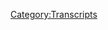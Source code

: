 {{Transcript
    | title         = [[230C: Obama Deception, Part 3]]
    | caption       = [https://knowledgefight.libsyn.com/knowledge-fight-obama-deception-part-3 Listen to this episode on Libsyn]
    | episodeNumber = [[230C: Obama Deception, Part 3|230C]]
    | length        = 01:58:42
}}

{{MessageBox
    | header     = Warning: Bot Generated Content
    | text       = This transcript was automatically generated by transcription software and likely contains many mistakes and misattributions. Please check the audio for definitive quotes, attribution, and context.
    | image      = N3yvass4myg91.webp
    | imagewidth = 50px
    | id         = warning
}}

{{TranscriptBlock
    | name      = Unknown Speaker
    | timestamp = 00:00:00.000
    | text      = Andy in Kansas, you're on the air. Thanks for holding
}}

{{TranscriptBlock
    | name      = Unknown Speaker
    | timestamp = 00:00:03.879
    | text      = Hello Alex, I'm a first-time caller. I'm a huge fan. I love your work. I love you. Hey everybody welcome back to knowledge fight
}}

{{TranscriptBlock
    | name      = Unknown Speaker
    | timestamp = 00:00:09.679
    | text      = I'm Dan the other voice you will hear shortly is my co-host Jordan
}}

{{TranscriptBlock
    | name      = Unknown Speaker
    | timestamp = 00:00:13.839
    | text      = We are a couple dudes like to sit around drink novelty beverages and talk a little bit about Alex Jones
}}

{{TranscriptBlock
    | name      = Unknown Speaker
    | timestamp = 00:00:18.440
    | text      = As is the case this week talk a lot about him in particular
}}

{{TranscriptBlock
    | name      = Unknown Speaker
    | timestamp = 00:00:23.039
    | text      = Yeah, the Obama deception is 2009 quote-unquote documentary
}}

{{TranscriptBlock
    | name      = Unknown Speaker
    | timestamp = 00:00:27.620
    | text      = We are here on part three of our investigation of said
}}

{{TranscriptBlock
    | name      = Unknown Speaker
    | timestamp = 00:00:34.000
    | text      = Film and if you're listening to this episode you haven't listened to the other ones
}}

{{TranscriptBlock
    | name      = Unknown Speaker
    | timestamp = 00:00:37.640
    | text      = I recommend, please go back and let's do the other ones
}}

{{TranscriptBlock
    | name      = Unknown Speaker
    | timestamp = 00:00:39.799
    | text      = It'll help it sort of make sense, but not really all that much because this documentary doesn't really make sense at all
}}

{{TranscriptBlock
    | name      = Unknown Speaker
    | timestamp = 00:00:45.759
    | text      = It's one of the it's incredibly difficult for me to cut this into episodes because we just end up
}}

{{TranscriptBlock
    | name      = Unknown Speaker
    | timestamp = 00:00:51.119
    | text      = Jumping off in the middle of one thing he comes back in the other. It's
}}

{{TranscriptBlock
    | name      = Unknown Speaker
    | timestamp = 00:00:54.240
    | text      = There's no there's no segmentation. There's no chapters in this documentary
}}

{{TranscriptBlock
    | name      = Unknown Speaker
    | timestamp = 00:00:59.520
    | text      = So it's a real challenge, and I hope you guys are all enjoying it and keeping it's not
}}

{{TranscriptBlock
    | name      = Unknown Speaker
    | timestamp = 00:01:05.079
    | text      = Whiplash or anything like that, but today we got part three and it's exciting but before we get to that
}}

{{TranscriptBlock
    | name      = Unknown Speaker
    | timestamp = 00:01:11.560
    | text      = I'd like to take a moment to say thank you to some of the people who have signed up and are supporting the show
}}

{{TranscriptBlock
    | name      = Unknown Speaker
    | timestamp = 00:01:16.879
    | text      = So we'd like to give a shout out and thank them first of all like to say thank you to Leslie
}}

{{TranscriptBlock
    | name      = Unknown Speaker
    | timestamp = 00:01:21.900
    | text      = You are now a policy wonk. I'm a policy wonk. Thank you Leslie. Thank you so much. Also. I'd like to say
}}

{{TranscriptBlock
    | name      = Unknown Speaker
    | timestamp = 00:01:28.540
    | text      = Thank you to Robert Robert. Thank you so much. You are now a policy wonk. I'm a policy wonk. Thank you, Robert
}}

{{TranscriptBlock
    | name      = Unknown Speaker
    | timestamp = 00:01:34.799
    | text      = If you'd like to support the show this show is entirely listener supported
}}

{{TranscriptBlock
    | name      = Unknown Speaker
    | timestamp = 00:01:38.579
    | text      = We have no ads nor do I ever think no matter how popular we get anyone would want to advertise on a show
}}

{{TranscriptBlock
    | name      = Unknown Speaker
    | timestamp = 00:01:43.620
    | text      = That's just basically about Alex Jones, and then every now and again
}}

{{TranscriptBlock
    | name      = Unknown Speaker
    | timestamp = 00:01:47.280
    | text      = We talk about space weirdos, but if you'd like to support the show and join up with the folks who are making this possible
}}

{{TranscriptBlock
    | name      = Unknown Speaker
    | timestamp = 00:01:53.040
    | text      = You can do so by going to our website knowledgefight.com
}}

{{TranscriptBlock
    | name      = Unknown Speaker
    | timestamp = 00:01:56.400
    | text      = Clicking that button says support the show we would appreciate it
}}

{{TranscriptBlock
    | name      = Unknown Speaker
    | timestamp = 00:01:59.519
    | text      = Oh so very much, but for now
}}

{{TranscriptBlock
    | name      = Unknown Speaker
    | timestamp = 00:02:01.439
    | text      = Let's jump back into part three of our coverage of the Obama deception if you
}}

{{TranscriptBlock
    | name      = Unknown Speaker
    | timestamp = 00:02:07.079
    | text      = If you recall where we left off the last episode Alex had just got done lying about the Federal Reserve
}}

{{TranscriptBlock
    | name      = Unknown Speaker
    | timestamp = 00:02:13.719
    | text      = And how it's private and I explained why that is a load of bullshit
}}

{{TranscriptBlock
    | name      = Unknown Speaker
    | timestamp = 00:02:19.360
    | text      = And told you how the Federal Reserve System works now
}}

{{TranscriptBlock
    | name      = Unknown Speaker
    | timestamp = 00:02:23.000
    | text      = We'll jump in on a completely different topic that Alex is talking about, but it is just immediately after in the documentary
}}

{{TranscriptBlock
    | name      = Unknown Speaker
    | timestamp = 00:02:31.800
    | text      = I
}}

{{TranscriptBlock
    | name      = Unknown Speaker
    | timestamp = 00:02:32.840
    | text      = Mean can't the what Wall Street has hijacked Washington in broad daylight. Oh, that's right. We were watching a documentary
}}

{{TranscriptBlock
    | name      = Unknown Speaker
    | timestamp = 00:02:38.240
    | text      = I completely forgot for a while. Yeah, yeah status get a haircut
}}

{{TranscriptBlock
    | name      = Unknown Speaker
    | timestamp = 00:02:41.180
    | text      = Every one of his appointments are there to screw the American people
}}

{{TranscriptBlock
    | name      = Unknown Speaker
    | timestamp = 00:02:47.460
    | text      = What do you mean?
}}

{{TranscriptBlock
    | name      = Unknown Speaker
    | timestamp = 00:02:49.099
    | text      = They're all there to screw the American people
}}

{{TranscriptBlock
    | name      = Unknown Speaker
    | timestamp = 00:02:50.900
    | text      = They're all they're all there every single one of them is there to screw the remaining one statement
}}

{{TranscriptBlock
    | name      = Unknown Speaker
    | timestamp = 00:02:56.080
    | text      = Every single one of his appointments are people who are working to bring down the Republic in the Constitution of this country
}}

{{TranscriptBlock
    | name      = Unknown Speaker
    | timestamp = 00:03:03.740
    | text      = If I say things confidently you will believe that a group and trilateral commission member
}}

{{TranscriptBlock
    | name      = Unknown Speaker
    | timestamp = 00:03:09.740
    | text      = So Timothy Geithner is I don't know if he's a member of the Bilderberg group that again is not a designation that actually exists
}}

{{TranscriptBlock
    | name      = Unknown Speaker
    | timestamp = 00:03:17.460
    | text      = Nothing, but he is a member of the Council on Foreign Relations. Alex doesn't have that up on screen. You can see there
}}

{{TranscriptBlock
    | name      = Unknown Speaker
    | timestamp = 00:03:24.219
    | text      = He was a member of the Trilateral Commission, but he left the group when he took a position in the Obama administration
}}

{{TranscriptBlock
    | name      = Unknown Speaker
    | timestamp = 00:03:31.300
    | text      = Secretary of State Hillary Clinton is a Bilderberg and CFR member
}}

{{TranscriptBlock
    | name      = Unknown Speaker
    | timestamp = 00:03:35.460
    | text      = She is also married to Trilateral Commission member William Jefferson Clinton. All right, hold on what that was unnecessary
}}

{{TranscriptBlock
    | name      = Unknown Speaker
    | timestamp = 00:03:43.580
    | text      = There's no evidence that Hillary is a member of Bilderberg because again, that's not a real thing
}}

{{TranscriptBlock
    | name      = Unknown Speaker
    | timestamp = 00:03:47.259
    | text      = Not a thing she attended in 1997 when she was first lady, but there is no evidence
}}

{{TranscriptBlock
    | name      = Unknown Speaker
    | timestamp = 00:03:52.219
    | text      = She attended any other conferences Hillary is listed as a CFR member on Wikipedia
}}

{{TranscriptBlock
    | name      = Unknown Speaker
    | timestamp = 00:03:57.060
    | text      = But there's no citation in their public membership roles on the Council on Foreign Relations
}}

{{TranscriptBlock
    | name      = Unknown Speaker
    | timestamp = 00:04:01.020
    | text      = Relations website. Bill and Chelsea Clinton are listed as members of the Council on Foreign Relations
}}

{{TranscriptBlock
    | name      = Unknown Speaker
    | timestamp = 00:04:06.620
    | text      = But Hillary is not. The Trilateral Commission's member list from this time is also available online and Hillary Clinton is not a member or a
}}

{{TranscriptBlock
    | name      = Unknown Speaker
    | timestamp = 00:04:14.580
    | text      = former member of the Trilateral Commission. That is made up. So
}}

{{TranscriptBlock
    | name      = Unknown Speaker
    | timestamp = 00:04:18.699
    | text      = also
}}

{{TranscriptBlock
    | name      = Unknown Speaker
    | timestamp = 00:04:19.779
    | text      = Come on, man
}}

{{TranscriptBlock
    | name      = Unknown Speaker
    | timestamp = 00:04:21.500
    | text      = His name's Bill Clinton. His name's Bill Clinton. Just call him Bill Clinton.
}}

{{TranscriptBlock
    | name      = Unknown Speaker
    | timestamp = 00:04:26.740
    | text      = So Susan Rice is a member of the Trilateral Commission. She also left when she joined the Obama administration
}}

{{TranscriptBlock
    | name      = Unknown Speaker
    | timestamp = 00:04:32.699
    | text      = Also, why didn't Alex point out that she's also a member of the Council on Foreign Relations?
}}

{{TranscriptBlock
    | name      = Unknown Speaker
    | timestamp = 00:04:36.819
    | text      = What information is he going off of because he's clearly right. That would help him in his fake argument
}}

{{TranscriptBlock
    | name      = Unknown Speaker
    | timestamp = 00:04:42.740
    | text      = She's a member of the CFR too. Put that on there. He doesn't bring it up
}}

{{TranscriptBlock
    | name      = Unknown Speaker
    | timestamp = 00:04:47.019
    | text      = National Security Advisor General James L. Jones. He looks like a bat. He looks like a Trilateral Commission and CFR
}}

{{TranscriptBlock
    | name      = Unknown Speaker
    | timestamp = 00:04:53.100
    | text      = So James L. Jones did attend a Bilderberg meeting in 2005
}}

{{TranscriptBlock
    | name      = Unknown Speaker
    | timestamp = 00:04:57.540
    | text      = But that doesn't make him a member of the group or anything like that
}}

{{TranscriptBlock
    | name      = Unknown Speaker
    | timestamp = 00:05:00.300
    | text      = There's no evidence that he's a member of the CFR, but there is a James R. Jones that is so maybe Alex mixed that up
}}

{{TranscriptBlock
    | name      = Unknown Speaker
    | timestamp = 00:05:06.980
    | text      = Much like Tim Geithner and Susan Rice. That is exactly like saying that
}}

{{TranscriptBlock
    | name      = Unknown Speaker
    | timestamp = 00:05:12.220
    | text      = General James L. Jones was the bad guy in
}}

{{TranscriptBlock
    | name      = Unknown Speaker
    | timestamp = 00:05:15.699
    | text      = 2018. Sorry, sorry, sorry. I'm sorry. I was making a Conan the Barbarian reference. I thought you were going to James Earl Jones.
}}

{{TranscriptBlock
    | name      = Unknown Speaker
    | timestamp = 00:05:25.139
    | text      = It's Conan the Barbarian. God damn it, dad.
}}

{{TranscriptBlock
    | name      = Unknown Speaker
    | timestamp = 00:05:28.540
    | text      = Sorry. God damn it. Sorry. Wait, did you think James Earl Jones was a writer on The Simpsons? James L. Brooks. Oh, okay
}}

{{TranscriptBlock
    | name      = Unknown Speaker
    | timestamp = 00:05:34.660
    | text      = Our references just hit each other like cars that hit in a T-bone.
}}

{{TranscriptBlock
    | name      = Unknown Speaker
    | timestamp = 00:05:45.860
    | text      = So there's no evidence he's a member of CFR. Like I said, James R. Jones
}}

{{TranscriptBlock
    | name      = Unknown Speaker
    | timestamp = 00:05:50.740
    | text      = But much like Tim Geithner and Susan Rice, Jones was previously a member of the Trilateral Commission
}}

{{TranscriptBlock
    | name      = Unknown Speaker
    | timestamp = 00:05:55.740
    | text      = But left the position when he became Obama's National Security Advisor or before
}}

{{TranscriptBlock
    | name      = Unknown Speaker
    | timestamp = 00:06:00.540
    | text      = Deputy National Security Advisor Thomas Donnellan, Trilateral Commission, CFR.
}}

{{TranscriptBlock
    | name      = Unknown Speaker
    | timestamp = 00:06:08.500
    | text      = So he says Trilateral Commission is not on the screen.
}}

{{TranscriptBlock
    | name      = Unknown Speaker
    | timestamp = 00:06:10.500
    | text      = Wait, but he doesn't have it on the screen.
}}

{{TranscriptBlock
    | name      = Unknown Speaker
    | timestamp = 00:06:12.500
    | text      = No, the card is wrong. I don't know. Anyway, Thomas Donnellan was definitely-
}}

{{TranscriptBlock
    | name      = Unknown Speaker
    | timestamp = 00:06:16.500
    | text      = Who made this shit?
}}

{{TranscriptBlock
    | name      = Unknown Speaker
    | timestamp = 00:06:18.500
    | text      = Thomas Donnellan was definitely a member of the CFR. Not sure if he was a Trilateral Commission member.
}}

{{TranscriptBlock
    | name      = Unknown Speaker
    | timestamp = 00:06:24.500
    | text      = Oh, I'm sorry. He was formerly one. Again, like a lot of these people, he was formerly one.
}}

{{TranscriptBlock
    | name      = Unknown Speaker
    | timestamp = 00:06:29.540
    | text      = I don't think it means anything though. Like I say, I don't know. My notes are a mess.
}}

{{TranscriptBlock
    | name      = Unknown Speaker
    | timestamp = 00:06:37.540
    | text      = I don't know why. I start editorializing at a certain point. I read this sentence like I think it's important, but it's just, I don't think this means anything.
}}

{{TranscriptBlock
    | name      = Unknown Speaker
    | timestamp = 00:06:45.540
    | text      = How many more minutes before we just get all of your notes saying-
}}

{{TranscriptBlock
    | name      = Unknown Speaker
    | timestamp = 00:06:49.540
    | text      = Fuck this.
}}

{{TranscriptBlock
    | name      = Unknown Speaker
    | timestamp = 00:06:51.540
    | text      = No, no, no. All work and no play makes Jack a dull boy.
}}

{{TranscriptBlock
    | name      = Unknown Speaker
    | timestamp = 00:06:55.540
    | text      = No, there is going to be a point where I'm like, fuck this, this documentary doesn't mean anything. Here's what I want to talk about.
}}

{{TranscriptBlock
    | name      = Unknown Speaker
    | timestamp = 00:07:02.540
    | text      = So look forward to that.
}}

{{TranscriptBlock
    | name      = Unknown Speaker
    | timestamp = 00:07:04.540
    | text      = But this is the closest of all these people that Alex ends up listing. It's closest to real.
}}

{{TranscriptBlock
    | name      = Unknown Speaker
    | timestamp = 00:07:10.540
    | text      = Because he was a member of the CFR and he was a member of Trilateral Commission. But at the same time, he messed up the visual card.
}}

{{TranscriptBlock
    | name      = Unknown Speaker
    | timestamp = 00:07:17.540
    | text      = The title card is trouble.
}}

{{TranscriptBlock
    | name      = Unknown Speaker
    | timestamp = 00:07:19.540
    | text      = Special State Department Envoy-
}}

{{TranscriptBlock
    | name      = Unknown Speaker
    | timestamp = 00:07:21.540
    | text      = Boo! Boo!
}}

{{TranscriptBlock
    | name      = Unknown Speaker
    | timestamp = 00:07:24.540
    | text      = Fuck that guy!
}}

{{TranscriptBlock
    | name      = Unknown Speaker
    | timestamp = 00:07:26.540
    | text      = So Henry-
}}

{{TranscriptBlock
    | name      = Unknown Speaker
    | timestamp = 00:07:27.540
    | text      = Kissinger my ass!
}}

{{TranscriptBlock
    | name      = Unknown Speaker
    | timestamp = 00:07:29.540
    | text      = Henry Kissinger probably was all of those things. There's some debate whether or not he's still a member of the CFR.
}}

{{TranscriptBlock
    | name      = Unknown Speaker
    | timestamp = 00:07:36.540
    | text      = There's talk that he had left. It's unclear to me at this point. But the problem is that he wasn't part of the Obama administration.
}}

{{TranscriptBlock
    | name      = Unknown Speaker
    | timestamp = 00:07:44.540
    | text      = He wasn't special envoy.
}}

{{TranscriptBlock
    | name      = Unknown Speaker
    | timestamp = 00:07:45.540
    | text      = Not at all.
}}

{{TranscriptBlock
    | name      = Unknown Speaker
    | timestamp = 00:07:46.540
    | text      = You can find a list of all of Obama's special envoys. Kissinger wasn't one of them. He wasn't a part of the Obama administration at all.
}}

{{TranscriptBlock
    | name      = Unknown Speaker
    | timestamp = 00:07:51.540
    | text      = Why even throw Kissinger in there?
}}

{{TranscriptBlock
    | name      = Unknown Speaker
    | timestamp = 00:07:53.540
    | text      = Because he's one of his big bad guys.
}}

{{TranscriptBlock
    | name      = Unknown Speaker
    | timestamp = 00:07:55.540
    | text      = Yeah I know but Kissinger has so many other big bad guy things about him. Like he is genuinely evil.
}}

{{TranscriptBlock
    | name      = Unknown Speaker
    | timestamp = 00:08:02.540
    | text      = Because Alex doesn't care about those things.
}}

{{TranscriptBlock
    | name      = Unknown Speaker
    | timestamp = 00:08:04.540
    | text      = You could do a laundry list of his evil shit.
}}

{{TranscriptBlock
    | name      = Unknown Speaker
    | timestamp = 00:08:06.540
    | text      = He doesn't care about those things. They were done to brown people in third world countries. He doesn't give a shit about that.
}}

{{TranscriptBlock
    | name      = Unknown Speaker
    | timestamp = 00:08:11.540
    | text      = Fair enough.
}}

{{TranscriptBlock
    | name      = Unknown Speaker
    | timestamp = 00:08:12.540
    | text      = Anyway.
}}

{{TranscriptBlock
    | name      = Unknown Speaker
    | timestamp = 00:08:13.540
    | text      = But god you could just- like why not- get rid of a couple of these guys.
}}

{{TranscriptBlock
    | name      = Unknown Speaker
    | timestamp = 00:08:17.540
    | text      = Like okay get rid of Susan Rice. You don't need her. Put another title card of the evil shit that Kissinger is done.
}}

{{TranscriptBlock
    | name      = Unknown Speaker
    | timestamp = 00:08:23.540
    | text      = But because she's the person who went to the U.N.
}}

{{TranscriptBlock
    | name      = Unknown Speaker
    | timestamp = 00:08:27.540
    | text      = Yeah she's the U.N.
}}

{{TranscriptBlock
    | name      = Unknown Speaker
    | timestamp = 00:08:28.540
    | text      = It's important that he points out that the U.N. person is.
}}

{{TranscriptBlock
    | name      = Unknown Speaker
    | timestamp = 00:08:30.540
    | text      = The U.N. has to be evil. Yeah yeah yeah. I gotcha.
}}

{{TranscriptBlock
    | name      = Unknown Speaker
    | timestamp = 00:08:32.539
    | text      = Chairman Economic Recovery Committee. Paul Volcker. Bilderberg Group. Trilateral Commission. Council on Foreign Relations.
}}

{{TranscriptBlock
    | name      = Unknown Speaker
    | timestamp = 00:08:40.539
    | text      = This is the first one that Alex is almost entirely right about.
}}

{{TranscriptBlock
    | name      = Unknown Speaker
    | timestamp = 00:08:44.539
    | text      = He is all three of those things.
}}

{{TranscriptBlock
    | name      = Unknown Speaker
    | timestamp = 00:08:46.539
    | text      = Oh okay cool.
}}

{{TranscriptBlock
    | name      = Unknown Speaker
    | timestamp = 00:08:47.539
    | text      = Absolutely. At some point in his life he was all three of those things.
}}

{{TranscriptBlock
    | name      = Unknown Speaker
    | timestamp = 00:08:49.539
    | text      = But why doesn't Alex point out that he was a founding member of the Trilateral Commission?
}}

{{TranscriptBlock
    | name      = Unknown Speaker
    | timestamp = 00:08:54.539
    | text      = Oh that seems really important.
}}

{{TranscriptBlock
    | name      = Unknown Speaker
    | timestamp = 00:08:55.539
    | text      = Seems like he should regain.
}}

{{TranscriptBlock
    | name      = Unknown Speaker
    | timestamp = 00:08:56.539
    | text      = That seems like number one.
}}

{{TranscriptBlock
    | name      = Unknown Speaker
    | timestamp = 00:08:57.539
    | text      = He's one of the first.
}}

{{TranscriptBlock
    | name      = Unknown Speaker
    | timestamp = 00:08:58.539
    | text      = He should have been the first one on this whole fucking list.
}}

{{TranscriptBlock
    | name      = Unknown Speaker
    | timestamp = 00:09:01.539
    | text      = Well Chairman Economic Recovery Committee isn't as impressive as Secretary of State.
}}

{{TranscriptBlock
    | name      = Unknown Speaker
    | timestamp = 00:09:05.539
    | text      = Yeah yeah yeah. But if- okay. So if I'm organizing this I want founding member first.
}}

{{TranscriptBlock
    | name      = Unknown Speaker
    | timestamp = 00:09:11.539
    | text      = And then that builds up as you get more cachet throughout the rest of them.
}}

{{TranscriptBlock
    | name      = Unknown Speaker
    | timestamp = 00:09:15.539
    | text      = The Trilateral Commission is evil. He was one of the first people in it.
}}

{{TranscriptBlock
    | name      = Unknown Speaker
    | timestamp = 00:09:18.539
    | text      = Exactly.
}}

{{TranscriptBlock
    | name      = Unknown Speaker
    | timestamp = 00:09:19.539
    | text      = He's the most evil.
}}

{{TranscriptBlock
    | name      = Unknown Speaker
    | timestamp = 00:09:20.539
    | text      = Exactly. So you throw him in there up top and then you're like oh and see he's in like this Economic Recovery Committee.
}}

{{TranscriptBlock
    | name      = Unknown Speaker
    | timestamp = 00:09:26.539
    | text      = That doesn't sound too evil. You know that doesn't sound like he has too much power.
}}

{{TranscriptBlock
    | name      = Unknown Speaker
    | timestamp = 00:09:30.539
    | text      = And then because he founded the thing then you start bringing in Susan Rice.
}}

{{TranscriptBlock
    | name      = Unknown Speaker
    | timestamp = 00:09:34.539
    | text      = Oh she's the ambassador to the U.N. That's not that big a deal.
}}

{{TranscriptBlock
    | name      = Unknown Speaker
    | timestamp = 00:09:37.539
    | text      = He was also-
}}

{{TranscriptBlock
    | name      = Unknown Speaker
    | timestamp = 00:09:38.539
    | text      = Oh she's just an ambassador. And then you bring in Tim Geithner and you're like oh shit this is the guy.
}}

{{TranscriptBlock
    | name      = Unknown Speaker
    | timestamp = 00:09:41.539
    | text      = And then you bring him back. You punch it through man.
}}

{{TranscriptBlock
    | name      = Unknown Speaker
    | timestamp = 00:09:44.539
    | text      = He was also a former head of- chairman of the Federal Reserve.
}}

{{TranscriptBlock
    | name      = Unknown Speaker
    | timestamp = 00:09:47.539
    | text      = See.
}}

{{TranscriptBlock
    | name      = Unknown Speaker
    | timestamp = 00:09:48.539
    | text      = And in his role as the Economic Recovery chairperson he felt that Tim Geithner was being real fucking rude to him.
}}

{{TranscriptBlock
    | name      = Unknown Speaker
    | timestamp = 00:09:56.539
    | text      = And keeping him isolated from meetings which I would think Alex would be super thrilled about.
}}

{{TranscriptBlock
    | name      = Unknown Speaker
    | timestamp = 00:10:00.539
    | text      = The idea that Tim Geithner is like no no no Paul Volkart get out of here.
}}

{{TranscriptBlock
    | name      = Unknown Speaker
    | timestamp = 00:10:04.539
    | text      = Yeah but petty squabbles aren't really Alex's thing.
}}

{{TranscriptBlock
    | name      = Unknown Speaker
    | timestamp = 00:10:06.539
    | text      = He loves palace entry.
}}

{{TranscriptBlock
    | name      = Unknown Speaker
    | timestamp = 00:10:08.539
    | text      = The Director of National Intelligence, Admiral Dennis C. Blair.
}}

{{TranscriptBlock
    | name      = Unknown Speaker
    | timestamp = 00:10:14.539
    | text      = Bilderberg Group, Trilateral Commission, CFR.
}}

{{TranscriptBlock
    | name      = Unknown Speaker
    | timestamp = 00:10:18.539
    | text      = Wait did he say Director of National Intelligence?
}}

{{TranscriptBlock
    | name      = Unknown Speaker
    | timestamp = 00:10:21.539
    | text      = The screen says-
}}

{{TranscriptBlock
    | name      = Unknown Speaker
    | timestamp = 00:10:22.539
    | text      = On the screen says Director of National Security.
}}

{{TranscriptBlock
    | name      = Unknown Speaker
    | timestamp = 00:10:24.539
    | text      = That's a problem.
}}

{{TranscriptBlock
    | name      = Unknown Speaker
    | timestamp = 00:10:25.539
    | text      = Alright.
}}

{{TranscriptBlock
    | name      = Unknown Speaker
    | timestamp = 00:10:26.539
    | text      = So the issue is-
}}

{{TranscriptBlock
    | name      = Unknown Speaker
    | timestamp = 00:10:27.539
    | text      = You know you're- you know you're not making this live right?
}}

{{TranscriptBlock
    | name      = Unknown Speaker
    | timestamp = 00:10:32.539
    | text      = Yeah.
}}

{{TranscriptBlock
    | name      = Unknown Speaker
    | timestamp = 00:10:33.539
    | text      = Like he knows he's not live.
}}

{{TranscriptBlock
    | name      = Unknown Speaker
    | timestamp = 00:10:34.539
    | text      = He basically was.
}}

{{TranscriptBlock
    | name      = Unknown Speaker
    | timestamp = 00:10:35.539
    | text      = I mean he rushed this to Prince so fast.
}}

{{TranscriptBlock
    | name      = Unknown Speaker
    | timestamp = 00:10:37.539
    | text      = Yeah but I mean you could at least watch it one time before you throw it out.
}}

{{TranscriptBlock
    | name      = Unknown Speaker
    | timestamp = 00:10:41.539
    | text      = Do QA work at all.
}}

{{TranscriptBlock
    | name      = Unknown Speaker
    | timestamp = 00:10:43.539
    | text      = This is insane.
}}

{{TranscriptBlock
    | name      = Unknown Speaker
    | timestamp = 00:10:44.539
    | text      = The voiceover is correct.
}}

{{TranscriptBlock
    | name      = Unknown Speaker
    | timestamp = 00:10:45.539
    | text      = He was the Director of National Intelligence.
}}

{{TranscriptBlock
    | name      = Unknown Speaker
    | timestamp = 00:10:48.539
    | text      = The screen is wrong.
}}

{{TranscriptBlock
    | name      = Unknown Speaker
    | timestamp = 00:10:49.539
    | text      = Director of National Security is the guy we talked about earlier, James L. James.
}}

{{TranscriptBlock
    | name      = Unknown Speaker
    | timestamp = 00:10:52.539
    | text      = Yeah exactly.
}}

{{TranscriptBlock
    | name      = Unknown Speaker
    | timestamp = 00:10:53.539
    | text      = So this is sloppy as fuck.
}}

{{TranscriptBlock
    | name      = Unknown Speaker
    | timestamp = 00:10:55.539
    | text      = Darth Vader.
}}

{{TranscriptBlock
    | name      = Unknown Speaker
    | timestamp = 00:10:56.539
    | text      = Dennis Blair is not a member of the CFR.
}}

{{TranscriptBlock
    | name      = Unknown Speaker
    | timestamp = 00:10:59.539
    | text      = He was a former member of the Trilateral Commission and there's no evidence he's ever been to Bilderberg.
}}

{{TranscriptBlock
    | name      = Unknown Speaker
    | timestamp = 00:11:03.539
    | text      = Secretary of Defense Robert Gates.
}}

{{TranscriptBlock
    | name      = Unknown Speaker
    | timestamp = 00:11:07.539
    | text      = Boo!
}}

{{TranscriptBlock
    | name      = Unknown Speaker
    | timestamp = 00:11:08.539
    | text      = Fuck that guy!
}}

{{TranscriptBlock
    | name      = Unknown Speaker
    | timestamp = 00:11:10.539
    | text      = Boo!
}}

{{TranscriptBlock
    | name      = Unknown Speaker
    | timestamp = 00:11:11.539
    | text      = Robert Gates was appointed by Bush.
}}

{{TranscriptBlock
    | name      = Unknown Speaker
    | timestamp = 00:11:13.539
    | text      = He's a member of the CFR.
}}

{{TranscriptBlock
    | name      = Unknown Speaker
    | timestamp = 00:11:15.539
    | text      = He was not a member of the Trilateral Commission.
}}

{{TranscriptBlock
    | name      = Unknown Speaker
    | timestamp = 00:11:17.539
    | text      = The only source I can find that says he was a Bilderberg attendee is a post on the New American website that says,
}}

{{TranscriptBlock
    | name      = Unknown Speaker
    | timestamp = 00:11:23.539
    | text      = quote, not on the public list but spotted at the conference according to unconfirmed reports from correspondents in St. Mortise was Secretary of Defense Robert Gates.
}}

{{TranscriptBlock
    | name      = Unknown Speaker
    | timestamp = 00:11:33.539
    | text      = Nothing more reliable than unconfirmed reports.
}}

{{TranscriptBlock
    | name      = Unknown Speaker
    | timestamp = 00:11:35.539
    | text      = The word correspondence is a hyperlink that leads to an Infowars story that says, quote, Infowars reporters Aaron Dykes and Paul Joseph Watson have received confirmation from an inside source that five other influential people who were not named on the official attendee list are in attendance at Bilderberg Conference 2011.
}}

{{TranscriptBlock
    | name      = Unknown Speaker
    | timestamp = 00:11:52.539
    | text      = So even in their five other people they're not named.
}}

{{TranscriptBlock
    | name      = Unknown Speaker
    | timestamp = 00:11:55.539
    | text      = There's no proof, there's no documentation, just a supposed inside source who is obviously Daniel Estelen.
}}

{{TranscriptBlock
    | name      = Unknown Speaker
    | timestamp = 00:12:01.539
    | text      = Plus this is from 2011, two years after this documentary came out.
}}

{{TranscriptBlock
    | name      = Unknown Speaker
    | timestamp = 00:12:05.539
    | text      = Oh boy.
}}

{{TranscriptBlock
    | name      = Unknown Speaker
    | timestamp = 00:12:06.539
    | text      = So who gives a shit?
}}

{{TranscriptBlock
    | name      = Unknown Speaker
    | timestamp = 00:12:07.539
    | text      = These guys.
}}

{{TranscriptBlock
    | name      = Unknown Speaker
    | timestamp = 00:12:08.539
    | text      = Deputy Secretary of State James Steinberg, Bilderberg Group, Trilateral Commission, CFR.
}}

{{TranscriptBlock
    | name      = Unknown Speaker
    | timestamp = 00:12:16.539
    | text      = James Steinberg is a CFR member and he's participated in multiple Bilderberg conferences, that's for damn sure.
}}

{{TranscriptBlock
    | name      = Unknown Speaker
    | timestamp = 00:12:22.539
    | text      = He was a former member of the Trilateral Commission but left before joining the Obama administration.
}}

{{TranscriptBlock
    | name      = Unknown Speaker
    | timestamp = 00:12:27.539
    | text      = Right.
}}

{{TranscriptBlock
    | name      = Unknown Speaker
    | timestamp = 00:12:28.539
    | text      = State Department Special Envoy Richard Haass, Bilderberg Group, Trilateral Commission, and President of the CFR.
}}

{{TranscriptBlock
    | name      = Unknown Speaker
    | timestamp = 00:12:37.539
    | text      = Haass was a special envoy to Northern Ireland from 2001 to 2003.
}}

{{TranscriptBlock
    | name      = Unknown Speaker
    | timestamp = 00:12:43.539
    | text      = It doesn't get more powerful than the special envoy to Northern Ireland.
}}

{{TranscriptBlock
    | name      = Unknown Speaker
    | timestamp = 00:12:47.539
    | text      = But he had no position in the Obama administration.
}}

{{TranscriptBlock
    | name      = Unknown Speaker
    | timestamp = 00:12:50.539
    | text      = He couldn't be the president of the CFR and even endorse Obama because the group takes a firmly anti-partisan position.
}}

{{TranscriptBlock
    | name      = Unknown Speaker
    | timestamp = 00:12:56.539
    | text      = He's a member of the Trilateral Commission.
}}

{{TranscriptBlock
    | name      = Unknown Speaker
    | timestamp = 00:12:58.539
    | text      = The Hill reported that Haass was at Bilderberg in 2005 but who gives a shit?
}}

{{TranscriptBlock
    | name      = Unknown Speaker
    | timestamp = 00:13:02.539
    | text      = Haass is lying about him having a position in the Obama administration so none of the rest of them can matter.
}}

{{TranscriptBlock
    | name      = Unknown Speaker
    | timestamp = 00:13:06.539
    | text      = So who gives a fuck?
}}

{{TranscriptBlock
    | name      = Unknown Speaker
    | timestamp = 00:13:07.539
    | text      = Yeah, who cares?
}}

{{TranscriptBlock
    | name      = Unknown Speaker
    | timestamp = 00:13:08.539
    | text      = Obama Presidential Advisor Alan Greenspan, Bilderberg Group, Trilateral Commission, CFR.
}}

{{TranscriptBlock
    | name      = Unknown Speaker
    | timestamp = 00:13:16.539
    | text      = Alan Greenspan is a member of the CFR. He's not a member of the Trilateral Commission.
}}

{{TranscriptBlock
    | name      = Unknown Speaker
    | timestamp = 00:13:21.539
    | text      = He apparently attended Bilderberg in 2002.
}}

{{TranscriptBlock
    | name      = Unknown Speaker
    | timestamp = 00:13:23.539
    | text      = More importantly though, he wasn't one of Obama's advisors.
}}

{{TranscriptBlock
    | name      = Unknown Speaker
    | timestamp = 00:13:27.539
    | text      = On the campaign trail, Obama was super critical of Greenspan's policies as the chairman of the Federal Reserve until 2006.
}}

{{TranscriptBlock
    | name      = Unknown Speaker
    | timestamp = 00:13:32.539
    | text      = I can't think of any. Wait, why?
}}

{{TranscriptBlock
    | name      = Unknown Speaker
    | timestamp = 00:13:34.539
    | text      = Because he presided over the dot-com bubble, the period where the groundwork needed to create the subprime mortgage crisis was created.
}}

{{TranscriptBlock
    | name      = Unknown Speaker
    | timestamp = 00:13:41.539
    | text      = You're just, now you're, what, are you mad at Ayn Rand?
}}

{{TranscriptBlock
    | name      = Unknown Speaker
    | timestamp = 00:13:43.539
    | text      = There's so many articles you can find online about Obama being fucking harshly critical of Alan Greenspan.
}}

{{TranscriptBlock
    | name      = Unknown Speaker
    | timestamp = 00:13:50.539
    | text      = No. Nobody could criticize Alan Greenspan.
}}

{{TranscriptBlock
    | name      = Unknown Speaker
    | timestamp = 00:13:53.539
    | text      = Even if he were an advisor for Obama, shouldn't Alex like that?
}}

{{TranscriptBlock
    | name      = Unknown Speaker
    | timestamp = 00:13:58.539
    | text      = Alan Greenspan was a free market kind of guy who hated raising taxes and hate, like, loved the absence of government regulation.
}}

{{TranscriptBlock
    | name      = Unknown Speaker
    | timestamp = 00:14:05.539
    | text      = Yeah.
}}

{{TranscriptBlock
    | name      = Unknown Speaker
    | timestamp = 00:14:06.539
    | text      = That should be, like,
}}

{{TranscriptBlock
    | name      = Unknown Speaker
    | timestamp = 00:14:07.539
    | text      = Again, Ayn Rand.
}}

{{TranscriptBlock
    | name      = Unknown Speaker
    | timestamp = 00:14:08.539
    | text      = If there is someone who should run the Fed that Alex likes, it would be Alan Greenspan.
}}

{{TranscriptBlock
    | name      = Unknown Speaker
    | timestamp = 00:14:13.539
    | text      = Yep.
}}

{{TranscriptBlock
    | name      = Unknown Speaker
    | timestamp = 00:14:14.539
    | text      = He should love the idea that he's an advisor for Obama, but he wasn't.
}}

{{TranscriptBlock
    | name      = Unknown Speaker
    | timestamp = 00:14:17.539
    | text      = Yeah, but he's, here's the thing, all right?
}}

{{TranscriptBlock
    | name      = Unknown Speaker
    | timestamp = 00:14:20.539
    | text      = Alan Greenspan, sure, he did all the stuff that Alex wants him to do.
}}

{{TranscriptBlock
    | name      = Unknown Speaker
    | timestamp = 00:14:25.539
    | text      = But that stuff turned out bad.
}}

{{TranscriptBlock
    | name      = Unknown Speaker
    | timestamp = 00:14:28.539
    | text      = Oh, sure.
}}

{{TranscriptBlock
    | name      = Unknown Speaker
    | timestamp = 00:14:29.539
    | text      = So Alan Greenspan is bad.
}}

{{TranscriptBlock
    | name      = Unknown Speaker
    | timestamp = 00:14:31.539
    | text      = Bad, bad. He's a bad boy.
}}

{{TranscriptBlock
    | name      = Unknown Speaker
    | timestamp = 00:14:32.539
    | text      = Right.
}}

{{TranscriptBlock
    | name      = Unknown Speaker
    | timestamp = 00:14:33.539
    | text      = But not the things that he believes that he then followed up on that made everything turn bad.
}}

{{TranscriptBlock
    | name      = Unknown Speaker
    | timestamp = 00:14:39.539
    | text      = We're running into a little bit of an issue with letting the outcome dictate your principles.
}}

{{TranscriptBlock
    | name      = Unknown Speaker
    | timestamp = 00:14:45.539
    | text      = Exactly.
}}

{{TranscriptBlock
    | name      = Unknown Speaker
    | timestamp = 00:14:46.539
    | text      = And how that's not a good idea.
}}

{{TranscriptBlock
    | name      = Unknown Speaker
    | timestamp = 00:14:47.539
    | text      = No. It's a bad idea.
}}

{{TranscriptBlock
    | name      = Unknown Speaker
    | timestamp = 00:14:48.539
    | text      = Because you look like a fucking idiot.
}}

{{TranscriptBlock
    | name      = Unknown Speaker
    | timestamp = 00:14:49.539
    | text      = You're an idiot.
}}

{{TranscriptBlock
    | name      = Unknown Speaker
    | timestamp = 00:14:50.539
    | text      = State Department Special Envoy Richard C. Holbrook, Bilderberg, Trilateral, CFR.
}}

{{TranscriptBlock
    | name      = Unknown Speaker
    | timestamp = 00:14:57.539
    | text      = Are we just listing names?
}}

{{TranscriptBlock
    | name      = Unknown Speaker
    | timestamp = 00:14:58.539
    | text      = Yep.
}}

{{TranscriptBlock
    | name      = Unknown Speaker
    | timestamp = 00:14:59.539
    | text      = Finally, Alex is right about someone being a Bilderberg member, because Richard-
}}

{{TranscriptBlock
    | name      = Unknown Speaker
    | timestamp = 00:15:03.539
    | text      = Oh, he's on the steering committee.
}}

{{TranscriptBlock
    | name      = Unknown Speaker
    | timestamp = 00:15:04.539
    | text      = He's on the steering committee.
}}

{{TranscriptBlock
    | name      = Unknown Speaker
    | timestamp = 00:15:05.539
    | text      = Hey, how about that?
}}

{{TranscriptBlock
    | name      = Unknown Speaker
    | timestamp = 00:15:06.539
    | text      = Hey, bam it.
}}

{{TranscriptBlock
    | name      = Unknown Speaker
    | timestamp = 00:15:07.539
    | text      = Hey, da da da da da da da.
}}

{{TranscriptBlock
    | name      = Unknown Speaker
    | timestamp = 00:15:08.539
    | text      = Bring out the clowns.
}}

{{TranscriptBlock
    | name      = Unknown Speaker
    | timestamp = 00:15:11.539
    | text      = Oh, shit, there was just a lot of balloons dropped in here.
}}

{{TranscriptBlock
    | name      = Unknown Speaker
    | timestamp = 00:15:13.539
    | text      = He struck out, like, ten times, but then he got one right.
}}

{{TranscriptBlock
    | name      = Unknown Speaker
    | timestamp = 00:15:17.539
    | text      = He left-
}}

{{TranscriptBlock
    | name      = Unknown Speaker
    | timestamp = 00:15:18.539
    | text      = Oh, Casey at the bat all over again.
}}

{{TranscriptBlock
    | name      = Unknown Speaker
    | timestamp = 00:15:19.539
    | text      = He left the Trilateral Committee by this point, and he's been a CFR member since at least
}}

{{TranscriptBlock
    | name      = Unknown Speaker
    | timestamp = 00:15:24.539
    | text      = 2003.
}}

{{TranscriptBlock
    | name      = Unknown Speaker
    | timestamp = 00:15:25.539
    | text      = I know that because the CFR, which is so fucking secretive, that they put out a press release
}}

{{TranscriptBlock
    | name      = Unknown Speaker
    | timestamp = 00:15:30.539
    | text      = announcing his membership, complete with a date line at the top and the contact information
}}

{{TranscriptBlock
    | name      = Unknown Speaker
    | timestamp = 00:15:34.539
    | text      = of the Director of Communications for the Council of Foreign Relations.
}}

{{TranscriptBlock
    | name      = Unknown Speaker
    | timestamp = 00:15:38.539
    | text      = Obama appointed him as a, quote, special representative for Afghanistan and Pakistan, where he advocated
}}

{{TranscriptBlock
    | name      = Unknown Speaker
    | timestamp = 00:15:44.539
    | text      = for such nefarious globalist plots as focusing on, quote, boosting the agriculture sector
}}

{{TranscriptBlock
    | name      = Unknown Speaker
    | timestamp = 00:15:50.539
    | text      = in Afghanistan.
}}

{{TranscriptBlock
    | name      = Unknown Speaker
    | timestamp = 00:15:52.539
    | text      = Holbrooke is a lifelong diplomat, so the post really makes sense.
}}

{{TranscriptBlock
    | name      = Unknown Speaker
    | timestamp = 00:15:56.539
    | text      = I'm not going to argue with it.
}}

{{TranscriptBlock
    | name      = Unknown Speaker
    | timestamp = 00:15:58.539
    | text      = Holbrooke was ultimately ineffective in his position, and he died about a year later after
}}

{{TranscriptBlock
    | name      = Unknown Speaker
    | timestamp = 00:16:01.539
    | text      = he was put in the post.
}}

{{TranscriptBlock
    | name      = Unknown Speaker
    | timestamp = 00:16:02.539
    | text      = His last words to his doctor were- this was kind of joking around with the doctor, but
}}

{{TranscriptBlock
    | name      = Unknown Speaker
    | timestamp = 00:16:07.539
    | text      = it's so adorable.
}}

{{TranscriptBlock
    | name      = Unknown Speaker
    | timestamp = 00:16:08.539
    | text      = These were his last words.
}}

{{TranscriptBlock
    | name      = Unknown Speaker
    | timestamp = 00:16:10.539
    | text      = He said to the doctor, quote, you've got to end this war in Afghanistan.
}}

{{TranscriptBlock
    | name      = Unknown Speaker
    | timestamp = 00:16:16.539
    | text      = I love that.
}}

{{TranscriptBlock
    | name      = Unknown Speaker
    | timestamp = 00:16:18.539
    | text      = That's pretty great.
}}

{{TranscriptBlock
    | name      = Unknown Speaker
    | timestamp = 00:16:19.539
    | text      = You get a lot of points if your last words are that fucking great.
}}

{{TranscriptBlock
    | name      = Unknown Speaker
    | timestamp = 00:16:22.539
    | text      = Sure.
}}

{{TranscriptBlock
    | name      = Unknown Speaker
    | timestamp = 00:16:23.539
    | text      = Or like Ernest.
}}

{{TranscriptBlock
    | name      = Unknown Speaker
    | timestamp = 00:16:24.539
    | text      = Ernest P. Whirl is last words.
}}

{{TranscriptBlock
    | name      = Unknown Speaker
    | timestamp = 00:16:26.539
    | text      = Tell the kids not to smoke.
}}

{{TranscriptBlock
    | name      = Unknown Speaker
    | timestamp = 00:16:27.539
    | text      = Exactly.
}}

{{TranscriptBlock
    | name      = Unknown Speaker
    | timestamp = 00:16:28.539
    | text      = That sort of thing.
}}

{{TranscriptBlock
    | name      = Unknown Speaker
    | timestamp = 00:16:29.539
    | text      = Yeah, yeah, yeah.
}}

{{TranscriptBlock
    | name      = Unknown Speaker
    | timestamp = 00:16:30.539
    | text      = Using your last words to try and make the world better.
}}

{{TranscriptBlock
    | name      = Unknown Speaker
    | timestamp = 00:16:33.539
    | text      = Yeah, it's fun.
}}

{{TranscriptBlock
    | name      = Unknown Speaker
    | timestamp = 00:16:35.539
    | text      = And the list goes on and on.
}}

{{TranscriptBlock
    | name      = Unknown Speaker
    | timestamp = 00:16:37.539
    | text      = Oh, does it?
}}

{{TranscriptBlock
    | name      = Unknown Speaker
    | timestamp = 00:16:38.539
    | text      = Does it?
}}

{{TranscriptBlock
    | name      = Unknown Speaker
    | timestamp = 00:16:42.539
    | text      = That's it.
}}

{{TranscriptBlock
    | name      = Unknown Speaker
    | timestamp = 00:16:43.539
    | text      = That's his list.
}}

{{TranscriptBlock
    | name      = Unknown Speaker
    | timestamp = 00:16:44.539
    | text      = That was 13 people, and there's serious problems with that list.
}}

{{TranscriptBlock
    | name      = Unknown Speaker
    | timestamp = 00:16:48.539
    | text      = Three of the people that he listed in that group are not even in the Obama administration
}}

{{TranscriptBlock
    | name      = Unknown Speaker
    | timestamp = 00:16:53.539
    | text      = at all.
}}

{{TranscriptBlock
    | name      = Unknown Speaker
    | timestamp = 00:16:54.539
    | text      = Right, so that brings us down to ten.
}}

{{TranscriptBlock
    | name      = Unknown Speaker
    | timestamp = 00:16:55.539
    | text      = Alex is claiming that they are.
}}

{{TranscriptBlock
    | name      = Unknown Speaker
    | timestamp = 00:16:56.539
    | text      = That brings us down to ten.
}}

{{TranscriptBlock
    | name      = Unknown Speaker
    | timestamp = 00:16:57.539
    | text      = One of them is given the wrong title on screen, so Alex doesn't know what his job is.
}}

{{TranscriptBlock
    | name      = Unknown Speaker
    | timestamp = 00:17:01.539
    | text      = That gives us nine.
}}

{{TranscriptBlock
    | name      = Unknown Speaker
    | timestamp = 00:17:02.539
    | text      = One of them was appointed by Bush.
}}

{{TranscriptBlock
    | name      = Unknown Speaker
    | timestamp = 00:17:03.539
    | text      = Okay, so that gives us eight.
}}

{{TranscriptBlock
    | name      = Unknown Speaker
    | timestamp = 00:17:04.539
    | text      = If you count the people who have left the trilateral commission as Alex being wrong,
}}

{{TranscriptBlock
    | name      = Unknown Speaker
    | timestamp = 00:17:08.539
    | text      = then he really only got one of these people's description right at all, and that's Paul
}}

{{TranscriptBlock
    | name      = Unknown Speaker
    | timestamp = 00:17:12.539
    | text      = Volker, and he didn't even mention that he was the founding member of the trilateral
}}

{{TranscriptBlock
    | name      = Unknown Speaker
    | timestamp = 00:17:15.539
    | text      = commission.
}}

{{TranscriptBlock
    | name      = Unknown Speaker
    | timestamp = 00:17:16.539
    | text      = So, like, I don't understand.
}}

{{TranscriptBlock
    | name      = Unknown Speaker
    | timestamp = 00:17:18.539
    | text      = Like, this list is full of holes.
}}

{{TranscriptBlock
    | name      = Unknown Speaker
    | timestamp = 00:17:21.539
    | text      = Yeah, but the Volker deception would have been terrible.
}}

{{TranscriptBlock
    | name      = Unknown Speaker
    | timestamp = 00:17:24.539
    | text      = Also, please consider this is 13 people.
}}

{{TranscriptBlock
    | name      = Unknown Speaker
    | timestamp = 00:17:27.539
    | text      = It wasn't even Obama's entire cabinet.
}}

{{TranscriptBlock
    | name      = Unknown Speaker
    | timestamp = 00:17:29.539
    | text      = It was just 13 people Cherry picked out of the hundreds that Obama had on his team.
}}

{{TranscriptBlock
    | name      = Unknown Speaker
    | timestamp = 00:17:33.539
    | text      = Even if you've been absolutely correct about each and every one of these people being members
}}

{{TranscriptBlock
    | name      = Unknown Speaker
    | timestamp = 00:17:37.539
    | text      = of all three of his shadowy organizations, what the fuck does that prove?
}}

{{TranscriptBlock
    | name      = Unknown Speaker
    | timestamp = 00:17:41.539
    | text      = It's just a drop in the ocean.
}}

{{TranscriptBlock
    | name      = Unknown Speaker
    | timestamp = 00:17:42.539
    | text      = There's 19 people in Obama's main cabinet.
}}

{{TranscriptBlock
    | name      = Unknown Speaker
    | timestamp = 00:17:45.539
    | text      = The main positions in his cabinet, Alex didn't mention any of them, and they aren't members
}}

{{TranscriptBlock
    | name      = Unknown Speaker
    | timestamp = 00:17:50.539
    | text      = of any of those groups.
}}

{{TranscriptBlock
    | name      = Unknown Speaker
    | timestamp = 00:17:52.539
    | text      = So, like, you could play this game every single direction if you want to.
}}

{{TranscriptBlock
    | name      = Unknown Speaker
    | timestamp = 00:17:56.539
    | text      = Like, I could flash up on screen, Eric Holder, not member of any of these groups, attorney
}}

{{TranscriptBlock
    | name      = Unknown Speaker
    | timestamp = 00:18:02.539
    | text      = general.
}}

{{TranscriptBlock
    | name      = Unknown Speaker
    | timestamp = 00:18:03.539
    | text      = That wouldn't help.
}}

{{TranscriptBlock
    | name      = Unknown Speaker
    | timestamp = 00:18:04.539
    | text      = No, I could do it.
}}

{{TranscriptBlock
    | name      = Unknown Speaker
    | timestamp = 00:18:05.539
    | text      = That would be a bad documentary.
}}

{{TranscriptBlock
    | name      = Unknown Speaker
    | timestamp = 00:18:06.539
    | text      = Joe Biden, vice president, not member of any of these groups.
}}

{{TranscriptBlock
    | name      = Unknown Speaker
    | timestamp = 00:18:10.539
    | text      = Hilda Solis, labor secretary, not member of any of these groups.
}}

{{TranscriptBlock
    | name      = Unknown Speaker
    | timestamp = 00:18:16.539
    | text      = Now I'm more interested in an hour and a half long documentary that is just who is and is
}}

{{TranscriptBlock
    | name      = Unknown Speaker
    | timestamp = 00:18:22.539
    | text      = not in Obama's cabinet, is a member of those groups, and we're going to start alphabetically
}}

{{TranscriptBlock
    | name      = Unknown Speaker
    | timestamp = 00:18:28.539
    | text      = with the entire population of the world.
}}

{{TranscriptBlock
    | name      = Unknown Speaker
    | timestamp = 00:18:30.539
    | text      = Let's do it.
}}

{{TranscriptBlock
    | name      = Unknown Speaker
    | timestamp = 00:18:31.539
    | text      = Hey, Aaron Aronson, not a member of these groups.
}}

{{TranscriptBlock
    | name      = Unknown Speaker
    | timestamp = 00:18:36.539
    | text      = Aaron Rodgers, CFO.
}}

{{TranscriptBlock
    | name      = Unknown Speaker
    | timestamp = 00:18:41.539
    | text      = This is shit.
}}

{{TranscriptBlock
    | name      = Unknown Speaker
    | timestamp = 00:18:42.539
    | text      = This is shit.
}}

{{TranscriptBlock
    | name      = Unknown Speaker
    | timestamp = 00:18:43.539
    | text      = This is terrible.
}}

{{TranscriptBlock
    | name      = Unknown Speaker
    | timestamp = 00:18:44.539
    | text      = This is bad work.
}}

{{TranscriptBlock
    | name      = Unknown Speaker
    | timestamp = 00:18:45.539
    | text      = Oh, that's bad.
}}

{{TranscriptBlock
    | name      = Unknown Speaker
    | timestamp = 00:18:51.539
    | text      = Even if Barack Obama were the most wonderful person in the world, he was groomed and brought
}}

{{TranscriptBlock
    | name      = Unknown Speaker
    | timestamp = 00:18:56.539
    | text      = to power by the global elite to carry out their agenda.
}}

{{TranscriptBlock
    | name      = Unknown Speaker
    | timestamp = 00:19:01.539
    | text      = Citation needed.
}}

{{TranscriptBlock
    | name      = Unknown Speaker
    | timestamp = 00:19:02.539
    | text      = Small point, yeah.
}}

{{TranscriptBlock
    | name      = Unknown Speaker
    | timestamp = 00:19:03.539
    | text      = You haven't proved that.
}}

{{TranscriptBlock
    | name      = Unknown Speaker
    | timestamp = 00:19:05.539
    | text      = So far you have proven nothing close to that.
}}

{{TranscriptBlock
    | name      = Unknown Speaker
    | timestamp = 00:19:07.539
    | text      = No.
}}

{{TranscriptBlock
    | name      = Unknown Speaker
    | timestamp = 00:19:08.539
    | text      = Humanity must look past Obama and realize that presidents come and go, but the shadow
}}

{{TranscriptBlock
    | name      = Unknown Speaker
    | timestamp = 00:19:14.539
    | text      = government and their program of global enslavement continues.
}}

{{TranscriptBlock
    | name      = Unknown Speaker
    | timestamp = 00:19:20.539
    | text      = How could people be so stupid and gullible to believe a bunch of political...
}}

{{TranscriptBlock
    | name      = Unknown Speaker
    | timestamp = 00:19:26.539
    | text      = Get up.
}}

{{TranscriptBlock
    | name      = Unknown Speaker
    | timestamp = 00:19:28.539
    | text      = So people who voted for Obama were trying to express, I think, first of all something
}}

{{TranscriptBlock
    | name      = Unknown Speaker
    | timestamp = 00:19:33.539
    | text      = worthwhile, the hatred for Bush, Cheney, the neo-cons, the desire to punish the Republicans
}}

{{TranscriptBlock
    | name      = Unknown Speaker
    | timestamp = 00:19:39.539
    | text      = for their adventures, their police state, and their economic depression.
}}

{{TranscriptBlock
    | name      = Unknown Speaker
    | timestamp = 00:19:44.539
    | text      = The second question was on the economy.
}}

{{TranscriptBlock
    | name      = Unknown Speaker
    | timestamp = 00:19:46.539
    | text      = People felt that Bush was selling them down the river into a world depression.
}}

{{TranscriptBlock
    | name      = Unknown Speaker
    | timestamp = 00:19:50.539
    | text      = He is, of course, the new Herbert Hoover in that regard, so they were trying to get something
}}

{{TranscriptBlock
    | name      = Unknown Speaker
    | timestamp = 00:19:54.539
    | text      = different from that.
}}

{{TranscriptBlock
    | name      = Unknown Speaker
    | timestamp = 00:19:55.539
    | text      = Okay.
}}

{{TranscriptBlock
    | name      = Unknown Speaker
    | timestamp = 00:19:56.539
    | text      = Tragedy, of course, is, and this is really why Obama was groomed and prepared over a
}}

{{TranscriptBlock
    | name      = Unknown Speaker
    | timestamp = 00:20:00.539
    | text      = period of almost 30 years.
}}

{{TranscriptBlock
    | name      = Unknown Speaker
    | timestamp = 00:20:02.539
    | text      = What?
}}

{{TranscriptBlock
    | name      = Unknown Speaker
    | timestamp = 00:20:03.539
    | text      = That Obama is there to frustrate and to deceive all of those hopes.
}}

{{TranscriptBlock
    | name      = Unknown Speaker
    | timestamp = 00:20:08.539
    | text      = Obama is a cruel hoax.
}}

{{TranscriptBlock
    | name      = Unknown Speaker
    | timestamp = 00:20:10.539
    | text      = So look, this is some real fucking bullshit, and I think this is low-key one of the worst
}}

{{TranscriptBlock
    | name      = Unknown Speaker
    | timestamp = 00:20:14.539
    | text      = said in this entire documentary because what Webster Tarpley is doing in that clip that
}}

{{TranscriptBlock
    | name      = Unknown Speaker
    | timestamp = 00:20:18.539
    | text      = we just listened to is suggesting that all the reasons that people liked Obama trace
}}

{{TranscriptBlock
    | name      = Unknown Speaker
    | timestamp = 00:20:22.539
    | text      = back to negatives about the Republicans as opposed to positives about Obama and some
}}

{{TranscriptBlock
    | name      = Unknown Speaker
    | timestamp = 00:20:27.539
    | text      = of the progressive policies he was indicating towards.
}}

{{TranscriptBlock
    | name      = Unknown Speaker
    | timestamp = 00:20:30.539
    | text      = There's something very strange about Alex's world and the politics of everyone around
}}

{{TranscriptBlock
    | name      = Unknown Speaker
    | timestamp = 00:20:34.539
    | text      = him that's so profoundly self-centered that it can't see any action or belief outside
}}

{{TranscriptBlock
    | name      = Unknown Speaker
    | timestamp = 00:20:41.539
    | text      = of its relation to themselves.
}}

{{TranscriptBlock
    | name      = Unknown Speaker
    | timestamp = 00:20:43.539
    | text      = Tons of people excited about the prospect of Obama and liberal policies he discussed
}}

{{TranscriptBlock
    | name      = Unknown Speaker
    | timestamp = 00:20:47.539
    | text      = on the campaign trail are minimized into people who were just expressing their anger at Bush,
}}

{{TranscriptBlock
    | name      = Unknown Speaker
    | timestamp = 00:20:51.539
    | text      = which is a positive to Tarpley, I guess.
}}

{{TranscriptBlock
    | name      = Unknown Speaker
    | timestamp = 00:20:54.539
    | text      = Everything that's good or bad is a response to what their side is doing.
}}

{{TranscriptBlock
    | name      = Unknown Speaker
    | timestamp = 00:20:58.539
    | text      = What this, in essence, does is rob the left or really anyone who's not in their weird
}}

{{TranscriptBlock
    | name      = Unknown Speaker
    | timestamp = 00:21:02.539
    | text      = patriot conspiracy tip of any agency.
}}

{{TranscriptBlock
    | name      = Unknown Speaker
    | timestamp = 00:21:05.539
    | text      = You don't really believe in gun control.
}}

{{TranscriptBlock
    | name      = Unknown Speaker
    | timestamp = 00:21:07.539
    | text      = You're just responding to how much we love guns.
}}

{{TranscriptBlock
    | name      = Unknown Speaker
    | timestamp = 00:21:10.539
    | text      = It's that same dumb thinking that really is a dead end.
}}

{{TranscriptBlock
    | name      = Unknown Speaker
    | timestamp = 00:21:14.539
    | text      = It's really, really fucking stupid.
}}

{{TranscriptBlock
    | name      = Unknown Speaker
    | timestamp = 00:21:16.539
    | text      = It's childish and self-centered to a level that it's painful to some extent, because
}}

{{TranscriptBlock
    | name      = Unknown Speaker
    | timestamp = 00:21:22.539
    | text      = I would never think, oh, you conservatives are just mad that I have a lip ring.
}}

{{TranscriptBlock
    | name      = Unknown Speaker
    | timestamp = 00:21:27.539
    | text      = I don't have a lip ring.
}}

{{TranscriptBlock
    | name      = Unknown Speaker
    | timestamp = 00:21:28.539
    | text      = But if I did, they're going, I have a mohawk and a lip ring, and you old fuddy duddies,
}}

{{TranscriptBlock
    | name      = Unknown Speaker
    | timestamp = 00:21:33.539
    | text      = you just don't like my coolness.
}}

{{TranscriptBlock
    | name      = Unknown Speaker
    | timestamp = 00:21:35.539
    | text      = But that is the equivalent of what they're expressing.
}}

{{TranscriptBlock
    | name      = Unknown Speaker
    | timestamp = 00:21:38.539
    | text      = Like Webster Tarpley literally said that the people who support Obama are expressing something
}}

{{TranscriptBlock
    | name      = Unknown Speaker
    | timestamp = 00:21:43.539
    | text      = positive, which is a hatred of Bush.
}}

{{TranscriptBlock
    | name      = Unknown Speaker
    | timestamp = 00:21:45.539
    | text      = It's like, yes, they do hate Bush, but that's not what they're expressing.
}}

{{TranscriptBlock
    | name      = Unknown Speaker
    | timestamp = 00:21:49.539
    | text      = You are looking at only the negatives applied to you as opposed to the positives that exist
}}

{{TranscriptBlock
    | name      = Unknown Speaker
    | timestamp = 00:21:54.539
    | text      = externally, because were you to recognize those for a second, you would have to either
}}

{{TranscriptBlock
    | name      = Unknown Speaker
    | timestamp = 00:21:59.539
    | text      = debate those positive points or admit that you don't give a shit and ignore those because
}}

{{TranscriptBlock
    | name      = Unknown Speaker
    | timestamp = 00:22:05.539
    | text      = you're a dumb fuck.
}}

{{TranscriptBlock
    | name      = Unknown Speaker
    | timestamp = 00:22:07.539
    | text      = I am so, so happy that you watched this beforehand, listened to that, and then spent time writing
}}

{{TranscriptBlock
    | name      = Unknown Speaker
    | timestamp = 00:22:17.539
    | text      = an eloquent response.
}}

{{TranscriptBlock
    | name      = Unknown Speaker
    | timestamp = 00:22:19.539
    | text      = Well, half of what I just said was the written part, and the other part was a little bit
}}

{{TranscriptBlock
    | name      = Unknown Speaker
    | timestamp = 00:22:23.539
    | text      = off the job.
}}

{{TranscriptBlock
    | name      = Unknown Speaker
    | timestamp = 00:22:24.539
    | text      = But the point being, that is exactly what I thought immediately, but because I'm in
}}

{{TranscriptBlock
    | name      = Unknown Speaker
    | timestamp = 00:22:31.539
    | text      = the moment, I was just going to screech.
}}

{{TranscriptBlock
    | name      = Unknown Speaker
    | timestamp = 00:22:33.539
    | text      = Fuck you, old man.
}}

{{TranscriptBlock
    | name      = Unknown Speaker
    | timestamp = 00:22:34.539
    | text      = I was just going to screech like a pterodactyl came back to life.
}}

{{TranscriptBlock
    | name      = Unknown Speaker
    | timestamp = 00:22:38.539
    | text      = So it is, you are absolutely 100% correct on all fronts.
}}

{{TranscriptBlock
    | name      = Unknown Speaker
    | timestamp = 00:22:44.539
    | text      = Thank you so much for avoiding me just going like, fuck you.
}}

{{TranscriptBlock
    | name      = Unknown Speaker
    | timestamp = 00:22:49.539
    | text      = I think there's value.
}}

{{TranscriptBlock
    | name      = Unknown Speaker
    | timestamp = 00:22:50.539
    | text      = You're fucking wrong.
}}

{{TranscriptBlock
    | name      = Unknown Speaker
    | timestamp = 00:22:51.539
    | text      = I think there's value in that response because it's how I feel.
}}

{{TranscriptBlock
    | name      = Unknown Speaker
    | timestamp = 00:22:56.539
    | text      = It's how I feel, but at the same time, really hitting the point of what he's expressing
}}

{{TranscriptBlock
    | name      = Unknown Speaker
    | timestamp = 00:23:01.539
    | text      = is so important because it really does underlie so much of this.
}}

{{TranscriptBlock
    | name      = Unknown Speaker
    | timestamp = 00:23:07.539
    | text      = When we talk about Alex Jones, I think I don't deal with that, but I've felt that in the
}}

{{TranscriptBlock
    | name      = Unknown Speaker
    | timestamp = 00:23:14.539
    | text      = back of my head for a really long time, and it took something as overt as what Webster
}}

{{TranscriptBlock
    | name      = Unknown Speaker
    | timestamp = 00:23:18.539
    | text      = Tarpley just said to really like, oh, that's what they're doing.
}}

{{TranscriptBlock
    | name      = Unknown Speaker
    | timestamp = 00:23:22.539
    | text      = It's sort of a hand-revealing moment to some extent.
}}

{{TranscriptBlock
    | name      = Unknown Speaker
    | timestamp = 00:23:25.539
    | text      = But it's the logical endpoint of that wake up sheeple point or thought process.
}}

{{TranscriptBlock
    | name      = Unknown Speaker
    | timestamp = 00:23:34.539
    | text      = The clip right before this was Cilenti calling everybody stupid.
}}

{{TranscriptBlock
    | name      = Unknown Speaker
    | timestamp = 00:23:37.539
    | text      = Exactly.
}}

{{TranscriptBlock
    | name      = Unknown Speaker
    | timestamp = 00:23:38.539
    | text      = Like the idea is that everybody who believes exactly what I say the way I say it is a person
}}

{{TranscriptBlock
    | name      = Unknown Speaker
    | timestamp = 00:23:46.539
    | text      = and everybody else is not awake.
}}

{{TranscriptBlock
    | name      = Unknown Speaker
    | timestamp = 00:23:48.539
    | text      = None of you, you're all reacting to what's real, which is what I'm saying.
}}

{{TranscriptBlock
    | name      = Unknown Speaker
    | timestamp = 00:23:53.539
    | text      = You are not capable of agency yourselves, and the only way that you'll ever be capable
}}

{{TranscriptBlock
    | name      = Unknown Speaker
    | timestamp = 00:23:59.539
    | text      = of agency is if you agree with me.
}}

{{TranscriptBlock
    | name      = Unknown Speaker
    | timestamp = 00:24:02.539
    | text      = And until then, you are only reacting the way that they want you to, to me.
}}

{{TranscriptBlock
    | name      = Unknown Speaker
    | timestamp = 00:24:07.539
    | text      = The way the Jews have told you to.
}}

{{TranscriptBlock
    | name      = Unknown Speaker
    | timestamp = 00:24:09.539
    | text      = More or less.
}}

{{TranscriptBlock
    | name      = Unknown Speaker
    | timestamp = 00:24:10.539
    | text      = Yeah, exactly.
}}

{{TranscriptBlock
    | name      = Unknown Speaker
    | timestamp = 00:24:11.539
    | text      = When you cut through the sort of layers of veneer.
}}

{{TranscriptBlock
    | name      = Unknown Speaker
    | timestamp = 00:24:14.539
    | text      = I'm the only person.
}}

{{TranscriptBlock
    | name      = Unknown Speaker
    | timestamp = 00:24:16.539
    | text      = You are all nothing.
}}

{{TranscriptBlock
    | name      = Unknown Speaker
    | timestamp = 00:24:19.539
    | text      = Also, white Anglo-Saxon Protestant straight men are the only people who are really doing
}}

{{TranscriptBlock
    | name      = Unknown Speaker
    | timestamp = 00:24:26.539
    | text      = anything.
}}

{{TranscriptBlock
    | name      = Unknown Speaker
    | timestamp = 00:24:27.539
    | text      = Yes.
}}

{{TranscriptBlock
    | name      = Unknown Speaker
    | timestamp = 00:24:28.539
    | text      = And all of you other people are tricked by these bankers.
}}

{{TranscriptBlock
    | name      = Unknown Speaker
    | timestamp = 00:24:31.539
    | text      = Yeah, exactly.
}}

{{TranscriptBlock
    | name      = Unknown Speaker
    | timestamp = 00:24:32.539
    | text      = I mean, there's a kernel of it that's very similar.
}}

{{TranscriptBlock
    | name      = Unknown Speaker
    | timestamp = 00:24:34.539
    | text      = Like, when I was watching this and I was thinking about that, it's very similar to how the ancient
}}

{{TranscriptBlock
    | name      = Unknown Speaker
    | timestamp = 00:24:38.539
    | text      = alien stuff, like the explanations of aliens creating the pyramids and stuff like that.
}}

{{TranscriptBlock
    | name      = Unknown Speaker
    | timestamp = 00:24:43.539
    | text      = All that really does is take agency away from non-white people in the past.
}}

{{TranscriptBlock
    | name      = Unknown Speaker
    | timestamp = 00:24:47.539
    | text      = Yeah.
}}

{{TranscriptBlock
    | name      = Unknown Speaker
    | timestamp = 00:24:48.539
    | text      = And no one says that aliens built the Parthenon or anything like that.
}}

{{TranscriptBlock
    | name      = Unknown Speaker
    | timestamp = 00:24:51.539
    | text      = No one says anything like that.
}}

{{TranscriptBlock
    | name      = Unknown Speaker
    | timestamp = 00:24:53.539
    | text      = They're like, oh yeah, those Greeks knew how to do that.
}}

{{TranscriptBlock
    | name      = Unknown Speaker
    | timestamp = 00:24:55.539
    | text      = Yeah, that makes sense.
}}

{{TranscriptBlock
    | name      = Unknown Speaker
    | timestamp = 00:24:56.539
    | text      = And it's the same sort of kernel.
}}

{{TranscriptBlock
    | name      = Unknown Speaker
    | timestamp = 00:24:58.539
    | text      = It's this idea of like, those who aren't in my clique, my in-group or whatever, I don't
}}

{{TranscriptBlock
    | name      = Unknown Speaker
    | timestamp = 00:25:04.539
    | text      = believe them to be capable of positive thought.
}}

{{TranscriptBlock
    | name      = Unknown Speaker
    | timestamp = 00:25:07.539
    | text      = Right.
}}

{{TranscriptBlock
    | name      = Unknown Speaker
    | timestamp = 00:25:08.539
    | text      = Only reactive thought.
}}

{{TranscriptBlock
    | name      = Unknown Speaker
    | timestamp = 00:25:09.539
    | text      = Oh, sure, those Egyptians were able to be used at the direction of the aliens.
}}

{{TranscriptBlock
    | name      = Unknown Speaker
    | timestamp = 00:25:13.539
    | text      = Yeah, yeah, yeah.
}}

{{TranscriptBlock
    | name      = Unknown Speaker
    | timestamp = 00:25:14.539
    | text      = Yeah, they lugged the blocks, which would be the equivalent of Webster Tarpley saying
}}

{{TranscriptBlock
    | name      = Unknown Speaker
    | timestamp = 00:25:18.539
    | text      = these people were lugged.
}}

{{TranscriptBlock
    | name      = Unknown Speaker
    | timestamp = 00:25:19.539
    | text      = The lugging of bricks around would be the equivalent of voting for Obama.
}}

{{TranscriptBlock
    | name      = Unknown Speaker
    | timestamp = 00:25:23.539
    | text      = Right.
}}

{{TranscriptBlock
    | name      = Unknown Speaker
    | timestamp = 00:25:24.539
    | text      = You know, there is that.
}}

{{TranscriptBlock
    | name      = Unknown Speaker
    | timestamp = 00:25:25.539
    | text      = And he's never seen Fitzcarraldo, so he doesn't even know that you can take a boat over a
}}

{{TranscriptBlock
    | name      = Unknown Speaker
    | timestamp = 00:25:29.539
    | text      = mountain.
}}

{{TranscriptBlock
    | name      = Unknown Speaker
    | timestamp = 00:25:30.539
    | text      = Oh boy.
}}

{{TranscriptBlock
    | name      = Unknown Speaker
    | timestamp = 00:25:31.539
    | text      = That is a bummer.
}}

{{TranscriptBlock
    | name      = Unknown Speaker
    | timestamp = 00:25:32.539
    | text      = You look at stuff like that and you're just like, it's hard to look at that and be like,
}}

{{TranscriptBlock
    | name      = Unknown Speaker
    | timestamp = 00:25:37.539
    | text      = oh, you're a great historian.
}}

{{TranscriptBlock
    | name      = Unknown Speaker
    | timestamp = 00:25:39.539
    | text      = It's really tough to hear that mentality.
}}

{{TranscriptBlock
    | name      = Unknown Speaker
    | timestamp = 00:25:42.539
    | text      = But again, this is why Webster Tarpley is so interesting to me.
}}

{{TranscriptBlock
    | name      = Unknown Speaker
    | timestamp = 00:25:45.539
    | text      = Like, why was he able to break the, not conditioning, but why was he able to come out and be like,
}}

{{TranscriptBlock
    | name      = Unknown Speaker
    | timestamp = 00:25:51.539
    | text      = Trump is trying to institute fascism and part of it is a real failure of Ron Paul and the
}}

{{TranscriptBlock
    | name      = Unknown Speaker
    | timestamp = 00:25:58.539
    | text      = fake principled libertarianism that has been around forever.
}}

{{TranscriptBlock
    | name      = Unknown Speaker
    | timestamp = 00:26:02.539
    | text      = Like, why was he, why did he get there in early 2016?
}}

{{TranscriptBlock
    | name      = Unknown Speaker
    | timestamp = 00:26:07.539
    | text      = And also, why does he still have a show on the Genesis Communications Network?
}}

{{TranscriptBlock
    | name      = Unknown Speaker
    | timestamp = 00:26:10.539
    | text      = Wait, he still does?
}}

{{TranscriptBlock
    | name      = Unknown Speaker
    | timestamp = 00:26:11.539
    | text      = Yeah, you bet.
}}

{{TranscriptBlock
    | name      = Unknown Speaker
    | timestamp = 00:26:12.539
    | text      = What, in 2018?
}}

{{TranscriptBlock
    | name      = Unknown Speaker
    | timestamp = 00:26:13.539
    | text      = Oh, we got to get him on our show.
}}

{{TranscriptBlock
    | name      = Unknown Speaker
    | timestamp = 00:26:15.539
    | text      = It's a weekly show.
}}

{{TranscriptBlock
    | name      = Unknown Speaker
    | timestamp = 00:26:16.539
    | text      = We got to give him a call.
}}

{{TranscriptBlock
    | name      = Unknown Speaker
    | timestamp = 00:26:17.539
    | text      = But why is he still-
}}

{{TranscriptBlock
    | name      = Unknown Speaker
    | timestamp = 00:26:18.539
    | text      = Calling in to Webster Tarpley.
}}

{{TranscriptBlock
    | name      = Unknown Speaker
    | timestamp = 00:26:20.539
    | text      = Why is Ted Anderson still paying him?
}}

{{TranscriptBlock
    | name      = Unknown Speaker
    | timestamp = 00:26:22.539
    | text      = Like, it seems to me, maybe Ted Anderson isn't like all, I mean, I know he was a big Ron
}}

{{TranscriptBlock
    | name      = Unknown Speaker
    | timestamp = 00:26:27.539
    | text      = Paul guy.
}}

{{TranscriptBlock
    | name      = Unknown Speaker
    | timestamp = 00:26:28.539
    | text      = Why is Shepard Smith still on Fox News?
}}

{{TranscriptBlock
    | name      = Unknown Speaker
    | timestamp = 00:26:29.539
    | text      = Nobody knows.
}}

{{TranscriptBlock
    | name      = Unknown Speaker
    | timestamp = 00:26:30.539
    | text      = Everybody's fine with it.
}}

{{TranscriptBlock
    | name      = Unknown Speaker
    | timestamp = 00:26:31.539
    | text      = That's a great analogy.
}}

{{TranscriptBlock
    | name      = Unknown Speaker
    | timestamp = 00:26:32.539
    | text      = Yeah, whatever it is we're going to do, we're going to do.
}}

{{TranscriptBlock
    | name      = Unknown Speaker
    | timestamp = 00:26:34.539
    | text      = That's fair.
}}

{{TranscriptBlock
    | name      = Unknown Speaker
    | timestamp = 00:26:35.539
    | text      = Yeah.
}}

{{TranscriptBlock
    | name      = Unknown Speaker
    | timestamp = 00:26:36.539
    | text      = Okay.
}}

{{TranscriptBlock
    | name      = Unknown Speaker
    | timestamp = 00:26:37.539
    | text      = So anyway.
}}

{{TranscriptBlock
    | name      = Unknown Speaker
    | timestamp = 00:26:38.539
    | text      = He's an absolute denial of everything that you'd expect from an American president.
}}

{{TranscriptBlock
    | name      = Unknown Speaker
    | timestamp = 00:26:43.539
    | text      = It is very disturbing to see well-meaning people falling for high-tech propaganda over
}}

{{TranscriptBlock
    | name      = Unknown Speaker
    | timestamp = 00:26:48.700
    | text      = and over again.
}}

{{TranscriptBlock
    | name      = Unknown Speaker
    | timestamp = 00:26:49.700
    | text      = Tell me about it, dude.
}}

{{TranscriptBlock
    | name      = Unknown Speaker
    | timestamp = 00:26:50.700
    | text      = Oh, high-tech propaganda, you say?
}}

{{TranscriptBlock
    | name      = Unknown Speaker
    | timestamp = 00:26:51.700
    | text      = I think we both had a very similar reaction to that.
}}

{{TranscriptBlock
    | name      = Unknown Speaker
    | timestamp = 00:26:56.539
    | text      = Get out.
}}

{{TranscriptBlock
    | name      = Unknown Speaker
    | timestamp = 00:26:57.539
    | text      = That's 9-11.
}}

{{TranscriptBlock
    | name      = Unknown Speaker
    | timestamp = 00:26:58.539
    | text      = The American people en masse were swept into a mob psychology, irrationally throwing their
}}

{{TranscriptBlock
    | name      = Unknown Speaker
    | timestamp = 00:27:02.700
    | text      = common sense to the wind and doing whatever the administration told them to.
}}

{{TranscriptBlock
    | name      = Unknown Speaker
    | timestamp = 00:27:07.339
    | text      = The general public eventually caught on to the fact that George W. Bush was a deceitful
}}

{{TranscriptBlock
    | name      = Unknown Speaker
    | timestamp = 00:27:12.259
    | text      = thug.
}}

{{TranscriptBlock
    | name      = Unknown Speaker
    | timestamp = 00:27:13.259
    | text      = Fair enough.
}}

{{TranscriptBlock
    | name      = Unknown Speaker
    | timestamp = 00:27:14.259
    | text      = But like the implication that he's trying to make that he's leaving unsaid is except
}}

{{TranscriptBlock
    | name      = Unknown Speaker
    | timestamp = 00:27:18.779
    | text      = me and my buddies.
}}

{{TranscriptBlock
    | name      = Unknown Speaker
    | timestamp = 00:27:19.779
    | text      = Yeah, exactly.
}}

{{TranscriptBlock
    | name      = Unknown Speaker
    | timestamp = 00:27:20.779
    | text      = We are smart enough to see through it.
}}

{{TranscriptBlock
    | name      = Unknown Speaker
    | timestamp = 00:27:21.779
    | text      = I don't like whenever they do get something.
}}

{{TranscriptBlock
    | name      = Unknown Speaker
    | timestamp = 00:27:24.859
    | text      = I don't like whenever they get something right in the wrong way.
}}

{{TranscriptBlock
    | name      = Unknown Speaker
    | timestamp = 00:27:28.380
    | text      = It bums me out.
}}

{{TranscriptBlock
    | name      = Unknown Speaker
    | timestamp = 00:27:29.380
    | text      = I don't think that they're, I mean, I was part of like protest communities around that
}}

{{TranscriptBlock
    | name      = Unknown Speaker
    | timestamp = 00:27:33.700
    | text      = time on the left.
}}

{{TranscriptBlock
    | name      = Unknown Speaker
    | timestamp = 00:27:35.380
    | text      = I don't think anybody didn't know that Bush was a fucking thug.
}}

{{TranscriptBlock
    | name      = Unknown Speaker
    | timestamp = 00:27:38.259
    | text      = Oh yeah, no, we all figured that out.
}}

{{TranscriptBlock
    | name      = Unknown Speaker
    | timestamp = 00:27:40.019
    | text      = Like a 2000 election was heartbreaking.
}}

{{TranscriptBlock
    | name      = Unknown Speaker
    | timestamp = 00:27:41.500
    | text      = That was before 9-11.
}}

{{TranscriptBlock
    | name      = Unknown Speaker
    | timestamp = 00:27:42.940
    | text      = Yeah.
}}

{{TranscriptBlock
    | name      = Unknown Speaker
    | timestamp = 00:27:43.940
    | text      = Like that was...
}}

{{TranscriptBlock
    | name      = Unknown Speaker
    | timestamp = 00:27:44.940
    | text      = Also, it was stolen.
}}

{{TranscriptBlock
    | name      = Unknown Speaker
    | timestamp = 00:27:45.940
    | text      = Yeah.
}}

{{TranscriptBlock
    | name      = Unknown Speaker
    | timestamp = 00:27:46.940
    | text      = It was literally stolen.
}}

{{TranscriptBlock
    | name      = Unknown Speaker
    | timestamp = 00:27:48.059
    | text      = All that happened pre-9-11.
}}

{{TranscriptBlock
    | name      = Unknown Speaker
    | timestamp = 00:27:51.099
    | text      = It's not like people didn't understand the game before 9-11, but people came together
}}

{{TranscriptBlock
    | name      = Unknown Speaker
    | timestamp = 00:27:55.980
    | text      = after it because of course you do, you're fucking humans.
}}

{{TranscriptBlock
    | name      = Unknown Speaker
    | timestamp = 00:27:58.579
    | text      = Yeah, yeah, yeah.
}}

{{TranscriptBlock
    | name      = Unknown Speaker
    | timestamp = 00:27:59.579
    | text      = So...
}}

{{TranscriptBlock
    | name      = Unknown Speaker
    | timestamp = 00:28:00.579
    | text      = The economy was in free fall in the midst of it all.
}}

{{TranscriptBlock
    | name      = Unknown Speaker
    | timestamp = 00:28:03.579
    | text      = Barack Obama was there speaking out against the abuse of the people at the hands of the
}}

{{TranscriptBlock
    | name      = Unknown Speaker
    | timestamp = 00:28:07.940
    | text      = establishment.
}}

{{TranscriptBlock
    | name      = Unknown Speaker
    | timestamp = 00:28:08.940
    | text      = Wait, in 2000?
}}

{{TranscriptBlock
    | name      = Unknown Speaker
    | timestamp = 00:28:09.940
    | text      = Wait, wait.
}}

{{TranscriptBlock
    | name      = Unknown Speaker
    | timestamp = 00:28:10.940
    | text      = So if, I mean, no, no.
}}

{{TranscriptBlock
    | name      = Unknown Speaker
    | timestamp = 00:28:11.940
    | text      = So we're jumping, we're jumping years apart, right?
}}

{{TranscriptBlock
    | name      = Unknown Speaker
    | timestamp = 00:28:14.460
    | text      = Of course, but that also undercuts his point of he came out of nowhere.
}}

{{TranscriptBlock
    | name      = Unknown Speaker
    | timestamp = 00:28:18.700
    | text      = That's the idea.
}}

{{TranscriptBlock
    | name      = Unknown Speaker
    | timestamp = 00:28:19.700
    | text      = It's like when after 9-11, you know, Bush is trying to do all this shit, but there was
}}

{{TranscriptBlock
    | name      = Unknown Speaker
    | timestamp = 00:28:25.420
    | text      = Obama saying, no, no, sir.
}}

{{TranscriptBlock
    | name      = Unknown Speaker
    | timestamp = 00:28:28.420
    | text      = What is your...
}}

{{TranscriptBlock
    | name      = Unknown Speaker
    | timestamp = 00:28:29.420
    | text      = So then you have to have been aware of him beforehand.
}}

{{TranscriptBlock
    | name      = Unknown Speaker
    | timestamp = 00:28:32.500
    | text      = What is your window for coming out of nowhere?
}}

{{TranscriptBlock
    | name      = Unknown Speaker
    | timestamp = 00:28:36.339
    | text      = You know?
}}

{{TranscriptBlock
    | name      = Unknown Speaker
    | timestamp = 00:28:37.339
    | text      = It's very small.
}}

{{TranscriptBlock
    | name      = Unknown Speaker
    | timestamp = 00:28:38.339
    | text      = Like, like it has to be, it has to be coming onto the scene out of nowhere.
}}

{{TranscriptBlock
    | name      = Unknown Speaker
    | timestamp = 00:28:42.660
    | text      = I see it.
}}

{{TranscriptBlock
    | name      = Unknown Speaker
    | timestamp = 00:28:43.660
    | text      = Like, okay.
}}

{{TranscriptBlock
    | name      = Unknown Speaker
    | timestamp = 00:28:44.660
    | text      = It requires surprise.
}}

{{TranscriptBlock
    | name      = Unknown Speaker
    | timestamp = 00:28:45.660
    | text      = Okay.
}}

{{TranscriptBlock
    | name      = Unknown Speaker
    | timestamp = 00:28:46.660
    | text      = It's almost, it's, it's like when Wayne Gretzky got to the hall of fame, nobody's like Wayne
}}

{{TranscriptBlock
    | name      = Unknown Speaker
    | timestamp = 00:28:51.980
    | text      = Gretzky got out of, came here out of nowhere.
}}

{{TranscriptBlock
    | name      = Unknown Speaker
    | timestamp = 00:28:54.500
    | text      = Like it was literally, we knew since this got, exactly, now that came out of nowhere.
}}

{{TranscriptBlock
    | name      = Unknown Speaker
    | timestamp = 00:28:59.420
    | text      = Yeah, I don't know.
}}

{{TranscriptBlock
    | name      = Unknown Speaker
    | timestamp = 00:29:00.420
    | text      = No one saw that shit coming.
}}

{{TranscriptBlock
    | name      = Unknown Speaker
    | timestamp = 00:29:02.220
    | text      = That's the difference.
}}

{{TranscriptBlock
    | name      = Unknown Speaker
    | timestamp = 00:29:03.220
    | text      = Okay.
}}

{{TranscriptBlock
    | name      = Unknown Speaker
    | timestamp = 00:29:04.220
    | text      = I think we nailed it.
}}

{{TranscriptBlock
    | name      = Unknown Speaker
    | timestamp = 00:29:05.220
    | text      = I think we nailed it.
}}

{{TranscriptBlock
    | name      = Unknown Speaker
    | timestamp = 00:29:06.220
    | text      = The two greatest analogies they've ever been.
}}

{{TranscriptBlock
    | name      = Unknown Speaker
    | timestamp = 00:29:08.220
    | text      = The United States was no longer in the hands of mad men, but unfortunately for humanity,
}}

{{TranscriptBlock
    | name      = Unknown Speaker
    | timestamp = 00:29:13.779
    | text      = this was another vicious fraud.
}}

{{TranscriptBlock
    | name      = Unknown Speaker
    | timestamp = 00:29:16.160
    | text      = I want to like the guy.
}}

{{TranscriptBlock
    | name      = Unknown Speaker
    | timestamp = 00:29:17.500
    | text      = I bet you do.
}}

{{TranscriptBlock
    | name      = Unknown Speaker
    | timestamp = 00:29:18.500
    | text      = Gently.
}}

{{TranscriptBlock
    | name      = Unknown Speaker
    | timestamp = 00:29:19.500
    | text      = He's intelligent.
}}

{{TranscriptBlock
    | name      = Unknown Speaker
    | timestamp = 00:29:20.500
    | text      = Get a haircut.
}}

{{TranscriptBlock
    | name      = Unknown Speaker
    | timestamp = 00:29:21.500
    | text      = He is, he seems to be a man of peace.
}}

{{TranscriptBlock
    | name      = Unknown Speaker
    | timestamp = 00:29:24.099
    | text      = Two seconds away from saying articulate.
}}

{{TranscriptBlock
    | name      = Unknown Speaker
    | timestamp = 00:29:27.859
    | text      = But you know what is that a tree is really, really measured by the quality of its feet.
}}

{{TranscriptBlock
    | name      = Unknown Speaker
    | timestamp = 00:29:33.900
    | text      = I'm sick of that metaphor.
}}

{{TranscriptBlock
    | name      = Unknown Speaker
    | timestamp = 00:29:35.460
    | text      = Nope.
}}

{{TranscriptBlock
    | name      = Unknown Speaker
    | timestamp = 00:29:36.460
    | text      = Put away all the flowery words.
}}

{{TranscriptBlock
    | name      = Unknown Speaker
    | timestamp = 00:29:38.339
    | text      = When you put away all the rhetoric, when you put away all the rock and roll music.
}}

{{TranscriptBlock
    | name      = Unknown Speaker
    | timestamp = 00:29:43.700
    | text      = I'm a racist.
}}

{{TranscriptBlock
    | name      = Unknown Speaker
    | timestamp = 00:29:44.700
    | text      = What he does is what's important for the people of the country, starting with the truth.
}}

{{TranscriptBlock
    | name      = Unknown Speaker
    | timestamp = 00:29:50.380
    | text      = Obama is notoriously a liar.
}}

{{TranscriptBlock
    | name      = Unknown Speaker
    | timestamp = 00:29:52.819
    | text      = He promised that he would get out of Iraq, I think within 16 months at some point.
}}

{{TranscriptBlock
    | name      = Unknown Speaker
    | timestamp = 00:29:58.019
    | text      = He's been president for two months.
}}

{{TranscriptBlock
    | name      = Unknown Speaker
    | timestamp = 00:30:00.099
    | text      = The Scotsman, that he wouldn't be bound by those promises and sure enough, he's now not
}}

{{TranscriptBlock
    | name      = Unknown Speaker
    | timestamp = 00:30:04.819
    | text      = going to be bound by those promises.
}}

{{TranscriptBlock
    | name      = Unknown Speaker
    | timestamp = 00:30:06.940
    | text      = What about the Dutchman?
}}

{{TranscriptBlock
    | name      = Unknown Speaker
    | timestamp = 00:30:07.980
    | text      = So real quick, what did he say?
}}

{{TranscriptBlock
    | name      = Unknown Speaker
    | timestamp = 00:30:09.859
    | text      = What about the Dutchman?
}}

{{TranscriptBlock
    | name      = Unknown Speaker
    | timestamp = 00:30:10.940
    | text      = Mr. Richards.
}}

{{TranscriptBlock
    | name      = Unknown Speaker
    | timestamp = 00:30:12.619
    | text      = So the interview Webster Tarpley is talking about there isn't in the Scotsman, it was
}}

{{TranscriptBlock
    | name      = Unknown Speaker
    | timestamp = 00:30:15.859
    | text      = actually on the BBC, a show called Hard Talk.
}}

{{TranscriptBlock
    | name      = Unknown Speaker
    | timestamp = 00:30:19.220
    | text      = But honestly, who cares, because everyone's lying about what Obama actually said about
}}

{{TranscriptBlock
    | name      = Unknown Speaker
    | timestamp = 00:30:22.880
    | text      = bringing troops home during the campaign.
}}

{{TranscriptBlock
    | name      = Unknown Speaker
    | timestamp = 00:30:24.940
    | text      = From his official website, quote, go to the wayback machine to gather this one, quote,
}}

{{TranscriptBlock
    | name      = Unknown Speaker
    | timestamp = 00:30:30.180
    | text      = Barack Obama believes you must be as careful getting out of Iraq as we were careless getting
}}

{{TranscriptBlock
    | name      = Unknown Speaker
    | timestamp = 00:30:34.940
    | text      = in.
}}

{{TranscriptBlock
    | name      = Unknown Speaker
    | timestamp = 00:30:35.940
    | text      = Immediately upon taking office, Obama will give his Secretary of Defense and military
}}

{{TranscriptBlock
    | name      = Unknown Speaker
    | timestamp = 00:30:39.099
    | text      = commanders a new mission in Iraq, ending the war.
}}

{{TranscriptBlock
    | name      = Unknown Speaker
    | timestamp = 00:30:41.880
    | text      = The removal of the troops will be responsible and phased, directed by military commanders
}}

{{TranscriptBlock
    | name      = Unknown Speaker
    | timestamp = 00:30:46.660
    | text      = on the ground and done in consultation with the Iraqi government.
}}

{{TranscriptBlock
    | name      = Unknown Speaker
    | timestamp = 00:30:50.220
    | text      = Military experts believe we can safely redeploy combat brigades from Iraq at a pace of one
}}

{{TranscriptBlock
    | name      = Unknown Speaker
    | timestamp = 00:30:54.940
    | text      = to two brigades per month that would remove all of them in 16 months.
}}

{{TranscriptBlock
    | name      = Unknown Speaker
    | timestamp = 00:30:59.819
    | text      = That's where the 16 month number comes from, not from a promise to bring everyone home
}}

{{TranscriptBlock
    | name      = Unknown Speaker
    | timestamp = 00:31:03.619
    | text      = within that time period, but that it was assessment that what military experts believed was possible
}}

{{TranscriptBlock
    | name      = Unknown Speaker
    | timestamp = 00:31:09.299
    | text      = to do responsibly.
}}

{{TranscriptBlock
    | name      = Unknown Speaker
    | timestamp = 00:31:10.299
    | text      = Gotcha.
}}

{{TranscriptBlock
    | name      = Unknown Speaker
    | timestamp = 00:31:11.299
    | text      = An estimation of both the most expedient and the most responsible way of doing so, which,
}}

{{TranscriptBlock
    | name      = Unknown Speaker
    | timestamp = 00:31:17.779
    | text      = by any estimation, was maybe a little ambitious, a little ambitious and didn't happen.
}}

{{TranscriptBlock
    | name      = Unknown Speaker
    | timestamp = 00:31:24.380
    | text      = And then when he did remove all the troops, it ended up, oh, how dare you remove all those
}}

{{TranscriptBlock
    | name      = Unknown Speaker
    | timestamp = 00:31:29.259
    | text      = troops, Obama?
}}

{{TranscriptBlock
    | name      = Unknown Speaker
    | timestamp = 00:31:30.259
    | text      = You're ruining this fucking country.
}}

{{TranscriptBlock
    | name      = Unknown Speaker
    | timestamp = 00:31:31.660
    | text      = Well, you can't remove all those troops.
}}

{{TranscriptBlock
    | name      = Unknown Speaker
    | timestamp = 00:31:33.720
    | text      = And then it left a power vacuum that ISIS stepped in, you had to send more troops in.
}}

{{TranscriptBlock
    | name      = Unknown Speaker
    | timestamp = 00:31:37.420
    | text      = So that's all unfortunate, but there's no way for Alex to know any of that stuff now.
}}

{{TranscriptBlock
    | name      = Unknown Speaker
    | timestamp = 00:31:40.819
    | text      = So we leave that aside.
}}

{{TranscriptBlock
    | name      = Unknown Speaker
    | timestamp = 00:31:42.539
    | text      = So it's a good thing that, wait, it's it is fascinating.
}}

{{TranscriptBlock
    | name      = Unknown Speaker
    | timestamp = 00:31:48.259
    | text      = It is fascinating to watch this documentary now.
}}

{{TranscriptBlock
    | name      = Unknown Speaker
    | timestamp = 00:31:51.700
    | text      = And remember, we're still there.
}}

{{TranscriptBlock
    | name      = Unknown Speaker
    | timestamp = 00:31:55.059
    | text      = Uh huh.
}}

{{TranscriptBlock
    | name      = Unknown Speaker
    | timestamp = 00:31:56.059
    | text      = Yeah.
}}

{{TranscriptBlock
    | name      = Unknown Speaker
    | timestamp = 00:31:57.059
    | text      = Right.
}}

{{TranscriptBlock
    | name      = Unknown Speaker
    | timestamp = 00:31:58.059
    | text      = It's not great.
}}

{{TranscriptBlock
    | name      = Unknown Speaker
    | timestamp = 00:31:59.059
    | text      = Like this seems so far in the past.
}}

{{TranscriptBlock
    | name      = Unknown Speaker
    | timestamp = 00:32:00.059
    | text      = It is.
}}

{{TranscriptBlock
    | name      = Unknown Speaker
    | timestamp = 00:32:01.059
    | text      = It seems so far in the past.
}}

{{TranscriptBlock
    | name      = Unknown Speaker
    | timestamp = 00:32:02.059
    | text      = Almost a decade ago, he made this film.
}}

{{TranscriptBlock
    | name      = Unknown Speaker
    | timestamp = 00:32:03.420
    | text      = I know.
}}

{{TranscriptBlock
    | name      = Unknown Speaker
    | timestamp = 00:32:04.420
    | text      = And we're still fucking there.
}}

{{TranscriptBlock
    | name      = Unknown Speaker
    | timestamp = 00:32:05.420
    | text      = Yeah, it's a mess.
}}

{{TranscriptBlock
    | name      = Unknown Speaker
    | timestamp = 00:32:06.420
    | text      = I mean, because we've been there for essentially my entire adult life.
}}

{{TranscriptBlock
    | name      = Unknown Speaker
    | timestamp = 00:32:11.059
    | text      = Yeah.
}}

{{TranscriptBlock
    | name      = Unknown Speaker
    | timestamp = 00:32:12.059
    | text      = It's almost in the background all the time.
}}

{{TranscriptBlock
    | name      = Unknown Speaker
    | timestamp = 00:32:13.740
    | text      = Like behind all of the Trump news.
}}

{{TranscriptBlock
    | name      = Unknown Speaker
    | timestamp = 00:32:15.700
    | text      = Were you 16 when the Iraq war started?
}}

{{TranscriptBlock
    | name      = Unknown Speaker
    | timestamp = 00:32:17.819
    | text      = Something like that.
}}

{{TranscriptBlock
    | name      = Unknown Speaker
    | timestamp = 00:32:18.819
    | text      = Yeah.
}}

{{TranscriptBlock
    | name      = Unknown Speaker
    | timestamp = 00:32:19.819
    | text      = Yeah.
}}

{{TranscriptBlock
    | name      = Unknown Speaker
    | timestamp = 00:32:20.819
    | text      = You're three years older than me.
}}

{{TranscriptBlock
    | name      = Unknown Speaker
    | timestamp = 00:32:21.819
    | text      = Why are we pretending that there's this massive.
}}

{{TranscriptBlock
    | name      = Unknown Speaker
    | timestamp = 00:32:22.819
    | text      = No, I was just trying to do the math.
}}

{{TranscriptBlock
    | name      = Unknown Speaker
    | timestamp = 00:32:24.460
    | text      = Yeah.
}}

{{TranscriptBlock
    | name      = Unknown Speaker
    | timestamp = 00:32:25.460
    | text      = Yeah.
}}

{{TranscriptBlock
    | name      = Unknown Speaker
    | timestamp = 00:32:26.460
    | text      = I wasn't saying that like as a dismissive thing.
}}

{{TranscriptBlock
    | name      = Unknown Speaker
    | timestamp = 00:32:27.460
    | text      = Oh yeah.
}}

{{TranscriptBlock
    | name      = Unknown Speaker
    | timestamp = 00:32:28.460
    | text      = I remember that I was 19.
}}

{{TranscriptBlock
    | name      = Unknown Speaker
    | timestamp = 00:32:29.460
    | text      = I graduated high school already.
}}

{{TranscriptBlock
    | name      = Unknown Speaker
    | timestamp = 00:32:31.339
    | text      = That's the only reason I.
}}

{{TranscriptBlock
    | name      = Unknown Speaker
    | timestamp = 00:32:32.339
    | text      = Right, right.
}}

{{TranscriptBlock
    | name      = Unknown Speaker
    | timestamp = 00:32:33.339
    | text      = No, I couldn't participate in any of these anti-war protests.
}}

{{TranscriptBlock
    | name      = Unknown Speaker
    | timestamp = 00:32:35.940
    | text      = I was still in high school.
}}

{{TranscriptBlock
    | name      = Unknown Speaker
    | timestamp = 00:32:37.539
    | text      = I was in my in-between year of high school and college, which most people use to backpack
}}

{{TranscriptBlock
    | name      = Unknown Speaker
    | timestamp = 00:32:42.160
    | text      = Europe and I did drugs in the basement.
}}

{{TranscriptBlock
    | name      = Unknown Speaker
    | timestamp = 00:32:45.500
    | text      = That is eerily close.
}}

{{TranscriptBlock
    | name      = Unknown Speaker
    | timestamp = 00:32:47.140
    | text      = Yeah.
}}

{{TranscriptBlock
    | name      = Unknown Speaker
    | timestamp = 00:32:48.140
    | text      = Did a lot of drugs in the basement and also did some protesting.
}}

{{TranscriptBlock
    | name      = Unknown Speaker
    | timestamp = 00:32:51.380
    | text      = But yeah.
}}

{{TranscriptBlock
    | name      = Unknown Speaker
    | timestamp = 00:32:52.380
    | text      = Not wasted time.
}}

{{TranscriptBlock
    | name      = Unknown Speaker
    | timestamp = 00:32:53.380
    | text      = It's amazing that regardless of all the palace intrigue that we read about with Trump every
}}

{{TranscriptBlock
    | name      = Unknown Speaker
    | timestamp = 00:32:58.099
    | text      = fucking day, we're still doing this.
}}

{{TranscriptBlock
    | name      = Unknown Speaker
    | timestamp = 00:33:01.779
    | text      = We're still fucking doing it.
}}

{{TranscriptBlock
    | name      = Unknown Speaker
    | timestamp = 00:33:03.819
    | text      = It's a real sobering realization.
}}

{{TranscriptBlock
    | name      = Unknown Speaker
    | timestamp = 00:33:06.099
    | text      = I mean, I mean, to the point where in the 2018 election, in the 2016 election, nobody
}}

{{TranscriptBlock
    | name      = Unknown Speaker
    | timestamp = 00:33:12.339
    | text      = ran on ending the war in Iraq.
}}

{{TranscriptBlock
    | name      = Unknown Speaker
    | timestamp = 00:33:16.140
    | text      = I think a lot of people paid lip service.
}}

{{TranscriptBlock
    | name      = Unknown Speaker
    | timestamp = 00:33:17.140
    | text      = We just assumed we're still going to be doing this till we die.
}}

{{TranscriptBlock
    | name      = Unknown Speaker
    | timestamp = 00:33:20.740
    | text      = I think, I think the, I don't know, if you talk about the presidents, I think they were
}}

{{TranscriptBlock
    | name      = Unknown Speaker
    | timestamp = 00:33:25.299
    | text      = throwing bigger shit at each other to some extent.
}}

{{TranscriptBlock
    | name      = Unknown Speaker
    | timestamp = 00:33:28.940
    | text      = But then, you know, maybe some down ballot people brought it up.
}}

{{TranscriptBlock
    | name      = Unknown Speaker
    | timestamp = 00:33:31.619
    | text      = But I'm amazed.
}}

{{TranscriptBlock
    | name      = Unknown Speaker
    | timestamp = 00:33:32.619
    | text      = Be that as it may, I agree with you.
}}

{{TranscriptBlock
    | name      = Unknown Speaker
    | timestamp = 00:33:34.099
    | text      = It's sobering and depressing.
}}

{{TranscriptBlock
    | name      = Unknown Speaker
    | timestamp = 00:33:35.259
    | text      = It's fucked up.
}}

{{TranscriptBlock
    | name      = Unknown Speaker
    | timestamp = 00:33:36.980
    | text      = It's not something that we would like to be the case, but there's more important things
}}

{{TranscriptBlock
    | name      = Unknown Speaker
    | timestamp = 00:33:41.079
    | text      = to talk about in terms of what he said there.
}}

{{TranscriptBlock
    | name      = Unknown Speaker
    | timestamp = 00:33:43.500
    | text      = Because he was talking about Samantha Power doing this interview, which he said was in
}}

{{TranscriptBlock
    | name      = Unknown Speaker
    | timestamp = 00:33:46.779
    | text      = the Scotsman.
}}

{{TranscriptBlock
    | name      = Unknown Speaker
    | timestamp = 00:33:47.779
    | text      = It was actually on BBC Hard Talk.
}}

{{TranscriptBlock
    | name      = Unknown Speaker
    | timestamp = 00:33:50.460
    | text      = So Samantha Power was an advisor for the Obama campaign in 2008.
}}

{{TranscriptBlock
    | name      = Unknown Speaker
    | timestamp = 00:33:54.559
    | text      = In her Hard Talk interview, she expressed doubts that Obama could realistically withdraw
}}

{{TranscriptBlock
    | name      = Unknown Speaker
    | timestamp = 00:33:58.519
    | text      = the troops in the 16 month timeframe.
}}

{{TranscriptBlock
    | name      = Unknown Speaker
    | timestamp = 00:34:00.799
    | text      = She clarified that Obama would take all the advice available and would work on making
}}

{{TranscriptBlock
    | name      = Unknown Speaker
    | timestamp = 00:34:05.700
    | text      = the best path forward once he was in office and knew all the variables, stressing that
}}

{{TranscriptBlock
    | name      = Unknown Speaker
    | timestamp = 00:34:10.699
    | text      = the plans that he's able to make as a candidate and a senator are not the same as what he
}}

{{TranscriptBlock
    | name      = Unknown Speaker
    | timestamp = 00:34:15.019
    | text      = would be able to make once he's the president.
}}

{{TranscriptBlock
    | name      = Unknown Speaker
    | timestamp = 00:34:17.340
    | text      = And it would be foolish to make a plan in March 2008 when the situation may change by
}}

{{TranscriptBlock
    | name      = Unknown Speaker
    | timestamp = 00:34:24.340
    | text      = January 2009.
}}

{{TranscriptBlock
    | name      = Unknown Speaker
    | timestamp = 00:34:26.340
    | text      = So she was just basically clarifying.
}}

{{TranscriptBlock
    | name      = Unknown Speaker
    | timestamp = 00:34:29.019
    | text      = Not may, will.
}}

{{TranscriptBlock
    | name      = Unknown Speaker
    | timestamp = 00:34:30.860
    | text      = She was just clarifying and she said that the 16 month window reflected a best case
}}

{{TranscriptBlock
    | name      = Unknown Speaker
    | timestamp = 00:34:34.659
    | text      = scenario, which I think is a fair way to put it, even from what Obama promised.
}}

{{TranscriptBlock
    | name      = Unknown Speaker
    | timestamp = 00:34:39.860
    | text      = I don't think that that's unfair at all.
}}

{{TranscriptBlock
    | name      = Unknown Speaker
    | timestamp = 00:34:41.940
    | text      = But interestingly, based on the fact that Webster Tarpley mentions that interview incorrectly
}}

{{TranscriptBlock
    | name      = Unknown Speaker
    | timestamp = 00:34:47.139
    | text      = as Power doing an interview with the Scotsman, I know that he knows that she also was no
}}

{{TranscriptBlock
    | name      = Unknown Speaker
    | timestamp = 00:34:52.260
    | text      = longer with the Obama campaign, having resigned in March 2008 in the immediate aftermath of
}}

{{TranscriptBlock
    | name      = Unknown Speaker
    | timestamp = 00:34:57.880
    | text      = her interview with the Scotsman.
}}

{{TranscriptBlock
    | name      = Unknown Speaker
    | timestamp = 00:34:59.699
    | text      = The problem was that she said this, quote, We fucked up in Ohio.
}}

{{TranscriptBlock
    | name      = Unknown Speaker
    | timestamp = 00:35:03.559
    | text      = In Ohio, they're obsessed and Hillary is going to she's going to town with it because she
}}

{{TranscriptBlock
    | name      = Unknown Speaker
    | timestamp = 00:35:07.659
    | text      = knows Ohio is the only place that she can win.
}}

{{TranscriptBlock
    | name      = Unknown Speaker
    | timestamp = 00:35:10.460
    | text      = She's a monster, too.
}}

{{TranscriptBlock
    | name      = Unknown Speaker
    | timestamp = 00:35:11.599
    | text      = That's off the record.
}}

{{TranscriptBlock
    | name      = Unknown Speaker
    | timestamp = 00:35:12.599
    | text      = She's stooping to anything.
}}

{{TranscriptBlock
    | name      = Unknown Speaker
    | timestamp = 00:35:14.260
    | text      = If if you're poor and she's telling you some story about Obama is going to take your job
}}

{{TranscriptBlock
    | name      = Unknown Speaker
    | timestamp = 00:35:18.579
    | text      = away, maybe it'll be more effective.
}}

{{TranscriptBlock
    | name      = Unknown Speaker
    | timestamp = 00:35:20.460
    | text      = The amount of deceit she's put forward is really unattractive.
}}

{{TranscriptBlock
    | name      = Unknown Speaker
    | timestamp = 00:35:23.139
    | text      = So she was I did not know that Obama hired Scaramucci as well.
}}

{{TranscriptBlock
    | name      = Unknown Speaker
    | timestamp = 00:35:29.500
    | text      = She went off script with the Scotsman and in the this is off the record.
}}

{{TranscriptBlock
    | name      = Unknown Speaker
    | timestamp = 00:35:33.780
    | text      = You excuse me.
}}

{{TranscriptBlock
    | name      = Unknown Speaker
    | timestamp = 00:35:34.980
    | text      = You know, we have to agree to that before.
}}

{{TranscriptBlock
    | name      = Unknown Speaker
    | timestamp = 00:35:37.059
    | text      = You can't just you can't just say it's off the record.
}}

{{TranscriptBlock
    | name      = Unknown Speaker
    | timestamp = 00:35:40.340
    | text      = Yeah.
}}

{{TranscriptBlock
    | name      = Unknown Speaker
    | timestamp = 00:35:41.340
    | text      = So also, we're the Scotsman.
}}

{{TranscriptBlock
    | name      = Unknown Speaker
    | timestamp = 00:35:43.400
    | text      = We don't give a shit if you say it's off the record.
}}

{{TranscriptBlock
    | name      = Unknown Speaker
    | timestamp = 00:35:45.579
    | text      = Right.
}}

{{TranscriptBlock
    | name      = Unknown Speaker
    | timestamp = 00:35:46.579
    | text      = We're not from there.
}}

{{TranscriptBlock
    | name      = Unknown Speaker
    | timestamp = 00:35:47.579
    | text      = No.
}}

{{TranscriptBlock
    | name      = Unknown Speaker
    | timestamp = 00:35:48.579
    | text      = She obviously had some fallout from this and had to resign from the campaign, which Tarpley
}}

{{TranscriptBlock
    | name      = Unknown Speaker
    | timestamp = 00:35:55.579
    | text      = has to know if he's referencing the Scotsman, if he's referencing the Scots.
}}

{{TranscriptBlock
    | name      = Unknown Speaker
    | timestamp = 00:35:58.739
    | text      = So he already knows that this is something that happened in March 2008, presumably nine,
}}

{{TranscriptBlock
    | name      = Unknown Speaker
    | timestamp = 00:36:04.179
    | text      = 10 months before this interview happened.
}}

{{TranscriptBlock
    | name      = Unknown Speaker
    | timestamp = 00:36:08.340
    | text      = He's referencing an interview that was done on a different medium than he's reporting,
}}

{{TranscriptBlock
    | name      = Unknown Speaker
    | timestamp = 00:36:14.860
    | text      = which is just her clarifying a misconception about the position that Obama had.
}}

{{TranscriptBlock
    | name      = Unknown Speaker
    | timestamp = 00:36:20.099
    | text      = And he knows that immediately, almost immediately after both of these interviews, because they
}}

{{TranscriptBlock
    | name      = Unknown Speaker
    | timestamp = 00:36:24.340
    | text      = were pretty close together, she ended up leaving the campaign.
}}

{{TranscriptBlock
    | name      = Unknown Speaker
    | timestamp = 00:36:27.019
    | text      = Right.
}}

{{TranscriptBlock
    | name      = Unknown Speaker
    | timestamp = 00:36:28.019
    | text      = So I rate this as utter bullshit.
}}

{{TranscriptBlock
    | name      = Unknown Speaker
    | timestamp = 00:36:30.820
    | text      = That's complete bullshit.
}}

{{TranscriptBlock
    | name      = Unknown Speaker
    | timestamp = 00:36:31.820
    | text      = Agreed.
}}

{{TranscriptBlock
    | name      = Unknown Speaker
    | timestamp = 00:36:32.820
    | text      = Agreed.
}}

{{TranscriptBlock
    | name      = Unknown Speaker
    | timestamp = 00:36:33.820
    | text      = A pledged in hundreds of speeches and interviews that within six months of being elected, he
}}

{{TranscriptBlock
    | name      = Unknown Speaker
    | timestamp = 00:36:37.340
    | text      = was going to bring our troops home from Iraq.
}}

{{TranscriptBlock
    | name      = Unknown Speaker
    | timestamp = 00:36:39.619
    | text      = It hasn't been six months since he's been elected yet.
}}

{{TranscriptBlock
    | name      = Unknown Speaker
    | timestamp = 00:36:42.699
    | text      = No.
}}

{{TranscriptBlock
    | name      = Unknown Speaker
    | timestamp = 00:36:43.699
    | text      = And he didn't say that.
}}

{{TranscriptBlock
    | name      = Unknown Speaker
    | timestamp = 00:36:44.699
    | text      = Like if if he had said that, that's the easiest clip for Alex to prove.
}}

{{TranscriptBlock
    | name      = Unknown Speaker
    | timestamp = 00:36:48.460
    | text      = Pull it up.
}}

{{TranscriptBlock
    | name      = Unknown Speaker
    | timestamp = 00:36:49.460
    | text      = Yeah.
}}

{{TranscriptBlock
    | name      = Unknown Speaker
    | timestamp = 00:36:50.460
    | text      = Throw it on there saying that.
}}

{{TranscriptBlock
    | name      = Unknown Speaker
    | timestamp = 00:36:51.460
    | text      = Put it in the documentary.
}}

{{TranscriptBlock
    | name      = Unknown Speaker
    | timestamp = 00:36:52.460
    | text      = It'd be a great commit.
}}

{{TranscriptBlock
    | name      = Unknown Speaker
    | timestamp = 00:36:53.980
    | text      = People after six months.
}}

{{TranscriptBlock
    | name      = Unknown Speaker
    | timestamp = 00:36:55.260
    | text      = Yeah.
}}

{{TranscriptBlock
    | name      = Unknown Speaker
    | timestamp = 00:36:56.260
    | text      = It was inaugurated.
}}

{{TranscriptBlock
    | name      = Unknown Speaker
    | timestamp = 00:36:57.260
    | text      = The story changed.
}}

{{TranscriptBlock
    | name      = Unknown Speaker
    | timestamp = 00:36:58.420
    | text      = Now he said that they would look at bringing some of the troops home in 16 months.
}}

{{TranscriptBlock
    | name      = Unknown Speaker
    | timestamp = 00:37:04.340
    | text      = Two weeks later, his story had changed again.
}}

{{TranscriptBlock
    | name      = Unknown Speaker
    | timestamp = 00:37:07.320
    | text      = Now the administration.
}}

{{TranscriptBlock
    | name      = Unknown Speaker
    | timestamp = 00:37:09.019
    | text      = It didn't change.
}}

{{TranscriptBlock
    | name      = Unknown Speaker
    | timestamp = 00:37:10.420
    | text      = It reflected the advice of the people who he had hired to advise him in those capacity.
}}

{{TranscriptBlock
    | name      = Unknown Speaker
    | timestamp = 00:37:15.820
    | text      = Right.
}}

{{TranscriptBlock
    | name      = Unknown Speaker
    | timestamp = 00:37:16.820
    | text      = Would look at bringing the troops home in 23 months.
}}

{{TranscriptBlock
    | name      = Unknown Speaker
    | timestamp = 00:37:18.820
    | text      = Oh hey, you know what's fun?
}}

{{TranscriptBlock
    | name      = Unknown Speaker
    | timestamp = 00:37:20.059
    | text      = You know what's fun about the Washington Post?
}}

{{TranscriptBlock
    | name      = Unknown Speaker
    | timestamp = 00:37:23.260
    | text      = This article that Alex has up on screen there.
}}

{{TranscriptBlock
    | name      = Unknown Speaker
    | timestamp = 00:37:24.860
    | text      = Right, right, right.
}}

{{TranscriptBlock
    | name      = Unknown Speaker
    | timestamp = 00:37:25.860
    | text      = So Iraq withdrawal, colon, Obama weighs 23 month plan.
}}

{{TranscriptBlock
    | name      = Unknown Speaker
    | timestamp = 00:37:28.860
    | text      = He's highlighted 23 months.
}}

{{TranscriptBlock
    | name      = Unknown Speaker
    | timestamp = 00:37:30.739
    | text      = But up in the up a little bit higher, you see Blagojevich's brother asked for a donation
}}

{{TranscriptBlock
    | name      = Unknown Speaker
    | timestamp = 00:37:35.699
    | text      = before a Senate appointment.
}}

{{TranscriptBlock
    | name      = Unknown Speaker
    | timestamp = 00:37:37.139
    | text      = Blago.
}}

{{TranscriptBlock
    | name      = Unknown Speaker
    | timestamp = 00:37:38.139
    | text      = Oh, man.
}}

{{TranscriptBlock
    | name      = Unknown Speaker
    | timestamp = 00:37:39.139
    | text      = Those were the days, right?
}}

{{TranscriptBlock
    | name      = Unknown Speaker
    | timestamp = 00:37:40.139
    | text      = Sure.
}}

{{TranscriptBlock
    | name      = Unknown Speaker
    | timestamp = 00:37:41.139
    | text      = Back when Blagojevich was fucking everything up.
}}

{{TranscriptBlock
    | name      = Unknown Speaker
    | timestamp = 00:37:43.820
    | text      = Those were the days.
}}

{{TranscriptBlock
    | name      = Unknown Speaker
    | timestamp = 00:37:44.820
    | text      = Blago.
}}

{{TranscriptBlock
    | name      = Unknown Speaker
    | timestamp = 00:37:45.820
    | text      = Oh, fuck you, Blagojevich.
}}

{{TranscriptBlock
    | name      = Unknown Speaker
    | timestamp = 00:37:47.699
    | text      = While Obama's already fudging, he's fudged since day one in this election where he first
}}

{{TranscriptBlock
    | name      = Unknown Speaker
    | timestamp = 00:37:53.179
    | text      = said we're getting out.
}}

{{TranscriptBlock
    | name      = Unknown Speaker
    | timestamp = 00:37:54.179
    | text      = Show me Willie Nelson.
}}

{{TranscriptBlock
    | name      = Unknown Speaker
    | timestamp = 00:37:55.179
    | text      = Now it's a timetable.
}}

{{TranscriptBlock
    | name      = Unknown Speaker
    | timestamp = 00:37:56.179
    | text      = No whammies.
}}

{{TranscriptBlock
    | name      = Unknown Speaker
    | timestamp = 00:37:57.179
    | text      = No whammies.
}}

{{TranscriptBlock
    | name      = Unknown Speaker
    | timestamp = 00:37:58.179
    | text      = They're understanding that he ain't going to be able to get him out because people more
}}

{{TranscriptBlock
    | name      = Unknown Speaker
    | timestamp = 00:38:02.780
    | text      = powerful than him got us in.
}}

{{TranscriptBlock
    | name      = Unknown Speaker
    | timestamp = 00:38:05.139
    | text      = When he first...
}}

{{TranscriptBlock
    | name      = Unknown Speaker
    | timestamp = 00:38:06.139
    | text      = Ah, I wanted Willie Nelson to not.
}}

{{TranscriptBlock
    | name      = Unknown Speaker
    | timestamp = 00:38:07.780
    | text      = No, no.
}}

{{TranscriptBlock
    | name      = Unknown Speaker
    | timestamp = 00:38:08.780
    | text      = I'm sorry.
}}

{{TranscriptBlock
    | name      = Unknown Speaker
    | timestamp = 00:38:09.780
    | text      = No more Willie.
}}

{{TranscriptBlock
    | name      = Unknown Speaker
    | timestamp = 00:38:10.780
    | text      = No more Willie Nelson.
}}

{{TranscriptBlock
    | name      = Unknown Speaker
    | timestamp = 00:38:11.780
    | text      = Ah.
}}

{{TranscriptBlock
    | name      = Unknown Speaker
    | timestamp = 00:38:12.780
    | text      = But that doesn't mean anything, what he's saying.
}}

{{TranscriptBlock
    | name      = Unknown Speaker
    | timestamp = 00:38:16.059
    | text      = But also I love the...
}}

{{TranscriptBlock
    | name      = Unknown Speaker
    | timestamp = 00:38:17.659
    | text      = Just because I'm a Lovecraft fan, I love the idea of like, he can't take them out because
}}

{{TranscriptBlock
    | name      = Unknown Speaker
    | timestamp = 00:38:21.219
    | text      = more powerful people brought them in.
}}

{{TranscriptBlock
    | name      = Unknown Speaker
    | timestamp = 00:38:23.380
    | text      = The Elder Ones?
}}

{{TranscriptBlock
    | name      = Unknown Speaker
    | timestamp = 00:38:24.380
    | text      = No, that reminds me...
}}

{{TranscriptBlock
    | name      = Unknown Speaker
    | timestamp = 00:38:25.380
    | text      = Do you know the case of Charles Dexter Ward?
}}

{{TranscriptBlock
    | name      = Unknown Speaker
    | timestamp = 00:38:27.139
    | text      = No, I don't.
}}

{{TranscriptBlock
    | name      = Unknown Speaker
    | timestamp = 00:38:28.139
    | text      = The one of Lovecraft's books?
}}

{{TranscriptBlock
    | name      = Unknown Speaker
    | timestamp = 00:38:29.139
    | text      = No, I know you've referenced it and I still haven't read it.
}}

{{TranscriptBlock
    | name      = Unknown Speaker
    | timestamp = 00:38:31.400
    | text      = One of the things in it is...
}}

{{TranscriptBlock
    | name      = Unknown Speaker
    | timestamp = 00:38:32.659
    | text      = To spite you.
}}

{{TranscriptBlock
    | name      = Unknown Speaker
    | timestamp = 00:38:33.659
    | text      = Well, it has to do with necromancy to an extent, being able to raise the dead.
}}

{{TranscriptBlock
    | name      = Unknown Speaker
    | timestamp = 00:38:37.659
    | text      = I know what necromancy is.
}}

{{TranscriptBlock
    | name      = Unknown Speaker
    | timestamp = 00:38:38.659
    | text      = I understand it's for the listener.
}}

{{TranscriptBlock
    | name      = Unknown Speaker
    | timestamp = 00:38:39.659
    | text      = How dare you?
}}

{{TranscriptBlock
    | name      = Unknown Speaker
    | timestamp = 00:38:40.820
    | text      = But one of the rules of it is don't bring up something you can't bring back down.
}}

{{TranscriptBlock
    | name      = Unknown Speaker
    | timestamp = 00:38:47.099
    | text      = Don't raise a more powerful spirit than you're able to handle because that will just fuck
}}

{{TranscriptBlock
    | name      = Unknown Speaker
    | timestamp = 00:38:52.500
    | text      = you up.
}}

{{TranscriptBlock
    | name      = Unknown Speaker
    | timestamp = 00:38:53.500
    | text      = Right.
}}

{{TranscriptBlock
    | name      = Unknown Speaker
    | timestamp = 00:38:54.500
    | text      = That sort of thing.
}}

{{TranscriptBlock
    | name      = Unknown Speaker
    | timestamp = 00:38:55.500
    | text      = That's all I hear there is just like, did you reload?
}}

{{TranscriptBlock
    | name      = Unknown Speaker
    | timestamp = 00:38:56.500
    | text      = I know you didn't.
}}

{{TranscriptBlock
    | name      = Unknown Speaker
    | timestamp = 00:38:57.500
    | text      = Sort of the same idea.
}}

{{TranscriptBlock
    | name      = Unknown Speaker
    | timestamp = 00:38:58.500
    | text      = And they could have read Hellblazer.
}}

{{TranscriptBlock
    | name      = Unknown Speaker
    | timestamp = 00:39:00.579
    | text      = That's possible.
}}

{{TranscriptBlock
    | name      = Unknown Speaker
    | timestamp = 00:39:01.579
    | text      = That's possible.
}}

{{TranscriptBlock
    | name      = Unknown Speaker
    | timestamp = 00:39:02.579
    | text      = Also, in the case of Charles Dexter Ward, there's some little subtle comedy of Charles
}}

{{TranscriptBlock
    | name      = Unknown Speaker
    | timestamp = 00:39:07.500
    | text      = Dexter Ward bringing back to life Benjamin Franklin to get some secrets from him.
}}

{{TranscriptBlock
    | name      = Unknown Speaker
    | timestamp = 00:39:12.739
    | text      = Oh, that's fun.
}}

{{TranscriptBlock
    | name      = Unknown Speaker
    | timestamp = 00:39:13.739
    | text      = But he's not called Benjamin Franklin.
}}

{{TranscriptBlock
    | name      = Unknown Speaker
    | timestamp = 00:39:14.739
    | text      = You have to read between the lines.
}}

{{TranscriptBlock
    | name      = Unknown Speaker
    | timestamp = 00:39:15.739
    | text      = Oh, that's fun.
}}

{{TranscriptBlock
    | name      = Unknown Speaker
    | timestamp = 00:39:16.739
    | text      = Figure out, oh, that's Benjamin Franklin.
}}

{{TranscriptBlock
    | name      = Unknown Speaker
    | timestamp = 00:39:17.739
    | text      = He got Franklin.
}}

{{TranscriptBlock
    | name      = Unknown Speaker
    | timestamp = 00:39:18.739
    | text      = He just ran.
}}

{{TranscriptBlock
    | name      = Unknown Speaker
    | timestamp = 00:39:19.739
    | text      = Remember, he was going to take the troops out.
}}

{{TranscriptBlock
    | name      = Unknown Speaker
    | timestamp = 00:39:22.139
    | text      = I get in there, troops come home.
}}

{{TranscriptBlock
    | name      = Unknown Speaker
    | timestamp = 00:39:25.239
    | text      = That's what you heard.
}}

{{TranscriptBlock
    | name      = Unknown Speaker
    | timestamp = 00:39:27.000
    | text      = That's not what he said.
}}

{{TranscriptBlock
    | name      = Unknown Speaker
    | timestamp = 00:39:28.940
    | text      = Day one.
}}

{{TranscriptBlock
    | name      = Unknown Speaker
    | timestamp = 00:39:29.940
    | text      = There is no military solution in Iraq and there never was.
}}

{{TranscriptBlock
    | name      = Unknown Speaker
    | timestamp = 00:39:33.579
    | text      = I will begin to remove our troops from Iraq immediately.
}}

{{TranscriptBlock
    | name      = Unknown Speaker
    | timestamp = 00:39:38.699
    | text      = Begin to doesn't mean bring them all.
}}

{{TranscriptBlock
    | name      = Unknown Speaker
    | timestamp = 00:39:41.739
    | text      = Begin to could mean set a timetable.
}}

{{TranscriptBlock
    | name      = Unknown Speaker
    | timestamp = 00:39:44.539
    | text      = Begin to means the process of it.
}}

{{TranscriptBlock
    | name      = Unknown Speaker
    | timestamp = 00:39:47.280
    | text      = This is not a demonstration of a lie.
}}

{{TranscriptBlock
    | name      = Unknown Speaker
    | timestamp = 00:39:49.219
    | text      = Begin to means I could bring one home every week.
}}

{{TranscriptBlock
    | name      = Unknown Speaker
    | timestamp = 00:39:52.860
    | text      = That's still beginning to remove the troops from Iraq.
}}

{{TranscriptBlock
    | name      = Unknown Speaker
    | timestamp = 00:39:55.780
    | text      = Or even you don't have to physically bring someone back if you consult with your experts
}}

{{TranscriptBlock
    | name      = Unknown Speaker
    | timestamp = 00:40:01.019
    | text      = and set a goal of when you're going to, that's still beginning bringing people back.
}}

{{TranscriptBlock
    | name      = Unknown Speaker
    | timestamp = 00:40:06.199
    | text      = It's a process.
}}

{{TranscriptBlock
    | name      = Unknown Speaker
    | timestamp = 00:40:07.199
    | text      = It's not.
}}

{{TranscriptBlock
    | name      = Unknown Speaker
    | timestamp = 00:40:08.199
    | text      = They want a unilateral executive who's going to just act.
}}

{{TranscriptBlock
    | name      = Unknown Speaker
    | timestamp = 00:40:11.179
    | text      = They want a fascist.
}}

{{TranscriptBlock
    | name      = Unknown Speaker
    | timestamp = 00:40:12.179
    | text      = Yes, they want someone who's just going to cut through the bullshit and be like, consequences
}}

{{TranscriptBlock
    | name      = Unknown Speaker
    | timestamp = 00:40:15.500
    | text      = be damned.
}}

{{TranscriptBlock
    | name      = Unknown Speaker
    | timestamp = 00:40:16.500
    | text      = Everyone's coming home.
}}

{{TranscriptBlock
    | name      = Unknown Speaker
    | timestamp = 00:40:17.500
    | text      = Fuck those people over there.
}}

{{TranscriptBlock
    | name      = Unknown Speaker
    | timestamp = 00:40:18.739
    | text      = I don't care.
}}

{{TranscriptBlock
    | name      = Unknown Speaker
    | timestamp = 00:40:19.739
    | text      = They're all going to get slaughtered and give a shit.
}}

{{TranscriptBlock
    | name      = Unknown Speaker
    | timestamp = 00:40:21.219
    | text      = It doesn't seem like they're interested so much in what's the best way to achieve a goal
}}

{{TranscriptBlock
    | name      = Unknown Speaker
    | timestamp = 00:40:26.699
    | text      = so much as they are in scoring points on promises.
}}

{{TranscriptBlock
    | name      = Unknown Speaker
    | timestamp = 00:40:30.440
    | text      = You know, like that idea of- Again, less than two months into his presidency.
}}

{{TranscriptBlock
    | name      = Unknown Speaker
    | timestamp = 00:40:34.579
    | text      = So yeah, yeah, totally.
}}

{{TranscriptBlock
    | name      = Unknown Speaker
    | timestamp = 00:40:36.860
    | text      = It's just, it's a charade.
}}

{{TranscriptBlock
    | name      = Unknown Speaker
    | timestamp = 00:40:39.300
    | text      = It's a nonsense game they're putting on.
}}

{{TranscriptBlock
    | name      = Unknown Speaker
    | timestamp = 00:40:40.940
    | text      = I mean, even if you want the, look, I want the war in Iraq to end, even though we've
}}

{{TranscriptBlock
    | name      = Unknown Speaker
    | timestamp = 00:40:48.679
    | text      = announced mission accomplished how many times?
}}

{{TranscriptBlock
    | name      = Unknown Speaker
    | timestamp = 00:40:50.980
    | text      = An insane amount of times.
}}

{{TranscriptBlock
    | name      = Unknown Speaker
    | timestamp = 00:40:52.460
    | text      = I want the past to be different, but we can't change that.
}}

{{TranscriptBlock
    | name      = Unknown Speaker
    | timestamp = 00:40:55.300
    | text      = Exactly.
}}

{{TranscriptBlock
    | name      = Unknown Speaker
    | timestamp = 00:40:56.300
    | text      = I mean, there's no way that a reasonable person could say that just unilaterally removing
}}

{{TranscriptBlock
    | name      = Unknown Speaker
    | timestamp = 00:41:02.300
    | text      = all troops now is going to be a good thing.
}}

{{TranscriptBlock
    | name      = Unknown Speaker
    | timestamp = 00:41:06.099
    | text      = No, it's the same thing with Ron Paul's dumb ass shit about immediately cutting off all
}}

{{TranscriptBlock
    | name      = Unknown Speaker
    | timestamp = 00:41:10.260
    | text      = foreign aid.
}}

{{TranscriptBlock
    | name      = Unknown Speaker
    | timestamp = 00:41:11.260
    | text      = Yeah.
}}

{{TranscriptBlock
    | name      = Unknown Speaker
    | timestamp = 00:41:12.260
    | text      = The idea of like, hey, everybody being self resilient and self sustaining, that is a great
}}

{{TranscriptBlock
    | name      = Unknown Speaker
    | timestamp = 00:41:18.059
    | text      = outcome.
}}

{{TranscriptBlock
    | name      = Unknown Speaker
    | timestamp = 00:41:19.219
    | text      = But the path towards that outcome that you are suggesting will lead to everyone dying.
}}

{{TranscriptBlock
    | name      = Unknown Speaker
    | timestamp = 00:41:25.000
    | text      = It's the same thing, you pull all the troops out, you are just willing innocent people
}}

{{TranscriptBlock
    | name      = Unknown Speaker
    | timestamp = 00:41:29.900
    | text      = to die at a much greater number than already have.
}}

{{TranscriptBlock
    | name      = Unknown Speaker
    | timestamp = 00:41:33.139
    | text      = Well, and even to change the subject, like, let's go with any kind of unilateral action
}}

{{TranscriptBlock
    | name      = Unknown Speaker
    | timestamp = 00:41:39.980
    | text      = like that.
}}

{{TranscriptBlock
    | name      = Unknown Speaker
    | timestamp = 00:41:40.980
    | text      = Like, I think a single payer healthcare system is the best way to go.
}}

{{TranscriptBlock
    | name      = Unknown Speaker
    | timestamp = 00:41:45.000
    | text      = The idea of Congress tomorrow instituted, even if we had super majorities in both houses
}}

{{TranscriptBlock
    | name      = Unknown Speaker
    | timestamp = 00:41:51.420
    | text      = that could overcome a veto, the idea of them setting up a single payer healthcare system
}}

{{TranscriptBlock
    | name      = Unknown Speaker
    | timestamp = 00:41:56.579
    | text      = tomorrow is a terrible fucking idea.
}}

{{TranscriptBlock
    | name      = Unknown Speaker
    | timestamp = 00:42:00.059
    | text      = That would be chaos on a scale that nobody could comprehend, the results of which would
}}

{{TranscriptBlock
    | name      = Unknown Speaker
    | timestamp = 00:42:05.699
    | text      = be both disastrous and unforeseeable, you know?
}}

{{TranscriptBlock
    | name      = Unknown Speaker
    | timestamp = 00:42:12.179
    | text      = Being in a nice cool pool feels good, but in the wrong conditions, if you jump in, you
}}

{{TranscriptBlock
    | name      = Unknown Speaker
    | timestamp = 00:42:17.059
    | text      = could have a heart attack.
}}

{{TranscriptBlock
    | name      = Unknown Speaker
    | timestamp = 00:42:18.059
    | text      = Yeah, exactly.
}}

{{TranscriptBlock
    | name      = Unknown Speaker
    | timestamp = 00:42:19.059
    | text      = Or a shock that comes from, yeah.
}}

{{TranscriptBlock
    | name      = Unknown Speaker
    | timestamp = 00:42:22.340
    | text      = You're going to have to find a way to, because, yeah.
}}

{{TranscriptBlock
    | name      = Unknown Speaker
    | timestamp = 00:42:26.579
    | text      = In the same way that there is this sort of fetishizing and hero idealizing of a singular
}}

{{TranscriptBlock
    | name      = Unknown Speaker
    | timestamp = 00:42:35.300
    | text      = individual.
}}

{{TranscriptBlock
    | name      = Unknown Speaker
    | timestamp = 00:42:36.300
    | text      = The great man theory of history.
}}

{{TranscriptBlock
    | name      = Unknown Speaker
    | timestamp = 00:42:38.940
    | text      = Right.
}}

{{TranscriptBlock
    | name      = Unknown Speaker
    | timestamp = 00:42:39.940
    | text      = They are also beholden to the idea of singular variables about things and don't consider
}}

{{TranscriptBlock
    | name      = Unknown Speaker
    | timestamp = 00:42:44.320
    | text      = all of these external ideas like, oh, well, doing that will affect all these other things.
}}

{{TranscriptBlock
    | name      = Unknown Speaker
    | timestamp = 00:42:51.099
    | text      = Right.
}}

{{TranscriptBlock
    | name      = Unknown Speaker
    | timestamp = 00:42:52.099
    | text      = It's a failure of, I think, complex thinking.
}}

{{TranscriptBlock
    | name      = Unknown Speaker
    | timestamp = 00:42:55.300
    | text      = Well, and that goes back to our group of Rome problematique thing.
}}

{{TranscriptBlock
    | name      = Unknown Speaker
    | timestamp = 00:43:00.619
    | text      = Club.
}}

{{TranscriptBlock
    | name      = Unknown Speaker
    | timestamp = 00:43:01.619
    | text      = Club of Rome.
}}

{{TranscriptBlock
    | name      = Unknown Speaker
    | timestamp = 00:43:02.619
    | text      = Club of Rome.
}}

{{TranscriptBlock
    | name      = Unknown Speaker
    | timestamp = 00:43:03.619
    | text      = I apologize.
}}

{{TranscriptBlock
    | name      = Unknown Speaker
    | timestamp = 00:43:04.619
    | text      = The villains of Alex Jones' world.
}}

{{TranscriptBlock
    | name      = Unknown Speaker
    | timestamp = 00:43:05.619
    | text      = Yeah, exactly.
}}

{{TranscriptBlock
    | name      = Unknown Speaker
    | timestamp = 00:43:06.619
    | text      = That he suspiciously doesn't mention at all in this documentary.
}}

{{TranscriptBlock
    | name      = Unknown Speaker
    | timestamp = 00:43:07.940
    | text      = Their idea of like, okay, you can play whack-a-mole, but you're not going to solve anything until
}}

{{TranscriptBlock
    | name      = Unknown Speaker
    | timestamp = 00:43:14.260
    | text      = you actually deal with the totality of the issue.
}}

{{TranscriptBlock
    | name      = Unknown Speaker
    | timestamp = 00:43:18.900
    | text      = And somehow that's both a critique and a negative for these guys.
}}

{{TranscriptBlock
    | name      = Unknown Speaker
    | timestamp = 00:43:25.699
    | text      = Yeah.
}}

{{TranscriptBlock
    | name      = Unknown Speaker
    | timestamp = 00:43:26.699
    | text      = Well, it's because they're dumb.
}}

{{TranscriptBlock
    | name      = Unknown Speaker
    | timestamp = 00:43:27.860
    | text      = They are dumb.
}}

{{TranscriptBlock
    | name      = Unknown Speaker
    | timestamp = 00:43:28.900
    | text      = That's what it really boils down to.
}}

{{TranscriptBlock
    | name      = Unknown Speaker
    | timestamp = 00:43:30.340
    | text      = It's a lack of...
}}

{{TranscriptBlock
    | name      = Unknown Speaker
    | timestamp = 00:43:31.340
    | text      = All right.
}}

{{TranscriptBlock
    | name      = Unknown Speaker
    | timestamp = 00:43:32.340
    | text      = End documentary.
}}

{{TranscriptBlock
    | name      = Unknown Speaker
    | timestamp = 00:43:33.340
    | text      = We've moved on.
}}

{{TranscriptBlock
    | name      = Unknown Speaker
    | timestamp = 00:43:34.340
    | text      = End our show.
}}

{{TranscriptBlock
    | name      = Unknown Speaker
    | timestamp = 00:43:35.340
    | text      = We finally got a lot more listeners.
}}

{{TranscriptBlock
    | name      = Unknown Speaker
    | timestamp = 00:43:36.340
    | text      = Now it's time to call it quits.
}}

{{TranscriptBlock
    | name      = Unknown Speaker
    | timestamp = 00:43:37.699
    | text      = It's a lack of willingness to engage with complex ideas.
}}

{{TranscriptBlock
    | name      = Unknown Speaker
    | timestamp = 00:43:42.340
    | text      = Existing instead to be like, nope, it's the communists.
}}

{{TranscriptBlock
    | name      = Unknown Speaker
    | timestamp = 00:43:46.179
    | text      = But that's the same thing with the Fed.
}}

{{TranscriptBlock
    | name      = Unknown Speaker
    | timestamp = 00:43:48.139
    | text      = It makes you angry to have to go to the second page of Google.
}}

{{TranscriptBlock
    | name      = Unknown Speaker
    | timestamp = 00:43:52.500
    | text      = It makes you angry.
}}

{{TranscriptBlock
    | name      = Unknown Speaker
    | timestamp = 00:43:53.500
    | text      = That's so foreign to me because I love it.
}}

{{TranscriptBlock
    | name      = Unknown Speaker
    | timestamp = 00:43:55.539
    | text      = I know.
}}

{{TranscriptBlock
    | name      = Unknown Speaker
    | timestamp = 00:43:56.539
    | text      = It's weird to me.
}}

{{TranscriptBlock
    | name      = Unknown Speaker
    | timestamp = 00:43:57.539
    | text      = But that's why we're going to be killed by Trump fans.
}}

{{TranscriptBlock
    | name      = Unknown Speaker
    | timestamp = 00:44:00.980
    | text      = I'm excited for it.
}}

{{TranscriptBlock
    | name      = Unknown Speaker
    | timestamp = 00:44:02.920
    | text      = And then that went to 16 months.
}}

{{TranscriptBlock
    | name      = Unknown Speaker
    | timestamp = 00:44:06.179
    | text      = And now he's going to add, they're saying, another 30,000 or more troops to Afghanistan.
}}

{{TranscriptBlock
    | name      = Unknown Speaker
    | timestamp = 00:44:10.619
    | text      = These numbers are off.
}}

{{TranscriptBlock
    | name      = Unknown Speaker
    | timestamp = 00:44:12.539
    | text      = Next he sent 30,000 more Marines to Afghanistan, doubling the total number of forces in the
}}

{{TranscriptBlock
    | name      = Unknown Speaker
    | timestamp = 00:44:18.139
    | text      = crosshairs.
}}

{{TranscriptBlock
    | name      = Unknown Speaker
    | timestamp = 00:44:21.659
    | text      = Barack then announced that he was going to move missile systems into Eastern Europe to
}}

{{TranscriptBlock
    | name      = Unknown Speaker
    | timestamp = 00:44:25.659
    | text      = encircle Russia.
}}

{{TranscriptBlock
    | name      = Unknown Speaker
    | timestamp = 00:44:27.059
    | text      = Ah, there we are.
}}

{{TranscriptBlock
    | name      = Unknown Speaker
    | timestamp = 00:44:29.900
    | text      = After he kept Bush's Secretary of Defense Robert Bush.
}}

{{TranscriptBlock
    | name      = Unknown Speaker
    | timestamp = 00:44:32.460
    | text      = There's that animation.
}}

{{TranscriptBlock
    | name      = Unknown Speaker
    | timestamp = 00:44:33.460
    | text      = Yep.
}}

{{TranscriptBlock
    | name      = Unknown Speaker
    | timestamp = 00:44:34.460
    | text      = So, real quick on this.
}}

{{TranscriptBlock
    | name      = Unknown Speaker
    | timestamp = 00:44:35.920
    | text      = This is very important.
}}

{{TranscriptBlock
    | name      = Unknown Speaker
    | timestamp = 00:44:37.940
    | text      = That idea of Obama encircling Russia isn't remotely true, especially in 2009.
}}

{{TranscriptBlock
    | name      = Unknown Speaker
    | timestamp = 00:44:44.539
    | text      = From a July 2009 article on America.gov, quote, positioning a limited anti-ballistic missile
}}

{{TranscriptBlock
    | name      = Unknown Speaker
    | timestamp = 00:44:50.980
    | text      = system in Europe has been a significant issue between the United States and Russia.
}}

{{TranscriptBlock
    | name      = Unknown Speaker
    | timestamp = 00:44:54.500
    | text      = Under President George W. Bush, the United States proposed stationing 10 interceptor
}}

{{TranscriptBlock
    | name      = Unknown Speaker
    | timestamp = 00:44:58.380
    | text      = missiles in Poland and an advanced radar station in the Czech Republic to protect allies in
}}

{{TranscriptBlock
    | name      = Unknown Speaker
    | timestamp = 00:45:04.019
    | text      = Europe and thwart rogue states with nuclear ballistic missiles.
}}

{{TranscriptBlock
    | name      = Unknown Speaker
    | timestamp = 00:45:07.460
    | text      = Russian officials have expressed concern over the scope of the anti-ballistic missile system.
}}

{{TranscriptBlock
    | name      = Unknown Speaker
    | timestamp = 00:45:12.300
    | text      = Obama and then Russian President Medvedev said they have directed their missile experts
}}

{{TranscriptBlock
    | name      = Unknown Speaker
    | timestamp = 00:45:17.800
    | text      = to quote, conduct a joint review of the entire spectrum of means at our disposal that allow
}}

{{TranscriptBlock
    | name      = Unknown Speaker
    | timestamp = 00:45:22.860
    | text      = us to cooperate on monitoring the development of missile programs around the world.
}}

{{TranscriptBlock
    | name      = Unknown Speaker
    | timestamp = 00:45:28.179
    | text      = Obama was working on cooperating with Russian President Medvedev to make the region safer
}}

{{TranscriptBlock
    | name      = Unknown Speaker
    | timestamp = 00:45:32.739
    | text      = in ways that serve both countries' interests.
}}

{{TranscriptBlock
    | name      = Unknown Speaker
    | timestamp = 00:45:35.300
    | text      = To present this as some sort of an aggression towards Russia is complete bullshit.
}}

{{TranscriptBlock
    | name      = Unknown Speaker
    | timestamp = 00:45:38.920
    | text      = And even though this joint agreement wasn't finalized until July of 2009, there were news
}}

{{TranscriptBlock
    | name      = Unknown Speaker
    | timestamp = 00:45:43.340
    | text      = reports all over the place earlier in the year when Alex was working on this documentary
}}

{{TranscriptBlock
    | name      = Unknown Speaker
    | timestamp = 00:45:47.300
    | text      = that testified to the fact that Obama was trying to find a way to work together.
}}

{{TranscriptBlock
    | name      = Unknown Speaker
    | timestamp = 00:45:51.440
    | text      = The only reason for him to not know that is willful ignorance or he's lying.
}}

{{TranscriptBlock
    | name      = Unknown Speaker
    | timestamp = 00:45:56.900
    | text      = That's the only way around this.
}}

{{TranscriptBlock
    | name      = Unknown Speaker
    | timestamp = 00:45:58.940
    | text      = And this, to me, seems more likely.
}}

{{TranscriptBlock
    | name      = Unknown Speaker
    | timestamp = 00:46:05.300
    | text      = To Medvedev and Obama, that is cooperation.
}}

{{TranscriptBlock
    | name      = Unknown Speaker
    | timestamp = 00:46:10.460
    | text      = But to a certain nationalistic Russian, that might not have been cooperation so much as
}}

{{TranscriptBlock
    | name      = Unknown Speaker
    | timestamp = 00:46:17.059
    | text      = an attack on our sovereignty!
}}

{{TranscriptBlock
    | name      = Unknown Speaker
    | timestamp = 00:46:19.059
    | text      = It might have been president in all but name.
}}

{{TranscriptBlock
    | name      = Unknown Speaker
    | timestamp = 00:46:24.139
    | text      = There is that, but I can find no real evidence of it.
}}

{{TranscriptBlock
    | name      = Unknown Speaker
    | timestamp = 00:46:26.900
    | text      = So it seems weird to say, but it serves that narrative that Alex is putting into the world
}}

{{TranscriptBlock
    | name      = Unknown Speaker
    | timestamp = 00:46:35.239
    | text      = of the idea that Obama is trying to work to encircle Russia, it does serve the propaganda
}}

{{TranscriptBlock
    | name      = Unknown Speaker
    | timestamp = 00:46:39.980
    | text      = interests of Russia that we know today.
}}

{{TranscriptBlock
    | name      = Unknown Speaker
    | timestamp = 00:46:42.059
    | text      = Certainly, it does.
}}

{{TranscriptBlock
    | name      = Unknown Speaker
    | timestamp = 00:46:43.579
    | text      = But I can't find any evidence to back that up.
}}

{{TranscriptBlock
    | name      = Unknown Speaker
    | timestamp = 00:46:48.179
    | text      = So it just feels...
}}

{{TranscriptBlock
    | name      = Unknown Speaker
    | timestamp = 00:46:49.179
    | text      = No, no, no.
}}

{{TranscriptBlock
    | name      = Unknown Speaker
    | timestamp = 00:46:50.179
    | text      = I'm not going to make that claim definitively.
}}

{{TranscriptBlock
    | name      = Unknown Speaker
    | timestamp = 00:46:52.739
    | text      = I'm just going to say that, once again, who has motive?
}}

{{TranscriptBlock
    | name      = Unknown Speaker
    | timestamp = 00:46:58.219
    | text      = We all know.
}}

{{TranscriptBlock
    | name      = Unknown Speaker
    | timestamp = 00:47:00.059
    | text      = It feels very weird and very in line with Alex's feelings about Russia, generally speaking.
}}

{{TranscriptBlock
    | name      = Unknown Speaker
    | timestamp = 00:47:05.579
    | text      = But in terms of this documentary, Occam's Razor could tell us that it's just a way for
}}

{{TranscriptBlock
    | name      = Unknown Speaker
    | timestamp = 00:47:11.360
    | text      = him cheaply to misrepresent something to lie about Obama.
}}

{{TranscriptBlock
    | name      = Unknown Speaker
    | timestamp = 00:47:14.539
    | text      = So that's good enough for me.
}}

{{TranscriptBlock
    | name      = Unknown Speaker
    | timestamp = 00:47:16.980
    | text      = And I agree.
}}

{{TranscriptBlock
    | name      = Unknown Speaker
    | timestamp = 00:47:17.980
    | text      = Hey, quick question.
}}

{{TranscriptBlock
    | name      = Unknown Speaker
    | timestamp = 00:47:18.980
    | text      = Great.
}}

{{TranscriptBlock
    | name      = Unknown Speaker
    | timestamp = 00:47:19.980
    | text      = And I don't know...
}}

{{TranscriptBlock
    | name      = Unknown Speaker
    | timestamp = 00:47:23.019
    | text      = That's my response.
}}

{{TranscriptBlock
    | name      = Unknown Speaker
    | timestamp = 00:47:24.019
    | text      = I love a quick question.
}}

{{TranscriptBlock
    | name      = Unknown Speaker
    | timestamp = 00:47:25.019
    | text      = Quick question.
}}

{{TranscriptBlock
    | name      = Unknown Speaker
    | timestamp = 00:47:26.019
    | text      = I don't know if you know this or not.
}}

{{TranscriptBlock
    | name      = Unknown Speaker
    | timestamp = 00:47:27.019
    | text      = And in fact, I probably would guess at 95% you don't.
}}

{{TranscriptBlock
    | name      = Unknown Speaker
    | timestamp = 00:47:31.940
    | text      = Do interceptor missiles actually work?
}}

{{TranscriptBlock
    | name      = Unknown Speaker
    | timestamp = 00:47:34.539
    | text      = Like has anybody ever...
}}

{{TranscriptBlock
    | name      = Unknown Speaker
    | timestamp = 00:47:36.199
    | text      = So like that whole...
}}

{{TranscriptBlock
    | name      = Unknown Speaker
    | timestamp = 00:47:37.460
    | text      = I think they do.
}}

{{TranscriptBlock
    | name      = Unknown Speaker
    | timestamp = 00:47:38.460
    | text      = Do they, though?
}}

{{TranscriptBlock
    | name      = Unknown Speaker
    | timestamp = 00:47:39.460
    | text      = Well, I think they do, at least as a deterrent.
}}

{{TranscriptBlock
    | name      = Unknown Speaker
    | timestamp = 00:47:43.099
    | text      = It's really, really hard to shoot a missile out of the sky because it's essentially a
}}

{{TranscriptBlock
    | name      = Unknown Speaker
    | timestamp = 00:47:49.500
    | text      = tiny little bird flying at 10 million miles an hour.
}}

{{TranscriptBlock
    | name      = Unknown Speaker
    | timestamp = 00:47:52.059
    | text      = But you can shoot a plane out of the sky.
}}

{{TranscriptBlock
    | name      = Unknown Speaker
    | timestamp = 00:47:53.380
    | text      = Yeah, but a plane is big and can't go as fast.
}}

{{TranscriptBlock
    | name      = Unknown Speaker
    | timestamp = 00:47:55.980
    | text      = Not small planes.
}}

{{TranscriptBlock
    | name      = Unknown Speaker
    | timestamp = 00:47:57.460
    | text      = I don't know.
}}

{{TranscriptBlock
    | name      = Unknown Speaker
    | timestamp = 00:47:59.539
    | text      = Look, I think, as I understand it, the technology does exist in a way that you could shoot down
}}

{{TranscriptBlock
    | name      = Unknown Speaker
    | timestamp = 00:48:05.099
    | text      = missiles.
}}

{{TranscriptBlock
    | name      = Unknown Speaker
    | timestamp = 00:48:06.099
    | text      = I believe that does exist.
}}

{{TranscriptBlock
    | name      = Unknown Speaker
    | timestamp = 00:48:07.860
    | text      = But even beyond that, there is a little bit of a brinksmanship in terms of like, you don't
}}

{{TranscriptBlock
    | name      = Unknown Speaker
    | timestamp = 00:48:13.300
    | text      = know all the technology I have.
}}

{{TranscriptBlock
    | name      = Unknown Speaker
    | timestamp = 00:48:15.260
    | text      = I don't know all the technology in that.
}}

{{TranscriptBlock
    | name      = Unknown Speaker
    | timestamp = 00:48:17.260
    | text      = I set these things up here.
}}

{{TranscriptBlock
    | name      = Unknown Speaker
    | timestamp = 00:48:19.539
    | text      = You don't want to waste your rockets that you spent tons of money on with the idea that
}}

{{TranscriptBlock
    | name      = Unknown Speaker
    | timestamp = 00:48:23.420
    | text      = I might be able to shoot them.
}}

{{TranscriptBlock
    | name      = Unknown Speaker
    | timestamp = 00:48:25.260
    | text      = I think there is a deterrent effect to it.
}}

{{TranscriptBlock
    | name      = Unknown Speaker
    | timestamp = 00:48:27.260
    | text      = The Reagan gambit of Star Wars and so on and so forth.
}}

{{TranscriptBlock
    | name      = Unknown Speaker
    | timestamp = 00:48:30.659
    | text      = There's something to it.
}}

{{TranscriptBlock
    | name      = Unknown Speaker
    | timestamp = 00:48:32.699
    | text      = Whether or not it's a good idea to put billions of dollars into, that's a whole other conversation.
}}

{{TranscriptBlock
    | name      = Unknown Speaker
    | timestamp = 00:48:37.139
    | text      = I think from everything that I've ever read about interceptor missiles, it's like a success
}}

{{TranscriptBlock
    | name      = Unknown Speaker
    | timestamp = 00:48:42.699
    | text      = rate of...
}}

{{TranscriptBlock
    | name      = Unknown Speaker
    | timestamp = 00:48:45.780
    | text      = Like that kind of thing?
}}

{{TranscriptBlock
    | name      = Unknown Speaker
    | timestamp = 00:48:46.780
    | text      = It's better than zero.
}}

{{TranscriptBlock
    | name      = Unknown Speaker
    | timestamp = 00:48:47.780
    | text      = No, it is better than zero.
}}

{{TranscriptBlock
    | name      = Unknown Speaker
    | timestamp = 00:48:49.539
    | text      = I'm just interested in whether or not anybody's ever actually...
}}

{{TranscriptBlock
    | name      = Unknown Speaker
    | timestamp = 00:48:53.219
    | text      = Because it's really hard to do.
}}

{{TranscriptBlock
    | name      = Unknown Speaker
    | timestamp = 00:48:55.619
    | text      = Yeah.
}}

{{TranscriptBlock
    | name      = Unknown Speaker
    | timestamp = 00:48:56.619
    | text      = I agree that it seems like it's difficult, but I don't know.
}}

{{TranscriptBlock
    | name      = Unknown Speaker
    | timestamp = 00:48:59.579
    | text      = Look, who cares?
}}

{{TranscriptBlock
    | name      = Unknown Speaker
    | timestamp = 00:49:00.579
    | text      = I know you don't know the answer to it.
}}

{{TranscriptBlock
    | name      = Unknown Speaker
    | timestamp = 00:49:02.139
    | text      = I was just kind of hoping that maybe by some random ass chance you were like, and I've
}}

{{TranscriptBlock
    | name      = Unknown Speaker
    | timestamp = 00:49:07.940
    | text      = looked into interceptor missiles.
}}

{{TranscriptBlock
    | name      = Unknown Speaker
    | timestamp = 00:49:09.579
    | text      = Can I be honest?
}}

{{TranscriptBlock
    | name      = Unknown Speaker
    | timestamp = 00:49:10.579
    | text      = I no longer like quick questions.
}}

{{TranscriptBlock
    | name      = Unknown Speaker
    | timestamp = 00:49:13.780
    | text      = You have ruined them for me.
}}

{{TranscriptBlock
    | name      = Unknown Speaker
    | timestamp = 00:49:15.420
    | text      = Really long questions from here on out.
}}

{{TranscriptBlock
    | name      = Unknown Speaker
    | timestamp = 00:49:17.219
    | text      = This policy is if you're constantly meddling near the Russian borders with these fascist
}}

{{TranscriptBlock
    | name      = Unknown Speaker
    | timestamp = 00:49:22.300
    | text      = creeps.
}}

{{TranscriptBlock
    | name      = Unknown Speaker
    | timestamp = 00:49:23.300
    | text      = Who does that?
}}

{{TranscriptBlock
    | name      = Unknown Speaker
    | timestamp = 00:49:24.300
    | text      = NATO agents like Yushchenko of Ukraine or Sakashvili of Georgia.
}}

{{TranscriptBlock
    | name      = Unknown Speaker
    | timestamp = 00:49:28.340
    | text      = He's eating his tie.
}}

{{TranscriptBlock
    | name      = Unknown Speaker
    | timestamp = 00:49:29.340
    | text      = Hold on.
}}

{{TranscriptBlock
    | name      = Unknown Speaker
    | timestamp = 00:49:30.340
    | text      = Why is that?
}}

{{TranscriptBlock
    | name      = Unknown Speaker
    | timestamp = 00:49:31.340
    | text      = Why is that the...
}}

{{TranscriptBlock
    | name      = Unknown Speaker
    | timestamp = 00:49:32.340
    | text      = That's great B-roll.
}}

{{TranscriptBlock
    | name      = Unknown Speaker
    | timestamp = 00:49:33.340
    | text      = And if they decide to start a war, that rapidly escalates into thermonuclear World War III.
}}

{{TranscriptBlock
    | name      = Unknown Speaker
    | timestamp = 00:49:42.980
    | text      = This is worse than the neo-cons, Bush and Cheney never got as far as Brzezinski, Soros
}}

{{TranscriptBlock
    | name      = Unknown Speaker
    | timestamp = 00:49:48.900
    | text      = and the other people running.
}}

{{TranscriptBlock
    | name      = Unknown Speaker
    | timestamp = 00:49:50.300
    | text      = Whoa, we get a Soros.
}}

{{TranscriptBlock
    | name      = Unknown Speaker
    | timestamp = 00:49:53.219
    | text      = That is the only time Soros's name is mentioned in any way in this documentary, which is super
}}

{{TranscriptBlock
    | name      = Unknown Speaker
    | timestamp = 00:49:58.699
    | text      = fucked up because with the idea that Webster Tarpley is coming in saying that he is one
}}

{{TranscriptBlock
    | name      = Unknown Speaker
    | timestamp = 00:50:03.159
    | text      = of the people who runs Obama.
}}

{{TranscriptBlock
    | name      = Unknown Speaker
    | timestamp = 00:50:05.139
    | text      = Why wasn't he listed in that list of people that included three people who aren't in the
}}

{{TranscriptBlock
    | name      = Unknown Speaker
    | timestamp = 00:50:09.059
    | text      = Obama administration?
}}

{{TranscriptBlock
    | name      = Unknown Speaker
    | timestamp = 00:50:10.059
    | text      = You had Kissinger in there, Hoss, you know, like why didn't you throw Soros in there?
}}

{{TranscriptBlock
    | name      = Unknown Speaker
    | timestamp = 00:50:16.820
    | text      = Because he's not someone who's on Alex's radar in any meaningful way in 2009.
}}

{{TranscriptBlock
    | name      = Unknown Speaker
    | timestamp = 00:50:21.500
    | text      = Now, I mean, it's interesting.
}}

{{TranscriptBlock
    | name      = Unknown Speaker
    | timestamp = 00:50:23.739
    | text      = How is he on Tarpley's radar?
}}

{{TranscriptBlock
    | name      = Unknown Speaker
    | timestamp = 00:50:26.059
    | text      = What's Tarpley up to?
}}

{{TranscriptBlock
    | name      = Unknown Speaker
    | timestamp = 00:50:27.059
    | text      = Well, he's a Lyndon LaRouche guy.
}}

{{TranscriptBlock
    | name      = Unknown Speaker
    | timestamp = 00:50:28.699
    | text      = Oh, that's true.
}}

{{TranscriptBlock
    | name      = Unknown Speaker
    | timestamp = 00:50:29.699
    | text      = So he's an anti-Semite through and through.
}}

{{TranscriptBlock
    | name      = Unknown Speaker
    | timestamp = 00:50:31.940
    | text      = Also, two things about this clip so far.
}}

{{TranscriptBlock
    | name      = Unknown Speaker
    | timestamp = 00:50:34.659
    | text      = One, how many more places are we going to interview Tarpley?
}}

{{TranscriptBlock
    | name      = Unknown Speaker
    | timestamp = 00:50:38.840
    | text      = This is number three, I think, at least.
}}

{{TranscriptBlock
    | name      = Unknown Speaker
    | timestamp = 00:50:40.800
    | text      = This is like our fifth background.
}}

{{TranscriptBlock
    | name      = Unknown Speaker
    | timestamp = 00:50:42.860
    | text      = This is crazy how many...
}}

{{TranscriptBlock
    | name      = Unknown Speaker
    | timestamp = 00:50:44.659
    | text      = It is weird, but they're probably the same room, and that outside shot was probably outside
}}

{{TranscriptBlock
    | name      = Unknown Speaker
    | timestamp = 00:50:50.400
    | text      = this hotel.
}}

{{TranscriptBlock
    | name      = Unknown Speaker
    | timestamp = 00:50:51.400
    | text      = Yeah, it's the same place.
}}

{{TranscriptBlock
    | name      = Unknown Speaker
    | timestamp = 00:50:53.539
    | text      = And two, because our listeners can't see it, the clip they showed...
}}

{{TranscriptBlock
    | name      = Unknown Speaker
    | timestamp = 00:51:00.019
    | text      = The b-roll we were responding to.
}}

{{TranscriptBlock
    | name      = Unknown Speaker
    | timestamp = 00:51:01.019
    | text      = The b-roll we showed, what was the guy's name?
}}

{{TranscriptBlock
    | name      = Unknown Speaker
    | timestamp = 00:51:04.420
    | text      = It wasn't Yushchenko.
}}

{{TranscriptBlock
    | name      = Unknown Speaker
    | timestamp = 00:51:05.420
    | text      = No.
}}

{{TranscriptBlock
    | name      = Unknown Speaker
    | timestamp = 00:51:06.420
    | text      = It was another one of those fascist creeps.
}}

{{TranscriptBlock
    | name      = Unknown Speaker
    | timestamp = 00:51:07.940
    | text      = Yeah, yeah.
}}

{{TranscriptBlock
    | name      = Unknown Speaker
    | timestamp = 00:51:08.940
    | text      = It was the Ukrainian guy, right?
}}

{{TranscriptBlock
    | name      = Unknown Speaker
    | timestamp = 00:51:09.940
    | text      = No, that's Yushchenko.
}}

{{TranscriptBlock
    | name      = Unknown Speaker
    | timestamp = 00:51:10.940
    | text      = Oh, shit.
}}

{{TranscriptBlock
    | name      = Unknown Speaker
    | timestamp = 00:51:11.940
    | text      = Now I'm an asshole.
}}

{{TranscriptBlock
    | name      = Unknown Speaker
    | timestamp = 00:51:12.940
    | text      = I don't remember who it was, but it was one of the fascist creeps that Tarpley listed.
}}

{{TranscriptBlock
    | name      = Unknown Speaker
    | timestamp = 00:51:16.539
    | text      = It's the b-roll of him sitting.
}}

{{TranscriptBlock
    | name      = Unknown Speaker
    | timestamp = 00:51:18.940
    | text      = He's sitting at a table.
}}

{{TranscriptBlock
    | name      = Unknown Speaker
    | timestamp = 00:51:19.940
    | text      = It appears to be an official table.
}}

{{TranscriptBlock
    | name      = Unknown Speaker
    | timestamp = 00:51:22.940
    | text      = Oh, yeah.
}}

{{TranscriptBlock
    | name      = Unknown Speaker
    | timestamp = 00:51:23.940
    | text      = It looks like it's whatever version of the Oval Office his country has.
}}

{{TranscriptBlock
    | name      = Unknown Speaker
    | timestamp = 00:51:29.400
    | text      = He's on the phone, and he's just kind of eating his tie.
}}

{{TranscriptBlock
    | name      = Unknown Speaker
    | timestamp = 00:51:32.260
    | text      = He's chewing on his tie.
}}

{{TranscriptBlock
    | name      = Unknown Speaker
    | timestamp = 00:51:33.260
    | text      = He's just chewing on his tie.
}}

{{TranscriptBlock
    | name      = Unknown Speaker
    | timestamp = 00:51:35.599
    | text      = Which is like...
}}

{{TranscriptBlock
    | name      = Unknown Speaker
    | timestamp = 00:51:36.599
    | text      = I mean, if you're going to slander a guy, that's the perfect clip to have.
}}

{{TranscriptBlock
    | name      = Unknown Speaker
    | timestamp = 00:51:40.380
    | text      = It's one of the best cases of editing in this documentary, I would say.
}}

{{TranscriptBlock
    | name      = Unknown Speaker
    | timestamp = 00:51:43.980
    | text      = Yeah, yeah, absolutely.
}}

{{TranscriptBlock
    | name      = Unknown Speaker
    | timestamp = 00:51:44.980
    | text      = I would say.
}}

{{TranscriptBlock
    | name      = Unknown Speaker
    | timestamp = 00:51:45.980
    | text      = It would only have been better if during that time he had the clip of H.W. puking in the
}}

{{TranscriptBlock
    | name      = Unknown Speaker
    | timestamp = 00:51:50.380
    | text      = Japanese prime minister's lap.
}}

{{TranscriptBlock
    | name      = Unknown Speaker
    | timestamp = 00:51:53.059
    | text      = Just a shame reel.
}}

{{TranscriptBlock
    | name      = Unknown Speaker
    | timestamp = 00:51:54.059
    | text      = Yeah, yeah, yeah.
}}

{{TranscriptBlock
    | name      = Unknown Speaker
    | timestamp = 00:51:55.059
    | text      = Just like, all right, okay, I get it.
}}

{{TranscriptBlock
    | name      = Unknown Speaker
    | timestamp = 00:51:57.199
    | text      = In terms of all this stuff, I think it's kind of outside of our purposes, really, to do
}}

{{TranscriptBlock
    | name      = Unknown Speaker
    | timestamp = 00:52:02.099
    | text      = a deep dive into the geopolitical situation in Eastern Europe in 2009.
}}

{{TranscriptBlock
    | name      = Unknown Speaker
    | timestamp = 00:52:06.739
    | text      = I'm just going to leave that alone for now, just because it's outside of the thrust of
}}

{{TranscriptBlock
    | name      = Unknown Speaker
    | timestamp = 00:52:10.139
    | text      = the documentary.
}}

{{TranscriptBlock
    | name      = Unknown Speaker
    | timestamp = 00:52:11.139
    | text      = I'll say, though, that it's just important to remember that what that conversation about
}}

{{TranscriptBlock
    | name      = Unknown Speaker
    | timestamp = 00:52:15.940
    | text      = the fascist creeps around Russia, what that was predicated on is the idea that Obama was
}}

{{TranscriptBlock
    | name      = Unknown Speaker
    | timestamp = 00:52:21.840
    | text      = putting missiles around Russia, and that's absolutely not true.
}}

{{TranscriptBlock
    | name      = Unknown Speaker
    | timestamp = 00:52:24.460
    | text      = And that's the most important thing in terms of the discussion of what's happening here.
}}

{{TranscriptBlock
    | name      = Unknown Speaker
    | timestamp = 00:52:28.400
    | text      = I don't care to get into the petty squabbles of whether or not Soros was working for good
}}

{{TranscriptBlock
    | name      = Unknown Speaker
    | timestamp = 00:52:34.500
    | text      = or ill, because it's all lies.
}}

{{TranscriptBlock
    | name      = Unknown Speaker
    | timestamp = 00:52:36.940
    | text      = And even then, they specifically point out that he's putting interceptor, interceptor
}}

{{TranscriptBlock
    | name      = Unknown Speaker
    | timestamp = 00:52:41.840
    | text      = missiles around there, which, by their very definition, are defensive.
}}

{{TranscriptBlock
    | name      = Unknown Speaker
    | timestamp = 00:52:47.099
    | text      = Well, sure, sure.
}}

{{TranscriptBlock
    | name      = Unknown Speaker
    | timestamp = 00:52:48.940
    | text      = And they are not there, you can't, I don't know if you can or not, I assume you can't,
}}

{{TranscriptBlock
    | name      = Unknown Speaker
    | timestamp = 00:52:54.019
    | text      = but you can't just, like, launch an interceptor missile on Moscow.
}}

{{TranscriptBlock
    | name      = Unknown Speaker
    | timestamp = 00:53:01.340
    | text      = It seems like you would have built it-
}}

{{TranscriptBlock
    | name      = Unknown Speaker
    | timestamp = 00:53:02.340
    | text      = Is this back to your quick question?
}}

{{TranscriptBlock
    | name      = Unknown Speaker
    | timestamp = 00:53:03.340
    | text      = No, never mind.
}}

{{TranscriptBlock
    | name      = Unknown Speaker
    | timestamp = 00:53:04.340
    | text      = I don't know anything about this.
}}

{{TranscriptBlock
    | name      = Unknown Speaker
    | timestamp = 00:53:05.340
    | text      = You know what?
}}

{{TranscriptBlock
    | name      = Unknown Speaker
    | timestamp = 00:53:06.340
    | text      = Never mind.
}}

{{TranscriptBlock
    | name      = Unknown Speaker
    | timestamp = 00:53:07.340
    | text      = I know a lot about interceptor missiles.
}}

{{TranscriptBlock
    | name      = Unknown Speaker
    | timestamp = 00:53:08.340
    | text      = Barack Obama swore that he would vote- Bernie Sanders looking real pissed.
}}

{{TranscriptBlock
    | name      = Unknown Speaker
    | timestamp = 00:53:11.340
    | text      = Bernie!
}}

{{TranscriptBlock
    | name      = Unknown Speaker
    | timestamp = 00:53:12.340
    | text      = Hey, Bernie, how you doing?
}}

{{TranscriptBlock
    | name      = Unknown Speaker
    | timestamp = 00:53:13.340
    | text      = He doesn't want to be there.
}}

{{TranscriptBlock
    | name      = Unknown Speaker
    | timestamp = 00:53:14.340
    | text      = Sick of that shit.
}}

{{TranscriptBlock
    | name      = Unknown Speaker
    | timestamp = 00:53:15.340
    | text      = Obama decried the Bush administration's illegal warrantless wiretapping of the American people.
}}

{{TranscriptBlock
    | name      = Unknown Speaker
    | timestamp = 00:53:21.460
    | text      = Then he voted to legalize it.
}}

{{TranscriptBlock
    | name      = Unknown Speaker
    | timestamp = 00:53:23.760
    | text      = So real quick, a couple things.
}}

{{TranscriptBlock
    | name      = Unknown Speaker
    | timestamp = 00:53:25.699
    | text      = He said that Obama said he was going to get rid of the Patriot Act.
}}

{{TranscriptBlock
    | name      = Unknown Speaker
    | timestamp = 00:53:28.760
    | text      = He never said that.
}}

{{TranscriptBlock
    | name      = Unknown Speaker
    | timestamp = 00:53:29.880
    | text      = He just said that what he was going to do was revisit it to see how it could be improved
}}

{{TranscriptBlock
    | name      = Unknown Speaker
    | timestamp = 00:53:33.420
    | text      = to strengthen oversight about government surveillance.
}}

{{TranscriptBlock
    | name      = Unknown Speaker
    | timestamp = 00:53:37.400
    | text      = The promise itself, I think, is weak and so vague as to be meaningless, so I don't really
}}

{{TranscriptBlock
    | name      = Unknown Speaker
    | timestamp = 00:53:41.099
    | text      = know.
}}

{{TranscriptBlock
    | name      = Unknown Speaker
    | timestamp = 00:53:42.099
    | text      = But he did follow through with it.
}}

{{TranscriptBlock
    | name      = Unknown Speaker
    | timestamp = 00:53:43.099
    | text      = Like, he did re-examine the Patriot Act.
}}

{{TranscriptBlock
    | name      = Unknown Speaker
    | timestamp = 00:53:45.780
    | text      = Alex was just pretending that he said he was going to get rid of it.
}}

{{TranscriptBlock
    | name      = Unknown Speaker
    | timestamp = 00:53:48.980
    | text      = Initially, he voted against it when he was in the Senate, and then a year later, he voted
}}

{{TranscriptBlock
    | name      = Unknown Speaker
    | timestamp = 00:53:52.699
    | text      = for its renewal.
}}

{{TranscriptBlock
    | name      = Unknown Speaker
    | timestamp = 00:53:54.059
    | text      = So he has a complicated history with it, but in terms of the wiretapping thing, Alex is
}}

{{TranscriptBlock
    | name      = Unknown Speaker
    | timestamp = 00:53:59.579
    | text      = right.
}}

{{TranscriptBlock
    | name      = Unknown Speaker
    | timestamp = 00:54:00.579
    | text      = Oh, yeah, yeah, yeah.
}}

{{TranscriptBlock
    | name      = Unknown Speaker
    | timestamp = 00:54:01.579
    | text      = Alex is right.
}}

{{TranscriptBlock
    | name      = Unknown Speaker
    | timestamp = 00:54:02.579
    | text      = Nope.
}}

{{TranscriptBlock
    | name      = Unknown Speaker
    | timestamp = 00:54:03.579
    | text      = By no means are we going to...
}}

{{TranscriptBlock
    | name      = Unknown Speaker
    | timestamp = 00:54:04.659
    | text      = Obama didn't do enough to curb that.
}}

{{TranscriptBlock
    | name      = Unknown Speaker
    | timestamp = 00:54:09.079
    | text      = Some moves were made and all that.
}}

{{TranscriptBlock
    | name      = Unknown Speaker
    | timestamp = 00:54:10.800
    | text      = But also here we have on screen, Alex has pushed up this, I guess it's a Washington
}}

{{TranscriptBlock
    | name      = Unknown Speaker
    | timestamp = 00:54:17.239
    | text      = Post article, but it's about FISA.
}}

{{TranscriptBlock
    | name      = Unknown Speaker
    | timestamp = 00:54:19.420
    | text      = It's about foreign intelligence surveillance.
}}

{{TranscriptBlock
    | name      = Unknown Speaker
    | timestamp = 00:54:22.099
    | text      = That isn't necessarily what Alex is talking about.
}}

{{TranscriptBlock
    | name      = Unknown Speaker
    | timestamp = 00:54:25.380
    | text      = So he's trying to make this about the idea that all Americans are being spied on, but
}}

{{TranscriptBlock
    | name      = Unknown Speaker
    | timestamp = 00:54:29.980
    | text      = that's not what this article is about.
}}

{{TranscriptBlock
    | name      = Unknown Speaker
    | timestamp = 00:54:31.639
    | text      = So it's more complicated than that.
}}

{{TranscriptBlock
    | name      = Unknown Speaker
    | timestamp = 00:54:34.500
    | text      = I'm willing to give him a bit of a point, and they're like, yeah, he didn't do enough
}}

{{TranscriptBlock
    | name      = Unknown Speaker
    | timestamp = 00:54:39.219
    | text      = on that one.
}}

{{TranscriptBlock
    | name      = Unknown Speaker
    | timestamp = 00:54:40.980
    | text      = The fun thing about this, even watching this now, is that I would posit that the debate
}}

{{TranscriptBlock
    | name      = Unknown Speaker
    | timestamp = 00:54:50.860
    | text      = on Obama's presidency 20 years from now is going to be far more fascinating even than
}}

{{TranscriptBlock
    | name      = Unknown Speaker
    | timestamp = 00:54:58.500
    | text      = the debate on Obama's presidency.
}}

{{TranscriptBlock
    | name      = Unknown Speaker
    | timestamp = 00:55:01.219
    | text      = We're still too close to it a little bit.
}}

{{TranscriptBlock
    | name      = Unknown Speaker
    | timestamp = 00:55:02.940
    | text      = Yeah, yeah, yeah.
}}

{{TranscriptBlock
    | name      = Unknown Speaker
    | timestamp = 00:55:03.940
    | text      = It will be...
}}

{{TranscriptBlock
    | name      = Unknown Speaker
    | timestamp = 00:55:06.239
    | text      = His legacy will be so interesting to try and work through on a line by line basis.
}}

{{TranscriptBlock
    | name      = Unknown Speaker
    | timestamp = 00:55:11.579
    | text      = Especially once we're out of the crisis that we're in in 2018.
}}

{{TranscriptBlock
    | name      = Unknown Speaker
    | timestamp = 00:55:14.860
    | text      = It's very hard for us to have the gift of insight or force... what would it be?
}}

{{TranscriptBlock
    | name      = Unknown Speaker
    | timestamp = 00:55:21.139
    | text      = Hindsight while we're in like uh-oh times all the time, like just constant chaos.
}}

{{TranscriptBlock
    | name      = Unknown Speaker
    | timestamp = 00:55:28.139
    | text      = But the sort of corollary of that is that this was made two months into his presidency.
}}

{{TranscriptBlock
    | name      = Unknown Speaker
    | timestamp = 00:55:34.659
    | text      = Yeah, that's true.
}}

{{TranscriptBlock
    | name      = Unknown Speaker
    | timestamp = 00:55:35.780
    | text      = So when they're saying he's not outlawing surveillance, he hasn't gotten rid of the
}}

{{TranscriptBlock
    | name      = Unknown Speaker
    | timestamp = 00:55:41.059
    | text      = Patriot Act, two months in, buddy.
}}

{{TranscriptBlock
    | name      = Unknown Speaker
    | timestamp = 00:55:44.500
    | text      = Two months in.
}}

{{TranscriptBlock
    | name      = Unknown Speaker
    | timestamp = 00:55:47.260
    | text      = Not that they're wrong totally, but they have no business saying that they're right because
}}

{{TranscriptBlock
    | name      = Unknown Speaker
    | timestamp = 00:55:53.380
    | text      = that hasn't happened yet.
}}

{{TranscriptBlock
    | name      = Unknown Speaker
    | timestamp = 00:55:57.500
    | text      = Obama pledged that he would filibuster any attempt to give retroactive immunity to the
}}

{{TranscriptBlock
    | name      = Unknown Speaker
    | timestamp = 00:56:03.980
    | text      = telephone companies, the telecom companies, except he then turned around and voted for
}}

{{TranscriptBlock
    | name      = Unknown Speaker
    | timestamp = 00:56:09.699
    | text      = that bill.
}}

{{TranscriptBlock
    | name      = Unknown Speaker
    | timestamp = 00:56:11.219
    | text      = He's right!
}}

{{TranscriptBlock
    | name      = Unknown Speaker
    | timestamp = 00:56:13.219
    | text      = Sharply's fair on that one!
}}

{{TranscriptBlock
    | name      = Unknown Speaker
    | timestamp = 00:56:14.860
    | text      = Balloons!
}}

{{TranscriptBlock
    | name      = Unknown Speaker
    | timestamp = 00:56:15.860
    | text      = Oh my god, balloons are dropping everywhere!
}}

{{TranscriptBlock
    | name      = Unknown Speaker
    | timestamp = 00:56:17.739
    | text      = Voted to reinstate the Patriot Act and more government wiretapping.
}}

{{TranscriptBlock
    | name      = Unknown Speaker
    | timestamp = 00:56:22.380
    | text      = Candidate Obama told desperate factory workers in speech after speech that he was going to
}}

{{TranscriptBlock
    | name      = Unknown Speaker
    | timestamp = 00:56:27.059
    | text      = renegotiate NAFTA and GATT to make it more fair for American workers.
}}

{{TranscriptBlock
    | name      = Unknown Speaker
    | timestamp = 00:56:31.860
    | text      = It is absolutely true that NAFTA was a mistake.
}}

{{TranscriptBlock
    | name      = Unknown Speaker
    | timestamp = 00:56:36.019
    | text      = But then his campaign was caught sending out memos to top corporate leaders telling them
}}

{{TranscriptBlock
    | name      = Unknown Speaker
    | timestamp = 00:56:40.579
    | text      = not to worry and that it was just campaign rhetoric.
}}

{{TranscriptBlock
    | name      = Unknown Speaker
    | timestamp = 00:56:46.820
    | text      = This sounds like a smoking gun, Dan.
}}

{{TranscriptBlock
    | name      = Unknown Speaker
    | timestamp = 00:56:49.579
    | text      = We got one absolutely correct statement that our boy mustache-less Wilford Brimley said.
}}

{{TranscriptBlock
    | name      = Unknown Speaker
    | timestamp = 00:56:56.099
    | text      = And now we're going to keep going.
}}

{{TranscriptBlock
    | name      = Unknown Speaker
    | timestamp = 00:57:01.179
    | text      = So I paused this here just so you could see this article here.
}}

{{TranscriptBlock
    | name      = Unknown Speaker
    | timestamp = 00:57:04.099
    | text      = It's from CTV.CA, a Canadian news organization.
}}

{{TranscriptBlock
    | name      = Unknown Speaker
    | timestamp = 00:57:09.539
    | text      = Sharply's going to say a little bit more about this and then I'll explain what the situation
}}

{{TranscriptBlock
    | name      = Unknown Speaker
    | timestamp = 00:57:13.019
    | text      = is.
}}

{{TranscriptBlock
    | name      = Unknown Speaker
    | timestamp = 00:57:14.019
    | text      = Obama's saying, you know, I'm against free trade, I don't like NAFTA and all those free
}}

{{TranscriptBlock
    | name      = Unknown Speaker
    | timestamp = 00:57:17.880
    | text      = trade sellouts.
}}

{{TranscriptBlock
    | name      = Unknown Speaker
    | timestamp = 00:57:19.260
    | text      = We had Austan Goolsbee going to the Canadian diplomats and saying, don't mind him, he's
}}

{{TranscriptBlock
    | name      = Unknown Speaker
    | timestamp = 00:57:23.860
    | text      = just popping off, that's just election-era rhetoric, doesn't mean anything.
}}

{{TranscriptBlock
    | name      = Unknown Speaker
    | timestamp = 00:57:29.860
    | text      = So real quick, I forgot, this is also still a news camp article.
}}

{{TranscriptBlock
    | name      = Unknown Speaker
    | timestamp = 00:57:35.260
    | text      = Barack Obama was publicly criticizing the North American Free Trade Agreement in a bid
}}

{{TranscriptBlock
    | name      = Unknown Speaker
    | timestamp = 00:57:39.739
    | text      = for votes but privately telling Canadian officials not to worry about it.
}}

{{TranscriptBlock
    | name      = Unknown Speaker
    | timestamp = 00:57:44.579
    | text      = So this is all an interesting piece of bullshit that Webster Tarpley is spinning and they
}}

{{TranscriptBlock
    | name      = Unknown Speaker
    | timestamp = 00:57:50.039
    | text      = are using news reports that were erroneous in order to back up their story.
}}

{{TranscriptBlock
    | name      = Unknown Speaker
    | timestamp = 00:57:55.780
    | text      = This is absolutely a case of a smear, absolutely a case of...
}}

{{TranscriptBlock
    | name      = Unknown Speaker
    | timestamp = 00:58:01.420
    | text      = So here's the situation.
}}

{{TranscriptBlock
    | name      = Unknown Speaker
    | timestamp = 00:58:03.539
    | text      = Sharply is saying that during the 2008 campaign, Obama was just saying that he was against
}}

{{TranscriptBlock
    | name      = Unknown Speaker
    | timestamp = 00:58:08.659
    | text      = NAFTA but he was going around telling people in Canada that it was just blustery campaign
}}

{{TranscriptBlock
    | name      = Unknown Speaker
    | timestamp = 00:58:13.059
    | text      = talk.
}}

{{TranscriptBlock
    | name      = Unknown Speaker
    | timestamp = 00:58:14.059
    | text      = And he has a Canadian article and one local access news channel to defend it.
}}

{{TranscriptBlock
    | name      = Unknown Speaker
    | timestamp = 00:58:19.500
    | text      = So the first problem is that Obama wasn't anti-NAFTA.
}}

{{TranscriptBlock
    | name      = Unknown Speaker
    | timestamp = 00:58:22.179
    | text      = He was just insistent that it needed to be improved to add labor and environmental protections
}}

{{TranscriptBlock
    | name      = Unknown Speaker
    | timestamp = 00:58:26.179
    | text      = into it.
}}

{{TranscriptBlock
    | name      = Unknown Speaker
    | timestamp = 00:58:27.179
    | text      = That was his take on the campaign trail, he was pretty consistent about that.
}}

{{TranscriptBlock
    | name      = Unknown Speaker
    | timestamp = 00:58:31.019
    | text      = Second, the story about him privately reassuring Canadian diplomats through his advisor Austin
}}

{{TranscriptBlock
    | name      = Unknown Speaker
    | timestamp = 00:58:36.300
    | text      = Goolsbee isn't true and most likely it was actually a coordinated smear against Obama
}}

{{TranscriptBlock
    | name      = Unknown Speaker
    | timestamp = 00:58:41.099
    | text      = carried out during the 2008 campaign.
}}

{{TranscriptBlock
    | name      = Unknown Speaker
    | timestamp = 00:58:43.820
    | text      = The story that Alex flashes up on screen, that article from CTV, they reported on February
}}

{{TranscriptBlock
    | name      = Unknown Speaker
    | timestamp = 00:58:49.820
    | text      = 27th that there was a memo that an Obama advisor had contacted the Canadian embassy and told
}}

{{TranscriptBlock
    | name      = Unknown Speaker
    | timestamp = 00:58:55.460
    | text      = them that Obama's rhetoric was just, quote, political maneuvering.
}}

{{TranscriptBlock
    | name      = Unknown Speaker
    | timestamp = 00:58:59.119
    | text      = In the fallout from this story being published, Obama's camp denied the story.
}}

{{TranscriptBlock
    | name      = Unknown Speaker
    | timestamp = 00:59:03.099
    | text      = The Canadian embassy denied the story.
}}

{{TranscriptBlock
    | name      = Unknown Speaker
    | timestamp = 00:59:05.260
    | text      = No records could be found of an Obama advisor contacting the Canadian embassy.
}}

{{TranscriptBlock
    | name      = Unknown Speaker
    | timestamp = 00:59:09.699
    | text      = There was no record or transcript anywhere to be found.
}}

{{TranscriptBlock
    | name      = Unknown Speaker
    | timestamp = 00:59:12.760
    | text      = This was days before the Ohio primary, a place where NAFTA was particularly unpopular.
}}

{{TranscriptBlock
    | name      = Unknown Speaker
    | timestamp = 00:59:17.539
    | text      = So both Clinton and Obama, they were painting each other as the one who secretly was most
}}

{{TranscriptBlock
    | name      = Unknown Speaker
    | timestamp = 00:59:23.500
    | text      = in favor of NAFTA.
}}

{{TranscriptBlock
    | name      = Unknown Speaker
    | timestamp = 00:59:26.039
    | text      = By March 3rd, the story had changed to being about Austin Goolsbee, Obama advisor, visiting
}}

{{TranscriptBlock
    | name      = Unknown Speaker
    | timestamp = 00:59:31.900
    | text      = the Canadian consulate in Chicago.
}}

{{TranscriptBlock
    | name      = Unknown Speaker
    | timestamp = 00:59:34.179
    | text      = Yeah.
}}

{{TranscriptBlock
    | name      = Unknown Speaker
    | timestamp = 00:59:35.179
    | text      = And that's where the comment was made.
}}

{{TranscriptBlock
    | name      = Unknown Speaker
    | timestamp = 00:59:36.980
    | text      = This is likely...
}}

{{TranscriptBlock
    | name      = Unknown Speaker
    | timestamp = 00:59:37.980
    | text      = You have a Canadian consulate here?
}}

{{TranscriptBlock
    | name      = Unknown Speaker
    | timestamp = 00:59:38.980
    | text      = Yeah.
}}

{{TranscriptBlock
    | name      = Unknown Speaker
    | timestamp = 00:59:39.980
    | text      = I'll be goddamn.
}}

{{TranscriptBlock
    | name      = Unknown Speaker
    | timestamp = 00:59:40.980
    | text      = We have a lot of consulates.
}}

{{TranscriptBlock
    | name      = Unknown Speaker
    | timestamp = 00:59:41.980
    | text      = We're a metropolitan city.
}}

{{TranscriptBlock
    | name      = Unknown Speaker
    | timestamp = 00:59:42.980
    | text      = Yeah, we're an international city.
}}

{{TranscriptBlock
    | name      = Unknown Speaker
    | timestamp = 00:59:43.980
    | text      = Thumbs up.
}}

{{TranscriptBlock
    | name      = Unknown Speaker
    | timestamp = 00:59:44.980
    | text      = Hey, everybody.
}}

{{TranscriptBlock
    | name      = Unknown Speaker
    | timestamp = 00:59:45.980
    | text      = Welcome to Chicago.
}}

{{TranscriptBlock
    | name      = Unknown Speaker
    | timestamp = 00:59:46.980
    | text      = The story likely changed because Goolsbee did visit the consulate on February 8th, 2008
}}

{{TranscriptBlock
    | name      = Unknown Speaker
    | timestamp = 00:59:52.099
    | text      = and NAFTA was a topic that came up in his meeting.
}}

{{TranscriptBlock
    | name      = Unknown Speaker
    | timestamp = 00:59:55.559
    | text      = But he flatly denied saying anything close to what was alleged.
}}

{{TranscriptBlock
    | name      = Unknown Speaker
    | timestamp = 00:59:58.880
    | text      = When a write-up at the full meeting was offered, it included this text, quote, on NAFTA, Goolsbee
}}

{{TranscriptBlock
    | name      = Unknown Speaker
    | timestamp = 01:00:03.679
    | text      = suggested that Obama is less about fundamentally changing the agreement and more in favor of
}}

{{TranscriptBlock
    | name      = Unknown Speaker
    | timestamp = 01:00:08.659
    | text      = strengthening, clarifying the language on labor, mobility, and environment, and trying
}}

{{TranscriptBlock
    | name      = Unknown Speaker
    | timestamp = 01:00:14.199
    | text      = to establish these as more core principles of the agreement.
}}

{{TranscriptBlock
    | name      = Unknown Speaker
    | timestamp = 01:00:17.699
    | text      = That's pretty much exactly what Obama was saying on the campaign trail.
}}

{{TranscriptBlock
    | name      = Unknown Speaker
    | timestamp = 01:00:21.159
    | text      = There were also parts in this write-up that involved that, quote, political maneuvering
}}

{{TranscriptBlock
    | name      = Unknown Speaker
    | timestamp = 01:00:25.679
    | text      = comment, that were roundly denounced by Goolsbee who said he didn't say anything even close
}}

{{TranscriptBlock
    | name      = Unknown Speaker
    | timestamp = 01:00:30.559
    | text      = to that and it was an inappropriate inference made by whoever had written that report.
}}

{{TranscriptBlock
    | name      = Unknown Speaker
    | timestamp = 01:00:35.860
    | text      = The Canadian Embassy issued an apology that same day on March 3rd, quote, in the recent
}}

{{TranscriptBlock
    | name      = Unknown Speaker
    | timestamp = 01:00:41.599
    | text      = report produced by the Consul General in Chicago, there was no intention to convey in any way
}}

{{TranscriptBlock
    | name      = Unknown Speaker
    | timestamp = 01:00:47.360
    | text      = that Senator Obama and his campaign team were taking a different position in public from
}}

{{TranscriptBlock
    | name      = Unknown Speaker
    | timestamp = 01:00:52.320
    | text      = views expressed in private, including about NAFTA.
}}

{{TranscriptBlock
    | name      = Unknown Speaker
    | timestamp = 01:00:55.000
    | text      = We deeply regret any inference that could have been drawn out to that effect.
}}

{{TranscriptBlock
    | name      = Unknown Speaker
    | timestamp = 01:00:59.039
    | text      = In the fallout, accusations were made that Ian Brody, the Chief of Staff for the Conservative
}}

{{TranscriptBlock
    | name      = Unknown Speaker
    | timestamp = 01:01:04.159
    | text      = Prime Minister Stephen Harper, an ally of Bush, had been behind the leak with the interest
}}

{{TranscriptBlock
    | name      = Unknown Speaker
    | timestamp = 01:01:08.599
    | text      = of interfering with the United States election.
}}

{{TranscriptBlock
    | name      = Unknown Speaker
    | timestamp = 01:01:11.380
    | text      = Whatever the case is and whoever was behind it, which is still to some extent unclear,
}}

{{TranscriptBlock
    | name      = Unknown Speaker
    | timestamp = 01:01:16.280
    | text      = this is a situation where somebody did Obama dirty and the lie had a real effect.
}}

{{TranscriptBlock
    | name      = Unknown Speaker
    | timestamp = 01:01:20.920
    | text      = Hillary would go on to win the Ohio primary because of this smear, most likely.
}}

{{TranscriptBlock
    | name      = Unknown Speaker
    | timestamp = 01:01:26.000
    | text      = It's hard to say.
}}

{{TranscriptBlock
    | name      = Unknown Speaker
    | timestamp = 01:01:27.000
    | text      = Obama was gaining ground and he had a chance to win and in the aftermath of that, she did
}}

{{TranscriptBlock
    | name      = Unknown Speaker
    | timestamp = 01:01:32.539
    | text      = end up winning the Ohio primary.
}}

{{TranscriptBlock
    | name      = Unknown Speaker
    | timestamp = 01:01:34.840
    | text      = It's pointless to relitigate that to some extent because of how history ended up working
}}

{{TranscriptBlock
    | name      = Unknown Speaker
    | timestamp = 01:01:38.920
    | text      = out.
}}

{{TranscriptBlock
    | name      = Unknown Speaker
    | timestamp = 01:01:39.920
    | text      = But then McCain would go on to bring up that story even though the truth had come out about
}}

{{TranscriptBlock
    | name      = Unknown Speaker
    | timestamp = 01:01:43.679
    | text      = it to smear Obama on the general election.
}}

{{TranscriptBlock
    | name      = Unknown Speaker
    | timestamp = 01:01:47.159
    | text      = It's insane because it's two stages of it.
}}

{{TranscriptBlock
    | name      = Unknown Speaker
    | timestamp = 01:01:50.340
    | text      = He did nothing wrong.
}}

{{TranscriptBlock
    | name      = Unknown Speaker
    | timestamp = 01:01:51.340
    | text      = Austin Goolsbee did nothing wrong.
}}

{{TranscriptBlock
    | name      = Unknown Speaker
    | timestamp = 01:01:53.440
    | text      = It's clear from it that there's no evidence that-
}}

{{TranscriptBlock
    | name      = Unknown Speaker
    | timestamp = 01:01:55.840
    | text      = They got swift voted.
}}

{{TranscriptBlock
    | name      = Unknown Speaker
    | timestamp = 01:01:56.960
    | text      = More or less by someone within this, conceivably someone within the Canadian consulate who
}}

{{TranscriptBlock
    | name      = Unknown Speaker
    | timestamp = 01:02:03.639
    | text      = was working across purposes in order to paint the picture that Obama was a flip-flopper
}}

{{TranscriptBlock
    | name      = Unknown Speaker
    | timestamp = 01:02:07.840
    | text      = and a liar.
}}

{{TranscriptBlock
    | name      = Unknown Speaker
    | timestamp = 01:02:08.840
    | text      = Right, right, right.
}}

{{TranscriptBlock
    | name      = Unknown Speaker
    | timestamp = 01:02:09.840
    | text      = Then that wasn't the case.
}}

{{TranscriptBlock
    | name      = Unknown Speaker
    | timestamp = 01:02:10.840
    | text      = It was Alex Jones using that, by this point, when he's making this documentary, all the
}}

{{TranscriptBlock
    | name      = Unknown Speaker
    | timestamp = 01:02:16.039
    | text      = information is there.
}}

{{TranscriptBlock
    | name      = Unknown Speaker
    | timestamp = 01:02:17.679
    | text      = He should know that this isn't something that is sincere, it's not real.
}}

{{TranscriptBlock
    | name      = Unknown Speaker
    | timestamp = 01:02:23.440
    | text      = Hard and fast rule now for public politicians.
}}

{{TranscriptBlock
    | name      = Unknown Speaker
    | timestamp = 01:02:29.480
    | text      = Even going down-
}}

{{TranscriptBlock
    | name      = Unknown Speaker
    | timestamp = 01:02:30.480
    | text      = Don't say shit.
}}

{{TranscriptBlock
    | name      = Unknown Speaker
    | timestamp = 01:02:31.480
    | text      = Even going down to the staff, don't have a cartoonishly evil name.
}}

{{TranscriptBlock
    | name      = Unknown Speaker
    | timestamp = 01:02:35.599
    | text      = Goolsbee?
}}

{{TranscriptBlock
    | name      = Unknown Speaker
    | timestamp = 01:02:36.599
    | text      = Goolsbee?
}}

{{TranscriptBlock
    | name      = Unknown Speaker
    | timestamp = 01:02:37.599
    | text      = Yeah.
}}

{{TranscriptBlock
    | name      = Unknown Speaker
    | timestamp = 01:02:38.599
    | text      = Look, I don't want to be that guy.
}}

{{TranscriptBlock
    | name      = Unknown Speaker
    | timestamp = 01:02:40.219
    | text      = I don't want to tell you that you have to change your name, but come on, man.
}}

{{TranscriptBlock
    | name      = Unknown Speaker
    | timestamp = 01:02:44.320
    | text      = You can't be Goolsbee.
}}

{{TranscriptBlock
    | name      = Unknown Speaker
    | timestamp = 01:02:46.199
    | text      = Of course you're going to be in a fucking controversy.
}}

{{TranscriptBlock
    | name      = Unknown Speaker
    | timestamp = 01:02:48.760
    | text      = Goolsbee is tough.
}}

{{TranscriptBlock
    | name      = Unknown Speaker
    | timestamp = 01:02:49.760
    | text      = Your name is Goolsbee.
}}

{{TranscriptBlock
    | name      = Unknown Speaker
    | timestamp = 01:02:51.159
    | text      = Yeah.
}}

{{TranscriptBlock
    | name      = Unknown Speaker
    | timestamp = 01:02:52.159
    | text      = Look, the moment they said that conspiracy theory and you said Goolsbee, I was like,
}}

{{TranscriptBlock
    | name      = Unknown Speaker
    | timestamp = 01:02:56.400
    | text      = there's probably some truth to it.
}}

{{TranscriptBlock
    | name      = Unknown Speaker
    | timestamp = 01:02:57.880
    | text      = It's wrong.
}}

{{TranscriptBlock
    | name      = Unknown Speaker
    | timestamp = 01:02:58.880
    | text      = Turns out now the Canadian embassy is haunted.
}}

{{TranscriptBlock
    | name      = Unknown Speaker
    | timestamp = 01:03:00.840
    | text      = None of it.
}}

{{TranscriptBlock
    | name      = Unknown Speaker
    | timestamp = 01:03:01.840
    | text      = None of it is true, but come on, Goolsbee, I'm going to believe on a little bit of animalistic
}}

{{TranscriptBlock
    | name      = Unknown Speaker
    | timestamp = 01:03:07.800
    | text      = level.
}}

{{TranscriptBlock
    | name      = Unknown Speaker
    | timestamp = 01:03:08.800
    | text      = You're a real human-
}}

{{TranscriptBlock
    | name      = Unknown Speaker
    | timestamp = 01:03:10.360
    | text      = Yeah, yeah.
}}

{{TranscriptBlock
    | name      = Unknown Speaker
    | timestamp = 01:03:11.360
    | text      = Goolsbee.
}}

{{TranscriptBlock
    | name      = Unknown Speaker
    | timestamp = 01:03:12.360
    | text      = You said Goolsbee.
}}

{{TranscriptBlock
    | name      = Unknown Speaker
    | timestamp = 01:03:13.360
    | text      = Probably something true.
}}

{{TranscriptBlock
    | name      = Unknown Speaker
    | timestamp = 01:03:14.360
    | text      = Intrinsic distrust of ghosts.
}}

{{TranscriptBlock
    | name      = Unknown Speaker
    | timestamp = 01:03:15.360
    | text      = Yeah, yeah.
}}

{{TranscriptBlock
    | name      = Unknown Speaker
    | timestamp = 01:03:16.360
    | text      = Or ghost adjacent people.
}}

{{TranscriptBlock
    | name      = Unknown Speaker
    | timestamp = 01:03:17.360
    | text      = Ghost adjacent people, I distrust across the board.
}}

{{TranscriptBlock
    | name      = Unknown Speaker
    | timestamp = 01:03:19.920
    | text      = So anyway, that's hot bullshit, but Alex saw fit to involve it in his documentary, which
}}

{{TranscriptBlock
    | name      = Unknown Speaker
    | timestamp = 01:03:23.960
    | text      = is terrible.
}}

{{TranscriptBlock
    | name      = Unknown Speaker
    | timestamp = 01:03:24.960
    | text      = Then again, by definition, all human beings are ghost adjacent.
}}

{{TranscriptBlock
    | name      = Unknown Speaker
    | timestamp = 01:03:29.559
    | text      = Only if you believe ghosts exist.
}}

{{TranscriptBlock
    | name      = Unknown Speaker
    | timestamp = 01:03:30.760
    | text      = There you go.
}}

{{TranscriptBlock
    | name      = Unknown Speaker
    | timestamp = 01:03:31.760
    | text      = Let's move on.
}}

{{TranscriptBlock
    | name      = Unknown Speaker
    | timestamp = 01:03:32.760
    | text      = He said that he was going to bring us peace in the Middle East.
}}

{{TranscriptBlock
    | name      = Unknown Speaker
    | timestamp = 01:03:36.039
    | text      = No, he didn't.
}}

{{TranscriptBlock
    | name      = Unknown Speaker
    | timestamp = 01:03:37.039
    | text      = He said that he was going to bring us transparency and a balanced economy.
}}

{{TranscriptBlock
    | name      = Unknown Speaker
    | timestamp = 01:03:42.000
    | text      = Get a haircut.
}}

{{TranscriptBlock
    | name      = Unknown Speaker
    | timestamp = 01:03:43.000
    | text      = He said that he was going to not have lobbyists.
}}

{{TranscriptBlock
    | name      = Unknown Speaker
    | timestamp = 01:03:46.760
    | text      = He said he was going to clean up government.
}}

{{TranscriptBlock
    | name      = Unknown Speaker
    | timestamp = 01:03:49.619
    | text      = He said he was going to work for-
}}

{{TranscriptBlock
    | name      = Unknown Speaker
    | timestamp = 01:03:51.840
    | text      = What you're laughing about, you're laughing about, they've spelled out deceiver with Obama
}}

{{TranscriptBlock
    | name      = Unknown Speaker
    | timestamp = 01:03:57.679
    | text      = being the eye.
}}

{{TranscriptBlock
    | name      = Unknown Speaker
    | timestamp = 01:03:58.679
    | text      = Yeah.
}}

{{TranscriptBlock
    | name      = Unknown Speaker
    | timestamp = 01:03:59.679
    | text      = Like Obama's silhouette being the eye deceiver.
}}

{{TranscriptBlock
    | name      = Unknown Speaker
    | timestamp = 01:04:02.280
    | text      = It's clunky as hell.
}}

{{TranscriptBlock
    | name      = Unknown Speaker
    | timestamp = 01:04:04.440
    | text      = It is so clunky.
}}

{{TranscriptBlock
    | name      = Unknown Speaker
    | timestamp = 01:04:05.559
    | text      = I thought they were like, I legitimately was like, are they trying to spell December?
}}

{{TranscriptBlock
    | name      = Unknown Speaker
    | timestamp = 01:04:11.920
    | text      = I honestly tuned that out the first two times I watched this documentary.
}}

{{TranscriptBlock
    | name      = Unknown Speaker
    | timestamp = 01:04:15.559
    | text      = It didn't even register.
}}

{{TranscriptBlock
    | name      = Unknown Speaker
    | timestamp = 01:04:17.719
    | text      = It looks like instead of Obama being the eye, he's like the other part of the M.
}}

{{TranscriptBlock
    | name      = Unknown Speaker
    | timestamp = 01:04:22.400
    | text      = It looks like a Y.
}}

{{TranscriptBlock
    | name      = Unknown Speaker
    | timestamp = 01:04:23.400
    | text      = Yeah, exactly.
}}

{{TranscriptBlock
    | name      = Unknown Speaker
    | timestamp = 01:04:24.400
    | text      = It's nonsense.
}}

{{TranscriptBlock
    | name      = Unknown Speaker
    | timestamp = 01:04:25.960
    | text      = It's bad.
}}

{{TranscriptBlock
    | name      = Unknown Speaker
    | timestamp = 01:04:26.960
    | text      = It's bad.
}}

{{TranscriptBlock
    | name      = Unknown Speaker
    | timestamp = 01:04:27.960
    | text      = That's terrible.
}}

{{TranscriptBlock
    | name      = Unknown Speaker
    | timestamp = 01:04:28.960
    | text      = It's terrible.
}}

{{TranscriptBlock
    | name      = Unknown Speaker
    | timestamp = 01:04:29.960
    | text      = Like visual art.
}}

{{TranscriptBlock
    | name      = Unknown Speaker
    | timestamp = 01:04:30.960
    | text      = It's so bad.
}}

{{TranscriptBlock
    | name      = Unknown Speaker
    | timestamp = 01:04:31.960
    | text      = Truly terrible.
}}

{{TranscriptBlock
    | name      = Unknown Speaker
    | timestamp = 01:04:32.960
    | text      = Which is another part of this documentary that's terrible.
}}

{{TranscriptBlock
    | name      = Unknown Speaker
    | timestamp = 01:04:34.320
    | text      = It's visually unsatisfying to the nth degree.
}}

{{TranscriptBlock
    | name      = Unknown Speaker
    | timestamp = 01:04:37.559
    | text      = Which is why, legitimately, when I was going through this trying to find what are the points
}}

{{TranscriptBlock
    | name      = Unknown Speaker
    | timestamp = 01:04:42.699
    | text      = of this documentary, I would end up watching three minutes and then have to walk to the
}}

{{TranscriptBlock
    | name      = Unknown Speaker
    | timestamp = 01:04:46.760
    | text      = bathroom and look in the mirror.
}}

{{TranscriptBlock
    | name      = Unknown Speaker
    | timestamp = 01:04:48.079
    | text      = Just be like-
}}

{{TranscriptBlock
    | name      = Unknown Speaker
    | timestamp = 01:04:49.079
    | text      = Oh, what am I doing with that?
}}

{{TranscriptBlock
    | name      = Unknown Speaker
    | timestamp = 01:04:50.920
    | text      = I got to stand up.
}}

{{TranscriptBlock
    | name      = Unknown Speaker
    | timestamp = 01:04:51.920
    | text      = Are we ever going to-
}}

{{TranscriptBlock
    | name      = Unknown Speaker
    | timestamp = 01:04:52.920
    | text      = Got to stand up.
}}

{{TranscriptBlock
    | name      = Unknown Speaker
    | timestamp = 01:04:53.920
    | text      = What's the payoff here?
}}

{{TranscriptBlock
    | name      = Unknown Speaker
    | timestamp = 01:04:55.639
    | text      = This documentary is two hours long and legitimately, the first time I watched through it, it probably
}}

{{TranscriptBlock
    | name      = Unknown Speaker
    | timestamp = 01:05:00.119
    | text      = took me two days.
}}

{{TranscriptBlock
    | name      = Unknown Speaker
    | timestamp = 01:05:01.639
    | text      = Just because I kept pausing, I'm like, nah, I got to read a wrestling article.
}}

{{TranscriptBlock
    | name      = Unknown Speaker
    | timestamp = 01:05:05.239
    | text      = I got to read what's going on with Becky Lynch.
}}

{{TranscriptBlock
    | name      = Unknown Speaker
    | timestamp = 01:05:09.260
    | text      = I got to get my mind off this.
}}

{{TranscriptBlock
    | name      = Unknown Speaker
    | timestamp = 01:05:10.880
    | text      = This sucks.
}}

{{TranscriptBlock
    | name      = Unknown Speaker
    | timestamp = 01:05:11.880
    | text      = This documentary is terrible.
}}

{{TranscriptBlock
    | name      = Unknown Speaker
    | timestamp = 01:05:12.880
    | text      = Hey, it is bad.
}}

{{TranscriptBlock
    | name      = Unknown Speaker
    | timestamp = 01:05:13.880
    | text      = Deceiver.
}}

{{TranscriptBlock
    | name      = Unknown Speaker
    | timestamp = 01:05:14.880
    | text      = ...the environment and point by point-
}}

{{TranscriptBlock
    | name      = Unknown Speaker
    | timestamp = 01:05:18.559
    | text      = Get a haircut.
}}

{{TranscriptBlock
    | name      = Unknown Speaker
    | timestamp = 01:05:20.000
    | text      = In the first month of his inauguration, he has lied and deceived and cheated the-
}}

{{TranscriptBlock
    | name      = Unknown Speaker
    | timestamp = 01:05:32.760
    | text      = I feel no obligation to respond to any of these complaints that George Humphrey is making
}}

{{TranscriptBlock
    | name      = Unknown Speaker
    | timestamp = 01:05:37.039
    | text      = here because they're recording this fucking documentary less than two months after Obama
}}

{{TranscriptBlock
    | name      = Unknown Speaker
    | timestamp = 01:05:41.280
    | text      = got into office.
}}

{{TranscriptBlock
    | name      = Unknown Speaker
    | timestamp = 01:05:42.280
    | text      = He's talking about campaign promises and sure, some of it is fair, fair criticism.
}}

{{TranscriptBlock
    | name      = Unknown Speaker
    | timestamp = 01:05:47.659
    | text      = The idea of Obama saying he wasn't going to have lobbyists in his administration and then
}}

{{TranscriptBlock
    | name      = Unknown Speaker
    | timestamp = 01:05:53.119
    | text      = wild waivers for people.
}}

{{TranscriptBlock
    | name      = Unknown Speaker
    | timestamp = 01:05:55.000
    | text      = That sort of thing.
}}

{{TranscriptBlock
    | name      = Unknown Speaker
    | timestamp = 01:05:56.000
    | text      = Sure, fair criticism, but some of these other things that require time, it is so unfair
}}

{{TranscriptBlock
    | name      = Unknown Speaker
    | timestamp = 01:06:00.639
    | text      = of them.
}}

{{TranscriptBlock
    | name      = Unknown Speaker
    | timestamp = 01:06:01.639
    | text      = It's nonsense.
}}

{{TranscriptBlock
    | name      = Unknown Speaker
    | timestamp = 01:06:02.639
    | text      = No, the bullshit, first hundred days arbitrary bullshit that the media throws on there is
}}

{{TranscriptBlock
    | name      = Unknown Speaker
    | timestamp = 01:06:10.320
    | text      = stupid.
}}

{{TranscriptBlock
    | name      = Unknown Speaker
    | timestamp = 01:06:11.440
    | text      = Two months is even dumber, even dumber.
}}

{{TranscriptBlock
    | name      = Unknown Speaker
    | timestamp = 01:06:15.599
    | text      = Since I was sitting down and listening to all of this, I just kept getting this feeling.
}}

{{TranscriptBlock
    | name      = Unknown Speaker
    | timestamp = 01:06:20.280
    | text      = It really was overwhelming that trying to figure out why they think what they think
}}

{{TranscriptBlock
    | name      = Unknown Speaker
    | timestamp = 01:06:28.039
    | text      = two months into his term is a futile exercise.
}}

{{TranscriptBlock
    | name      = Unknown Speaker
    | timestamp = 01:06:31.840
    | text      = Black.
}}

{{TranscriptBlock
    | name      = Unknown Speaker
    | timestamp = 01:06:32.840
    | text      = Black.
}}

{{TranscriptBlock
    | name      = Unknown Speaker
    | timestamp = 01:06:33.840
    | text      = Maybe.
}}

{{TranscriptBlock
    | name      = Unknown Speaker
    | timestamp = 01:06:34.840
    | text      = He's a black president, Dan.
}}

{{TranscriptBlock
    | name      = Unknown Speaker
    | timestamp = 01:06:35.840
    | text      = Maybe.
}}

{{TranscriptBlock
    | name      = Unknown Speaker
    | timestamp = 01:06:36.840
    | text      = Done.
}}

{{TranscriptBlock
    | name      = Unknown Speaker
    | timestamp = 01:06:37.840
    | text      = Probably.
}}

{{TranscriptBlock
    | name      = Unknown Speaker
    | timestamp = 01:06:38.840
    | text      = Done.
}}

{{TranscriptBlock
    | name      = Unknown Speaker
    | timestamp = 01:06:39.840
    | text      = It was a futile exercise.
}}

{{TranscriptBlock
    | name      = Unknown Speaker
    | timestamp = 01:06:40.840
    | text      = They've already decided he's breaking all the promises.
}}

{{TranscriptBlock
    | name      = Unknown Speaker
    | timestamp = 01:06:42.400
    | text      = They decided that whenever-
}}

{{TranscriptBlock
    | name      = Unknown Speaker
    | timestamp = 01:06:43.400
    | text      = It doesn't matter.
}}

{{TranscriptBlock
    | name      = Unknown Speaker
    | timestamp = 01:06:44.400
    | text      = They decided that before he won the primary.
}}

{{TranscriptBlock
    | name      = Unknown Speaker
    | timestamp = 01:06:46.119
    | text      = You bet.
}}

{{TranscriptBlock
    | name      = Unknown Speaker
    | timestamp = 01:06:47.119
    | text      = Yeah.
}}

{{TranscriptBlock
    | name      = Unknown Speaker
    | timestamp = 01:06:48.119
    | text      = When Alex started making this documentary.
}}

{{TranscriptBlock
    | name      = Unknown Speaker
    | timestamp = 01:06:49.119
    | text      = Black.
}}

{{TranscriptBlock
    | name      = Unknown Speaker
    | timestamp = 01:06:50.119
    | text      = Yeah.
}}

{{TranscriptBlock
    | name      = Unknown Speaker
    | timestamp = 01:06:51.119
    | text      = And you know what?
}}

{{TranscriptBlock
    | name      = Unknown Speaker
    | timestamp = 01:06:52.119
    | text      = What I've realized from this, when we've been listening to 2009 episodes and Alex was talking
}}

{{TranscriptBlock
    | name      = Unknown Speaker
    | timestamp = 01:06:55.119
    | text      = about like, I'm going to finish this documentary up-
}}

{{TranscriptBlock
    | name      = Unknown Speaker
    | timestamp = 01:06:57.280
    | text      = I'm going to give him a chance.
}}

{{TranscriptBlock
    | name      = Unknown Speaker
    | timestamp = 01:06:58.280
    | text      = Yeah.
}}

{{TranscriptBlock
    | name      = Unknown Speaker
    | timestamp = 01:06:59.280
    | text      = No, no.
}}

{{TranscriptBlock
    | name      = Unknown Speaker
    | timestamp = 01:07:00.280
    | text      = When he's like, I'm working on this documentary.
}}

{{TranscriptBlock
    | name      = Unknown Speaker
    | timestamp = 01:07:01.280
    | text      = I'm working 16 hour days.
}}

{{TranscriptBlock
    | name      = Unknown Speaker
    | timestamp = 01:07:02.280
    | text      = I guarantee you, first of all, I worked harder on this than he did on this documentary.
}}

{{TranscriptBlock
    | name      = Unknown Speaker
    | timestamp = 01:07:05.679
    | text      = Oh, great.
}}

{{TranscriptBlock
    | name      = Unknown Speaker
    | timestamp = 01:07:06.679
    | text      = But second, I'm convinced now as I watch this documentary, so much of it is padded, filler
}}

{{TranscriptBlock
    | name      = Unknown Speaker
    | timestamp = 01:07:13.699
    | text      = from like, Endgame.
}}

{{TranscriptBlock
    | name      = Unknown Speaker
    | timestamp = 01:07:15.880
    | text      = A lot of it is stuff that is just like, CFR sucks.
}}

{{TranscriptBlock
    | name      = Unknown Speaker
    | timestamp = 01:07:20.239
    | text      = Stuff like that, that has nothing to do with Obama.
}}

{{TranscriptBlock
    | name      = Unknown Speaker
    | timestamp = 01:07:22.840
    | text      = I guarantee no matter who won, he was going to make this documentary.
}}

{{TranscriptBlock
    | name      = Unknown Speaker
    | timestamp = 01:07:26.559
    | text      = It would be the Clinton deception or something like that.
}}

{{TranscriptBlock
    | name      = Unknown Speaker
    | timestamp = 01:07:29.960
    | text      = Absolutely.
}}

{{TranscriptBlock
    | name      = Unknown Speaker
    | timestamp = 01:07:30.960
    | text      = In Hillary it won.
}}

{{TranscriptBlock
    | name      = Unknown Speaker
    | timestamp = 01:07:31.960
    | text      = Absolutely.
}}

{{TranscriptBlock
    | name      = Unknown Speaker
    | timestamp = 01:07:32.960
    | text      = It doesn't matter.
}}

{{TranscriptBlock
    | name      = Unknown Speaker
    | timestamp = 01:07:33.960
    | text      = None of this matters.
}}

{{TranscriptBlock
    | name      = Unknown Speaker
    | timestamp = 01:07:34.960
    | text      = And Alex's response to that would be like, of course I would have done that because it's
}}

{{TranscriptBlock
    | name      = Unknown Speaker
    | timestamp = 01:07:36.239
    | text      = about who's behind them.
}}

{{TranscriptBlock
    | name      = Unknown Speaker
    | timestamp = 01:07:37.480
    | text      = Right.
}}

{{TranscriptBlock
    | name      = Unknown Speaker
    | timestamp = 01:07:38.480
    | text      = Whatever.
}}

{{TranscriptBlock
    | name      = Unknown Speaker
    | timestamp = 01:07:39.480
    | text      = So it's a futile argument to make.
}}

{{TranscriptBlock
    | name      = Unknown Speaker
    | timestamp = 01:07:40.480
    | text      = The points that he's making rely on the specifics of what Obama has done, did do, who he put
}}

{{TranscriptBlock
    | name      = Unknown Speaker
    | timestamp = 01:07:46.360
    | text      = into the positions that he put in.
}}

{{TranscriptBlock
    | name      = Unknown Speaker
    | timestamp = 01:07:49.199
    | text      = And it does matter.
}}

{{TranscriptBlock
    | name      = Unknown Speaker
    | timestamp = 01:07:50.440
    | text      = It does matter who won the election for Alex's argument.
}}

{{TranscriptBlock
    | name      = Unknown Speaker
    | timestamp = 01:07:54.199
    | text      = And it just, I look at this and I'm like, this is the crassest fucking thing in the
}}

{{TranscriptBlock
    | name      = Unknown Speaker
    | timestamp = 01:07:59.000
    | text      = world.
}}

{{TranscriptBlock
    | name      = Unknown Speaker
    | timestamp = 01:08:00.000
    | text      = It makes me feel gross that we're covering it.
}}

{{TranscriptBlock
    | name      = Unknown Speaker
    | timestamp = 01:08:02.920
    | text      = I mean, we still got to.
}}

{{TranscriptBlock
    | name      = Unknown Speaker
    | timestamp = 01:08:04.239
    | text      = I mean, on the, on the, on the same, on the same level.
}}

{{TranscriptBlock
    | name      = Unknown Speaker
    | timestamp = 01:08:10.039
    | text      = I, I agree.
}}

{{TranscriptBlock
    | name      = Unknown Speaker
    | timestamp = 01:08:12.800
    | text      = I think one, the one thing that this makes eminently clear, and I've, I've, I've already
}}

{{TranscriptBlock
    | name      = Unknown Speaker
    | timestamp = 01:08:17.760
    | text      = been on this tip and I've said it furiously and loudly so often, but these people are
}}

{{TranscriptBlock
    | name      = Unknown Speaker
    | timestamp = 01:08:24.079
    | text      = the rich.
}}

{{TranscriptBlock
    | name      = Unknown Speaker
    | timestamp = 01:08:25.079
    | text      = Uh, well, uh, they're probably delicious.
}}

{{TranscriptBlock
    | name      = Unknown Speaker
    | timestamp = 01:08:28.199
    | text      = They've been eating nice food for so long.
}}

{{TranscriptBlock
    | name      = Unknown Speaker
    | timestamp = 01:08:30.000
    | text      = You marbly, but so good.
}}

{{TranscriptBlock
    | name      = Unknown Speaker
    | timestamp = 01:08:33.159
    | text      = Um, you just get a flank out of, uh, uh, Allen Greenspan.
}}

{{TranscriptBlock
    | name      = Unknown Speaker
    | timestamp = 01:08:38.800
    | text      = Uh, the, the futility of arguing with somebody in this kind of bad faith, like why, like,
}}

{{TranscriptBlock
    | name      = Unknown Speaker
    | timestamp = 01:08:49.600
    | text      = why would you go big problem, right?
}}

{{TranscriptBlock
    | name      = Unknown Speaker
    | timestamp = 01:08:51.960
    | text      = Like why would you watch this documentary and then think, oh, well going on Fox news
}}

{{TranscriptBlock
    | name      = Unknown Speaker
    | timestamp = 01:08:56.380
    | text      = to get my point out there is going to make sense.
}}

{{TranscriptBlock
    | name      = Unknown Speaker
    | timestamp = 01:08:58.600
    | text      = No, these people decided years before you showed up on their fucking show, what their
}}

{{TranscriptBlock
    | name      = Unknown Speaker
    | timestamp = 01:09:03.979
    | text      = narrative was going to be and you have nothing to do with it.
}}

{{TranscriptBlock
    | name      = Unknown Speaker
    | timestamp = 01:09:07.359
    | text      = That faith part of it is like, that's the bedrock of it.
}}

{{TranscriptBlock
    | name      = Unknown Speaker
    | timestamp = 01:09:10.359
    | text      = Yeah.
}}

{{TranscriptBlock
    | name      = Unknown Speaker
    | timestamp = 01:09:11.359
    | text      = The added comedy of like, he's been in office like 45 days.
}}

{{TranscriptBlock
    | name      = Unknown Speaker
    | timestamp = 01:09:15.760
    | text      = Yeah, exactly.
}}

{{TranscriptBlock
    | name      = Unknown Speaker
    | timestamp = 01:09:16.920
    | text      = That is that, and it's 45 days when the documentary was released, right?
}}

{{TranscriptBlock
    | name      = Unknown Speaker
    | timestamp = 01:09:22.380
    | text      = Which means it was finished 44 days before.
}}

{{TranscriptBlock
    | name      = Unknown Speaker
    | timestamp = 01:09:25.600
    | text      = But when these interviews happened were, I don't know, negative 10 days before he was
}}

{{TranscriptBlock
    | name      = Unknown Speaker
    | timestamp = 01:09:31.359
    | text      = inaugurated.
}}

{{TranscriptBlock
    | name      = Unknown Speaker
    | timestamp = 01:09:32.359
    | text      = You would hope, you know, like it's, it's this sort of thing where it's like, I don't
}}

{{TranscriptBlock
    | name      = Unknown Speaker
    | timestamp = 01:09:35.479
    | text      = even know how to take this seriously.
}}

{{TranscriptBlock
    | name      = Unknown Speaker
    | timestamp = 01:09:37.000
    | text      = Yeah.
}}

{{TranscriptBlock
    | name      = Unknown Speaker
    | timestamp = 01:09:38.000
    | text      = And I understand that like there's valid criticisms of Obama and we have them as well, but like
}}

{{TranscriptBlock
    | name      = Unknown Speaker
    | timestamp = 01:09:42.640
    | text      = I can't take this seriously.
}}

{{TranscriptBlock
    | name      = Unknown Speaker
    | timestamp = 01:09:44.279
    | text      = Yeah.
}}

{{TranscriptBlock
    | name      = Unknown Speaker
    | timestamp = 01:09:45.279
    | text      = It made it so like, again, I just had to keep walking away from it.
}}

{{TranscriptBlock
    | name      = Unknown Speaker
    | timestamp = 01:09:48.760
    | text      = Yeah.
}}

{{TranscriptBlock
    | name      = Unknown Speaker
    | timestamp = 01:09:49.760
    | text      = And I'm, this is going to haunt me much more than end game.
}}

{{TranscriptBlock
    | name      = Unknown Speaker
    | timestamp = 01:09:52.119
    | text      = It really pisses me off.
}}

{{TranscriptBlock
    | name      = Unknown Speaker
    | timestamp = 01:09:53.399
    | text      = To prove the thing I said eight and a half hours ago, I really miss Obama.
}}

{{TranscriptBlock
    | name      = Unknown Speaker
    | timestamp = 01:09:59.640
    | text      = Back when you were at home before you came over here.
}}

{{TranscriptBlock
    | name      = Unknown Speaker
    | timestamp = 01:10:02.720
    | text      = I really miss, this documentary showed me how much I miss Obama being president.
}}

{{TranscriptBlock
    | name      = Unknown Speaker
    | timestamp = 01:10:06.920
    | text      = Are you so good as president?
}}

{{TranscriptBlock
    | name      = Unknown Speaker
    | timestamp = 01:10:08.920
    | text      = I mentioned this in like, I mean, I don't know about the actual president part, but
}}

{{TranscriptBlock
    | name      = Unknown Speaker
    | timestamp = 01:10:11.960
    | text      = God damn it.
}}

{{TranscriptBlock
    | name      = Unknown Speaker
    | timestamp = 01:10:12.960
    | text      = And waking up every day and watching him talk.
}}

{{TranscriptBlock
    | name      = Unknown Speaker
    | timestamp = 01:10:14.920
    | text      = I mentioned, I mentioned this like really early in the first episode is that like when
}}

{{TranscriptBlock
    | name      = Unknown Speaker
    | timestamp = 01:10:21.600
    | text      = I was going through trying to find those points from those, those speeches that Alex was taking
}}

{{TranscriptBlock
    | name      = Unknown Speaker
    | timestamp = 01:10:26.060
    | text      = out of context, I ended up watching the whole speeches because he like Obama is an amazing
}}

{{TranscriptBlock
    | name      = Unknown Speaker
    | timestamp = 01:10:31.000
    | text      = speaker and he's able to convey points in a way that's really interesting to listen
}}

{{TranscriptBlock
    | name      = Unknown Speaker
    | timestamp = 01:10:36.000
    | text      = to like, Oh, that's what you're getting at.
}}

{{TranscriptBlock
    | name      = Unknown Speaker
    | timestamp = 01:10:38.359
    | text      = Yeah.
}}

{{TranscriptBlock
    | name      = Unknown Speaker
    | timestamp = 01:10:39.359
    | text      = Like he, he lays out an argument and it's not just like, Hey, uh, those people in the
}}

{{TranscriptBlock
    | name      = Unknown Speaker
    | timestamp = 01:10:45.479
    | text      = back in the media, they fucking suck.
}}

{{TranscriptBlock
    | name      = Unknown Speaker
    | timestamp = 01:10:47.520
    | text      = Right.
}}

{{TranscriptBlock
    | name      = Unknown Speaker
    | timestamp = 01:10:48.520
    | text      = Right.
}}

{{TranscriptBlock
    | name      = Unknown Speaker
    | timestamp = 01:10:49.520
    | text      = No.
}}

{{TranscriptBlock
    | name      = Unknown Speaker
    | timestamp = 01:10:50.520
    | text      = And uh, whatever.
}}

{{TranscriptBlock
    | name      = Unknown Speaker
    | timestamp = 01:10:51.520
    | text      = Hey, maybe, maybe you know, Jew is paying that caravan.
}}

{{TranscriptBlock
    | name      = Unknown Speaker
    | timestamp = 01:10:53.840
    | text      = Like what?
}}

{{TranscriptBlock
    | name      = Unknown Speaker
    | timestamp = 01:10:54.840
    | text      = Wait, we need to get some of these second amendment people to write my speech.
}}

{{TranscriptBlock
    | name      = Unknown Speaker
    | timestamp = 01:10:57.479
    | text      = I can't imagine a scenario where in like, I forget that Trump was president a couple
}}

{{TranscriptBlock
    | name      = Unknown Speaker
    | timestamp = 01:11:02.640
    | text      = of years from now.
}}

{{TranscriptBlock
    | name      = Unknown Speaker
    | timestamp = 01:11:03.640
    | text      = Oh, good God.
}}

{{TranscriptBlock
    | name      = Unknown Speaker
    | timestamp = 01:11:04.640
    | text      = No.
}}

{{TranscriptBlock
    | name      = Unknown Speaker
    | timestamp = 01:11:05.640
    | text      = That happens.
}}

{{TranscriptBlock
    | name      = Unknown Speaker
    | timestamp = 01:11:06.640
    | text      = And then I'm doing it, uh, like a podcast about a documentary about Trump and I go back
}}

{{TranscriptBlock
    | name      = Unknown Speaker
    | timestamp = 01:11:11.640
    | text      = and I watch some of the speeches and I'm like, I forgot how like really great these speeches
}}

{{TranscriptBlock
    | name      = Unknown Speaker
    | timestamp = 01:11:17.399
    | text      = were.
}}

{{TranscriptBlock
    | name      = Unknown Speaker
    | timestamp = 01:11:18.399
    | text      = Man.
}}

{{TranscriptBlock
    | name      = Unknown Speaker
    | timestamp = 01:11:19.399
    | text      = Yeah.
}}

{{TranscriptBlock
    | name      = Unknown Speaker
    | timestamp = 01:11:20.399
    | text      = The American people.
}}

{{TranscriptBlock
    | name      = Unknown Speaker
    | timestamp = 01:11:21.399
    | text      = The people of the United States and the world were filled with hope that Obama was the real
}}

{{TranscriptBlock
    | name      = Unknown Speaker
    | timestamp = 01:11:25.560
    | text      = deal when in his first week in office, he signed an executive order supposedly closing
}}

{{TranscriptBlock
    | name      = Unknown Speaker
    | timestamp = 01:11:30.439
    | text      = Guantanamo Bay and other secret prisons.
}}

{{TranscriptBlock
    | name      = Unknown Speaker
    | timestamp = 01:11:33.159
    | text      = Then the press actually had a chance to read the executive order and were shocked to find
}}

{{TranscriptBlock
    | name      = Unknown Speaker
    | timestamp = 01:11:38.880
    | text      = that the executive order only said that Obama was thinking about closing Guantanamo in a
}}

{{TranscriptBlock
    | name      = Unknown Speaker
    | timestamp = 01:11:44.359
    | text      = year.
}}

{{TranscriptBlock
    | name      = Unknown Speaker
    | timestamp = 01:11:45.359
    | text      = So Alex says that Obama signed this executive order saying he's thinking about closing Guantanamo
}}

{{TranscriptBlock
    | name      = Unknown Speaker
    | timestamp = 01:11:51.159
    | text      = Bay.
}}

{{TranscriptBlock
    | name      = Unknown Speaker
    | timestamp = 01:11:52.159
    | text      = Are there executive orders that are like...
}}

{{TranscriptBlock
    | name      = Unknown Speaker
    | timestamp = 01:11:54.399
    | text      = That's a diary entry.
}}

{{TranscriptBlock
    | name      = Unknown Speaker
    | timestamp = 01:11:55.399
    | text      = That's not an executive order.
}}

{{TranscriptBlock
    | name      = Unknown Speaker
    | timestamp = 01:11:58.119
    | text      = Executive order number 4,300 or actually in my earlier, in my earlier pronouncement, one,
}}

{{TranscriptBlock
    | name      = Unknown Speaker
    | timestamp = 01:12:06.039
    | text      = one, one, one executive order.
}}

{{TranscriptBlock
    | name      = Unknown Speaker
    | timestamp = 01:12:07.720
    | text      = One, one, zero, zero, zero, one, one, one, one, one, zero, zero, zero, zero, one, one,
}}

{{TranscriptBlock
    | name      = Unknown Speaker
    | timestamp = 01:12:12.800
    | text      = it can't be like, yeah, I'm thinking about having a, having a nice meal for lunch today.
}}

{{TranscriptBlock
    | name      = Unknown Speaker
    | timestamp = 01:12:17.560
    | text      = Executive order one, one, zero, zero, one, zero, zero, zero, one.
}}

{{TranscriptBlock
    | name      = Unknown Speaker
    | timestamp = 01:12:21.119
    | text      = I'm thinking Arby's branded content in executive order.
}}

{{TranscriptBlock
    | name      = Unknown Speaker
    | timestamp = 01:12:26.520
    | text      = Brilliant.
}}

{{TranscriptBlock
    | name      = Unknown Speaker
    | timestamp = 01:12:27.520
    | text      = I don't understand what the fuck...
}}

{{TranscriptBlock
    | name      = Unknown Speaker
    | timestamp = 01:12:29.079
    | text      = Executive order one, one, one, zero, zero, zero, I had a dream about bears and I don't
}}

{{TranscriptBlock
    | name      = Unknown Speaker
    | timestamp = 01:12:33.079
    | text      = know what that means.
}}

{{TranscriptBlock
    | name      = Unknown Speaker
    | timestamp = 01:12:34.159
    | text      = I don't understand what Alex is trying to present because it's a ludicrous proposition.
}}

{{TranscriptBlock
    | name      = Unknown Speaker
    | timestamp = 01:12:38.439
    | text      = The idea that a president of this country would put out an executive order, it's like,
}}

{{TranscriptBlock
    | name      = Unknown Speaker
    | timestamp = 01:12:43.000
    | text      = I kind of feel this way.
}}

{{TranscriptBlock
    | name      = Unknown Speaker
    | timestamp = 01:12:44.880
    | text      = Like that's stupid.
}}

{{TranscriptBlock
    | name      = Unknown Speaker
    | timestamp = 01:12:47.399
    | text      = That's fucking stupid.
}}

{{TranscriptBlock
    | name      = Unknown Speaker
    | timestamp = 01:12:48.920
    | text      = Anyone who would hear that and be like, oh, he did.
}}

{{TranscriptBlock
    | name      = Unknown Speaker
    | timestamp = 01:12:51.680
    | text      = You have to sign your name to, I'm thinking about closing Guantanamo.
}}

{{TranscriptBlock
    | name      = Unknown Speaker
    | timestamp = 01:12:56.119
    | text      = In reality, he signed executive order 13492, which set an explicit timetable to close Guantanamo
}}

{{TranscriptBlock
    | name      = Unknown Speaker
    | timestamp = 01:13:04.159
    | text      = and relocate the people being held there.
}}

{{TranscriptBlock
    | name      = Unknown Speaker
    | timestamp = 01:13:06.279
    | text      = Now, admittedly, they ended up blowing it in terms of actually following that timetable,
}}

{{TranscriptBlock
    | name      = Unknown Speaker
    | timestamp = 01:13:10.479
    | text      = but Alex can't know that in March 2009.
}}

{{TranscriptBlock
    | name      = Unknown Speaker
    | timestamp = 01:13:13.119
    | text      = Oh, he can't?
}}

{{TranscriptBlock
    | name      = Unknown Speaker
    | timestamp = 01:13:14.119
    | text      = He can't know that.
}}

{{TranscriptBlock
    | name      = Unknown Speaker
    | timestamp = 01:13:15.119
    | text      = The substance of the actual executive order sets a timetable of a year when they're going
}}

{{TranscriptBlock
    | name      = Unknown Speaker
    | timestamp = 01:13:20.739
    | text      = to reevaluate the position of all of the people who were held there and also reinforces the
}}

{{TranscriptBlock
    | name      = Unknown Speaker
    | timestamp = 01:13:26.300
    | text      = idea that they have to be kept in humane conditions according to the Geneva Conventions.
}}

{{TranscriptBlock
    | name      = Unknown Speaker
    | timestamp = 01:13:30.640
    | text      = Now while it's bad, oh, sorry, this refers to something that Alex is about to say.
}}

{{TranscriptBlock
    | name      = Unknown Speaker
    | timestamp = 01:13:35.520
    | text      = But worst of all, the executive order continued the practice of rendition, which the LA Times
}}

{{TranscriptBlock
    | name      = Unknown Speaker
    | timestamp = 01:13:41.619
    | text      = called secret abductions.
}}

{{TranscriptBlock
    | name      = Unknown Speaker
    | timestamp = 01:13:44.399
    | text      = Because that's the definition.
}}

{{TranscriptBlock
    | name      = Unknown Speaker
    | timestamp = 01:13:45.399
    | text      = Yeah, that's pretty much what they are.
}}

{{TranscriptBlock
    | name      = Unknown Speaker
    | timestamp = 01:13:46.659
    | text      = So he's saying that it's bad that they didn't end renditions, but it's also, I mean, it's
}}

{{TranscriptBlock
    | name      = Unknown Speaker
    | timestamp = 01:13:50.520
    | text      = just not in the executive order.
}}

{{TranscriptBlock
    | name      = Unknown Speaker
    | timestamp = 01:13:52.439
    | text      = All Alex is saying is that the executive order about the timetable to close Guantanamo Bay
}}

{{TranscriptBlock
    | name      = Unknown Speaker
    | timestamp = 01:13:56.579
    | text      = didn't also include, hey, also, let's stop renditions.
}}

{{TranscriptBlock
    | name      = Unknown Speaker
    | timestamp = 01:13:59.920
    | text      = I wish that Obama did stop renditions.
}}

{{TranscriptBlock
    | name      = Unknown Speaker
    | timestamp = 01:14:03.760
    | text      = I wish that that would never happen.
}}

{{TranscriptBlock
    | name      = Unknown Speaker
    | timestamp = 01:14:06.479
    | text      = But it also isn't expected to be like a compound executive order.
}}

{{TranscriptBlock
    | name      = Unknown Speaker
    | timestamp = 01:14:10.319
    | text      = Like he's attacking him for something that is not even a part of.
}}

{{TranscriptBlock
    | name      = Unknown Speaker
    | timestamp = 01:14:16.079
    | text      = It is fascinating because so far the most salient criticisms he's made of Obama can
}}

{{TranscriptBlock
    | name      = Unknown Speaker
    | timestamp = 01:14:22.840
    | text      = only be solved by Obama having fascistic dictator powers or being closer to our version of like
}}

{{TranscriptBlock
    | name      = Unknown Speaker
    | timestamp = 01:14:33.260
    | text      = near socialist left.
}}

{{TranscriptBlock
    | name      = Unknown Speaker
    | timestamp = 01:14:35.000
    | text      = Yeah, because exactly like spoiler alert later on, they're going to explicitly say you should
}}

{{TranscriptBlock
    | name      = Unknown Speaker
    | timestamp = 01:14:40.579
    | text      = nationalize the Federal Reserve.
}}

{{TranscriptBlock
    | name      = Unknown Speaker
    | timestamp = 01:14:42.319
    | text      = All right.
}}

{{TranscriptBlock
    | name      = Unknown Speaker
    | timestamp = 01:14:43.319
    | text      = Well, then it's looking.
}}

{{TranscriptBlock
    | name      = Unknown Speaker
    | timestamp = 01:14:44.319
    | text      = It's just like, I mean, that's, but yeah, it's so.
}}

{{TranscriptBlock
    | name      = Unknown Speaker
    | timestamp = 01:14:48.560
    | text      = So you want to have Obama, you want to blame Obama for not closing Guantanamo Bay.
}}

{{TranscriptBlock
    | name      = Unknown Speaker
    | timestamp = 01:14:53.439
    | text      = How does Obama do that?
}}

{{TranscriptBlock
    | name      = Unknown Speaker
    | timestamp = 01:14:54.880
    | text      = He just says Guantanamo Bay is closed, right?
}}

{{TranscriptBlock
    | name      = Unknown Speaker
    | timestamp = 01:14:58.359
    | text      = So you now have an executive who can just whatever he wants, like your consequences
}}

{{TranscriptBlock
    | name      = Unknown Speaker
    | timestamp = 01:15:05.979
    | text      = of that need to fall where they may and what one of those things that is going to inevitably
}}

{{TranscriptBlock
    | name      = Unknown Speaker
    | timestamp = 01:15:10.600
    | text      = be a part of be a part of that is all of the people who you are now releasing.
}}

{{TranscriptBlock
    | name      = Unknown Speaker
    | timestamp = 01:15:14.760
    | text      = Maybe some of them were actual terrorists and how they are fucking they're super terrorists
}}

{{TranscriptBlock
    | name      = Unknown Speaker
    | timestamp = 01:15:20.319
    | text      = now.
}}

{{TranscriptBlock
    | name      = Unknown Speaker
    | timestamp = 01:15:21.319
    | text      = Yeah, they are.
}}

{{TranscriptBlock
    | name      = Unknown Speaker
    | timestamp = 01:15:22.319
    | text      = You wouldn't you like hero season three with five.
}}

{{TranscriptBlock
    | name      = Unknown Speaker
    | timestamp = 01:15:25.079
    | text      = Yeah.
}}

{{TranscriptBlock
    | name      = Unknown Speaker
    | timestamp = 01:15:26.079
    | text      = If you are actually reference.
}}

{{TranscriptBlock
    | name      = Unknown Speaker
    | timestamp = 01:15:27.079
    | text      = Yeah.
}}

{{TranscriptBlock
    | name      = Unknown Speaker
    | timestamp = 01:15:28.079
    | text      = I don't want to.
}}

{{TranscriptBlock
    | name      = Unknown Speaker
    | timestamp = 01:15:29.079
    | text      = I was going to walk over that.
}}

{{TranscriptBlock
    | name      = Unknown Speaker
    | timestamp = 01:15:30.199
    | text      = Sorry.
}}

{{TranscriptBlock
    | name      = Unknown Speaker
    | timestamp = 01:15:31.199
    | text      = If you are a terrorist that has been held indefinitely and force fed, you are not going
}}

{{TranscriptBlock
    | name      = Unknown Speaker
    | timestamp = 01:15:37.840
    | text      = to suddenly be released and be like, oh, okay, cool.
}}

{{TranscriptBlock
    | name      = Unknown Speaker
    | timestamp = 01:15:40.619
    | text      = Now I'm not a terrorist.
}}

{{TranscriptBlock
    | name      = Unknown Speaker
    | timestamp = 01:15:42.119
    | text      = The whole reason that they, the whole reason that they didn't fucking close it is because
}}

{{TranscriptBlock
    | name      = Unknown Speaker
    | timestamp = 01:15:46.119
    | text      = if the, because they knew that there were so many people that they were holding who
}}

{{TranscriptBlock
    | name      = Unknown Speaker
    | timestamp = 01:15:49.880
    | text      = were innocent, who are going to sue the fuck out of them and who are going to fucking win
}}

{{TranscriptBlock
    | name      = Unknown Speaker
    | timestamp = 01:15:53.640
    | text      = to the tune of a lot of money.
}}

{{TranscriptBlock
    | name      = Unknown Speaker
    | timestamp = 01:15:56.199
    | text      = That's what I was about to get to.
}}

{{TranscriptBlock
    | name      = Unknown Speaker
    | timestamp = 01:15:57.600
    | text      = Yeah.
}}

{{TranscriptBlock
    | name      = Unknown Speaker
    | timestamp = 01:15:58.600
    | text      = Because that is a also, which is, I don't know why I'm mad in the wrong, I don't know
}}

{{TranscriptBlock
    | name      = Unknown Speaker
    | timestamp = 01:16:02.760
    | text      = how I'm mad in that direction.
}}

{{TranscriptBlock
    | name      = Unknown Speaker
    | timestamp = 01:16:04.720
    | text      = Everybody's bad.
}}

{{TranscriptBlock
    | name      = Unknown Speaker
    | timestamp = 01:16:05.720
    | text      = Except for the people who are innocent, who are held in Guantanamo Bay, who deserve restitution
}}

{{TranscriptBlock
    | name      = Unknown Speaker
    | timestamp = 01:16:11.039
    | text      = beyond all reasonable measure.
}}

{{TranscriptBlock
    | name      = Unknown Speaker
    | timestamp = 01:16:12.720
    | text      = They absolutely do.
}}

{{TranscriptBlock
    | name      = Unknown Speaker
    | timestamp = 01:16:14.439
    | text      = But you have, you have to consider the, like what that ends up doing is forcing the issue
}}

{{TranscriptBlock
    | name      = Unknown Speaker
    | timestamp = 01:16:21.279
    | text      = too of like all of these people going to the Hague.
}}

{{TranscriptBlock
    | name      = Unknown Speaker
    | timestamp = 01:16:25.239
    | text      = Oh yeah.
}}

{{TranscriptBlock
    | name      = Unknown Speaker
    | timestamp = 01:16:26.239
    | text      = It creates, which actually I would say, let's go ahead and do it, but I'm talking myself
}}

{{TranscriptBlock
    | name      = Unknown Speaker
    | timestamp = 01:16:33.920
    | text      = in a circle.
}}

{{TranscriptBlock
    | name      = Unknown Speaker
    | timestamp = 01:16:34.920
    | text      = I think you probably should have just released everybody and let the chips fall where they
}}

{{TranscriptBlock
    | name      = Unknown Speaker
    | timestamp = 01:16:37.439
    | text      = may.
}}

{{TranscriptBlock
    | name      = Unknown Speaker
    | timestamp = 01:16:38.439
    | text      = Probably.
}}

{{TranscriptBlock
    | name      = Unknown Speaker
    | timestamp = 01:16:39.439
    | text      = Because it's mainly the right thing to do.
}}

{{TranscriptBlock
    | name      = Unknown Speaker
    | timestamp = 01:16:41.399
    | text      = At least then maybe he wouldn't have wound up in the Hague.
}}

{{TranscriptBlock
    | name      = Unknown Speaker
    | timestamp = 01:16:44.199
    | text      = I think that he's signed off immediately on closing Guantanamo, but he's allowing prisoners
}}

{{TranscriptBlock
    | name      = Unknown Speaker
    | timestamp = 01:16:49.760
    | text      = now to be taken to foreign countries and not knowing where they're sending them and to
}}

{{TranscriptBlock
    | name      = Unknown Speaker
    | timestamp = 01:16:55.479
    | text      = be tortured in foreign countries.
}}

{{TranscriptBlock
    | name      = Unknown Speaker
    | timestamp = 01:16:57.859
    | text      = They don't know that they kept that provision in there.
}}

{{TranscriptBlock
    | name      = Unknown Speaker
    | timestamp = 01:17:01.479
    | text      = Barack Obama is now continuing the practice of secret arrest, secret prisons, and most
}}

{{TranscriptBlock
    | name      = Unknown Speaker
    | timestamp = 01:17:07.760
    | text      = importantly, indefinite detention without trial, which you will be for a scant 10 years
}}

{{TranscriptBlock
    | name      = Unknown Speaker
    | timestamp = 01:17:15.479
    | text      = from now.
}}

{{TranscriptBlock
    | name      = Unknown Speaker
    | timestamp = 01:17:16.479
    | text      = Release secret British and U S torture orders that prove that the Bush administration was
}}

{{TranscriptBlock
    | name      = Unknown Speaker
    | timestamp = 01:17:21.399
    | text      = ordering personnel to systematically abused detainees.
}}

{{TranscriptBlock
    | name      = Unknown Speaker
    | timestamp = 01:17:25.680
    | text      = Barack Obama threatened to cut off all U S intelligence ties to England to add insult
}}

{{TranscriptBlock
    | name      = Unknown Speaker
    | timestamp = 01:17:30.500
    | text      = to injury.
}}

{{TranscriptBlock
    | name      = Unknown Speaker
    | timestamp = 01:17:31.500
    | text      = He stated that the program was important to national security, not only endorsing Bush's
}}

{{TranscriptBlock
    | name      = Unknown Speaker
    | timestamp = 01:17:36.359
    | text      = crimes, but continuing them.
}}

{{TranscriptBlock
    | name      = Unknown Speaker
    | timestamp = 01:17:39.180
    | text      = So on screen here, we have on screen here, we have the ACLU.
}}

{{TranscriptBlock
    | name      = Unknown Speaker
    | timestamp = 01:17:43.739
    | text      = Alex is referencing the ACLU, which is absolutely despises and hates and hopes dies for Alex
}}

{{TranscriptBlock
    | name      = Unknown Speaker
    | timestamp = 01:17:48.920
    | text      = do better.
}}

{{TranscriptBlock
    | name      = Unknown Speaker
    | timestamp = 01:17:50.119
    | text      = But the story that he's talking about, they are a good resource for factual information.
}}

{{TranscriptBlock
    | name      = Unknown Speaker
    | timestamp = 01:17:54.340
    | text      = But the story he's telling makes no sense because by this time, like by 2009, by the
}}

{{TranscriptBlock
    | name      = Unknown Speaker
    | timestamp = 01:17:59.319
    | text      = time Obama was even running for president, everyone knew that the Bush administration's
}}

{{TranscriptBlock
    | name      = Unknown Speaker
    | timestamp = 01:18:03.699
    | text      = position was pro torture.
}}

{{TranscriptBlock
    | name      = Unknown Speaker
    | timestamp = 01:18:05.199
    | text      = Like it was a national disgrace and we did a pretty public debate about it and the administration
}}

{{TranscriptBlock
    | name      = Unknown Speaker
    | timestamp = 01:18:09.800
    | text      = said, man, who cares?
}}

{{TranscriptBlock
    | name      = Unknown Speaker
    | timestamp = 01:18:10.800
    | text      = They didn't really give a shit about it.
}}

{{TranscriptBlock
    | name      = Unknown Speaker
    | timestamp = 01:18:12.640
    | text      = And then we like, I think a lot of activist people were like, no, you go to the Hague
}}

{{TranscriptBlock
    | name      = Unknown Speaker
    | timestamp = 01:18:18.560
    | text      = now.
}}

{{TranscriptBlock
    | name      = Unknown Speaker
    | timestamp = 01:18:19.560
    | text      = I mean, I remember being in a protests were, I mean, I was in fucking Columbia, Missouri,
}}

{{TranscriptBlock
    | name      = Unknown Speaker
    | timestamp = 01:18:23.880
    | text      = no shit.
}}

{{TranscriptBlock
    | name      = Unknown Speaker
    | timestamp = 01:18:24.880
    | text      = But that was the thrust of them.
}}

{{TranscriptBlock
    | name      = Unknown Speaker
    | timestamp = 01:18:26.159
    | text      = Like you are a fucking war criminal.
}}

{{TranscriptBlock
    | name      = Unknown Speaker
    | timestamp = 01:18:28.520
    | text      = What are we doing?
}}

{{TranscriptBlock
    | name      = Unknown Speaker
    | timestamp = 01:18:29.520
    | text      = Like that, that the revelation of the torture was like, it was so profoundly impactful.
}}

{{TranscriptBlock
    | name      = Unknown Speaker
    | timestamp = 01:18:35.000
    | text      = Yeah.
}}

{{TranscriptBlock
    | name      = Unknown Speaker
    | timestamp = 01:18:36.000
    | text      = So sorry.
}}

{{TranscriptBlock
    | name      = Unknown Speaker
    | timestamp = 01:18:37.000
    | text      = In 2009, Alex saying that like Obama is trying to block these documents coming out in some
}}

{{TranscriptBlock
    | name      = Unknown Speaker
    | timestamp = 01:18:44.640
    | text      = way to be a denial or like hide the fact that Bush tortured people is ludicrous.
}}

{{TranscriptBlock
    | name      = Unknown Speaker
    | timestamp = 01:18:50.500
    | text      = Everyone fucking already knew already at that point.
}}

{{TranscriptBlock
    | name      = Unknown Speaker
    | timestamp = 01:18:53.479
    | text      = And Obama was clear on his position that he would end torture and waterboarding and he
}}

{{TranscriptBlock
    | name      = Unknown Speaker
    | timestamp = 01:18:57.079
    | text      = fucking did.
}}

{{TranscriptBlock
    | name      = Unknown Speaker
    | timestamp = 01:18:58.079
    | text      = He absolutely did indeed.
}}

{{TranscriptBlock
    | name      = Unknown Speaker
    | timestamp = 01:19:00.279
    | text      = Some of the gray areas about like third countries and stuff like that is bad.
}}

{{TranscriptBlock
    | name      = Unknown Speaker
    | timestamp = 01:19:06.399
    | text      = But he cut down on that to a great degree.
}}

{{TranscriptBlock
    | name      = Unknown Speaker
    | timestamp = 01:19:09.439
    | text      = Right now.
}}

{{TranscriptBlock
    | name      = Unknown Speaker
    | timestamp = 01:19:10.439
    | text      = I'm not saying I'm not saying that's good enough, but right.
}}

{{TranscriptBlock
    | name      = Unknown Speaker
    | timestamp = 01:19:12.960
    | text      = It's it's hard to say like, yeah, you made it so that Americans didn't torture people.
}}

{{TranscriptBlock
    | name      = Unknown Speaker
    | timestamp = 01:19:19.000
    | text      = You did kind of outsource it though.
}}

{{TranscriptBlock
    | name      = Unknown Speaker
    | timestamp = 01:19:21.119
    | text      = So yeah, exactly.
}}

{{TranscriptBlock
    | name      = Unknown Speaker
    | timestamp = 01:19:22.119
    | text      = Right.
}}

{{TranscriptBlock
    | name      = Unknown Speaker
    | timestamp = 01:19:23.119
    | text      = And before.
}}

{{TranscriptBlock
    | name      = Unknown Speaker
    | timestamp = 01:19:24.119
    | text      = Right.
}}

{{TranscriptBlock
    | name      = Unknown Speaker
    | timestamp = 01:19:25.119
    | text      = Not that that's good.
}}

{{TranscriptBlock
    | name      = Unknown Speaker
    | timestamp = 01:19:26.119
    | text      = I don't know.
}}

{{TranscriptBlock
    | name      = Unknown Speaker
    | timestamp = 01:19:27.119
    | text      = Are we are we pro?
}}

{{TranscriptBlock
    | name      = Unknown Speaker
    | timestamp = 01:19:28.600
    | text      = I don't know.
}}

{{TranscriptBlock
    | name      = Unknown Speaker
    | timestamp = 01:19:29.600
    | text      = Yeah.
}}

{{TranscriptBlock
    | name      = Unknown Speaker
    | timestamp = 01:19:30.600
    | text      = You hope you hope that you just do none of it.
}}

{{TranscriptBlock
    | name      = Unknown Speaker
    | timestamp = 01:19:33.239
    | text      = You know, but I think that's the central issue with Obama's presidency, that we are going
}}

{{TranscriptBlock
    | name      = Unknown Speaker
    | timestamp = 01:19:37.960
    | text      = to relitigate 20 years from now.
}}

{{TranscriptBlock
    | name      = Unknown Speaker
    | timestamp = 01:19:40.359
    | text      = To what extent is incremental change morally acceptable?
}}

{{TranscriptBlock
    | name      = Unknown Speaker
    | timestamp = 01:19:44.920
    | text      = Well, I think based on the fact that it led to Trump, it's not at all.
}}

{{TranscriptBlock
    | name      = Unknown Speaker
    | timestamp = 01:19:48.399
    | text      = Yeah, exactly.
}}

{{TranscriptBlock
    | name      = Unknown Speaker
    | timestamp = 01:19:49.399
    | text      = Right.
}}

{{TranscriptBlock
    | name      = Unknown Speaker
    | timestamp = 01:19:50.399
    | text      = I would hope that if there was forward progress consistently, then it would matter.
}}

{{TranscriptBlock
    | name      = Unknown Speaker
    | timestamp = 01:19:53.680
    | text      = Right.
}}

{{TranscriptBlock
    | name      = Unknown Speaker
    | timestamp = 01:19:54.680
    | text      = Because what you do today is a building block for what happens tomorrow and what happens
}}

{{TranscriptBlock
    | name      = Unknown Speaker
    | timestamp = 01:19:59.479
    | text      = the next day and what happens the next day.
}}

{{TranscriptBlock
    | name      = Unknown Speaker
    | timestamp = 01:20:01.239
    | text      = Right.
}}

{{TranscriptBlock
    | name      = Unknown Speaker
    | timestamp = 01:20:02.239
    | text      = It is like, OK, we can't achieve everything today, but we do what we can and we swallow
}}

{{TranscriptBlock
    | name      = Unknown Speaker
    | timestamp = 01:20:07.680
    | text      = the hard pill that we don't want to be doing this.
}}

{{TranscriptBlock
    | name      = Unknown Speaker
    | timestamp = 01:20:11.680
    | text      = And it sucks.
}}

{{TranscriptBlock
    | name      = Unknown Speaker
    | timestamp = 01:20:13.079
    | text      = But it is what's best for maintaining exactly appropriate status quo.
}}

{{TranscriptBlock
    | name      = Unknown Speaker
    | timestamp = 01:20:19.159
    | text      = Right.
}}

{{TranscriptBlock
    | name      = Unknown Speaker
    | timestamp = 01:20:20.159
    | text      = I know that Hillary is going to be the next president and she's going to incrementally
}}

{{TranscriptBlock
    | name      = Unknown Speaker
    | timestamp = 01:20:23.520
    | text      = do better than that.
}}

{{TranscriptBlock
    | name      = Unknown Speaker
    | timestamp = 01:20:24.640
    | text      = And even in that calculation, we're not taking into account how much that is still horribly
}}

{{TranscriptBlock
    | name      = Unknown Speaker
    | timestamp = 01:20:29.479
    | text      = abusive to the rest of the world.
}}

{{TranscriptBlock
    | name      = Unknown Speaker
    | timestamp = 01:20:30.760
    | text      = Exactly.
}}

{{TranscriptBlock
    | name      = Unknown Speaker
    | timestamp = 01:20:31.760
    | text      = And I don't want to minimize that.
}}

{{TranscriptBlock
    | name      = Unknown Speaker
    | timestamp = 01:20:32.760
    | text      = Exactly.
}}

{{TranscriptBlock
    | name      = Unknown Speaker
    | timestamp = 01:20:33.760
    | text      = You would hope that like, you know, X, X plus one, X plus two, X plus three, X plus four,
}}

{{TranscriptBlock
    | name      = Unknown Speaker
    | timestamp = 01:20:38.579
    | text      = X plus five, X plus 10 or whatever, you get to a point where it's not hurting the rest
}}

{{TranscriptBlock
    | name      = Unknown Speaker
    | timestamp = 01:20:44.319
    | text      = of the world.
}}

{{TranscriptBlock
    | name      = Unknown Speaker
    | timestamp = 01:20:45.319
    | text      = Exactly.
}}

{{TranscriptBlock
    | name      = Unknown Speaker
    | timestamp = 01:20:46.319
    | text      = You hope that you're working towards that.
}}

{{TranscriptBlock
    | name      = Unknown Speaker
    | timestamp = 01:20:47.359
    | text      = But since X plus one was Trump, it means nothing.
}}

{{TranscriptBlock
    | name      = Unknown Speaker
    | timestamp = 01:20:50.899
    | text      = So incremental change probably doesn't matter, but it felt like it did.
}}

{{TranscriptBlock
    | name      = Unknown Speaker
    | timestamp = 01:20:54.920
    | text      = It felt like it was, and maybe that's the, maybe that's the true reality that we learn
}}

{{TranscriptBlock
    | name      = Unknown Speaker
    | timestamp = 01:21:00.199
    | text      = about compromise.
}}

{{TranscriptBlock
    | name      = Unknown Speaker
    | timestamp = 01:21:01.500
    | text      = Maybe it's the fuck that, you know, power exists in your hands for a certain amount
}}

{{TranscriptBlock
    | name      = Unknown Speaker
    | timestamp = 01:21:07.680
    | text      = of time.
}}

{{TranscriptBlock
    | name      = Unknown Speaker
    | timestamp = 01:21:08.680
    | text      = Yeah.
}}

{{TranscriptBlock
    | name      = Unknown Speaker
    | timestamp = 01:21:09.680
    | text      = Trying to preserve that power by equivocating and compromising is only serving the interests
}}

{{TranscriptBlock
    | name      = Unknown Speaker
    | timestamp = 01:21:14.079
    | text      = of the people who agree the exact opposite of you.
}}

{{TranscriptBlock
    | name      = Unknown Speaker
    | timestamp = 01:21:17.840
    | text      = And when you are someone who is like, we shouldn't kill people, and the other side's like, go
}}

{{TranscriptBlock
    | name      = Unknown Speaker
    | timestamp = 01:21:23.439
    | text      = ahead and kill people.
}}

{{TranscriptBlock
    | name      = Unknown Speaker
    | timestamp = 01:21:24.439
    | text      = Yeah.
}}

{{TranscriptBlock
    | name      = Unknown Speaker
    | timestamp = 01:21:25.439
    | text      = Then-
}}

{{TranscriptBlock
    | name      = Unknown Speaker
    | timestamp = 01:21:26.439
    | text      = Why are you compromising?
}}

{{TranscriptBlock
    | name      = Unknown Speaker
    | timestamp = 01:21:27.439
    | text      = Then it's abuse of the power that you have for the time that you have it to compromise
}}

{{TranscriptBlock
    | name      = Unknown Speaker
    | timestamp = 01:21:32.720
    | text      = because you had the power to say, no, fuck this.
}}

{{TranscriptBlock
    | name      = Unknown Speaker
    | timestamp = 01:21:35.640
    | text      = Right.
}}

{{TranscriptBlock
    | name      = Unknown Speaker
    | timestamp = 01:21:36.640
    | text      = I don't know.
}}

{{TranscriptBlock
    | name      = Unknown Speaker
    | timestamp = 01:21:37.640
    | text      = It's hard.
}}

{{TranscriptBlock
    | name      = Unknown Speaker
    | timestamp = 01:21:38.640
    | text      = It's hard.
}}

{{TranscriptBlock
    | name      = Unknown Speaker
    | timestamp = 01:21:39.640
    | text      = I, if I were a, like, history master's degree student right now, going for my PhD, yeah,
}}

{{TranscriptBlock
    | name      = Unknown Speaker
    | timestamp = 01:21:49.920
    | text      = for real.
}}

{{TranscriptBlock
    | name      = Unknown Speaker
    | timestamp = 01:21:50.920
    | text      = You're a Fulbright scholar?
}}

{{TranscriptBlock
    | name      = Unknown Speaker
    | timestamp = 01:21:52.159
    | text      = If I was a Fulbright scholar going for my PhD, I would definitely write about how the first
}}

{{TranscriptBlock
    | name      = Unknown Speaker
    | timestamp = 01:21:57.560
    | text      = two years of Obama's presidency was probably the linchpin of history.
}}

{{TranscriptBlock
    | name      = Unknown Speaker
    | timestamp = 01:22:01.039
    | text      = Maybe the first two months, as evidenced by this documentary.
}}

{{TranscriptBlock
    | name      = Unknown Speaker
    | timestamp = 01:22:03.359
    | text      = Yeah, I wouldn't go that far.
}}

{{TranscriptBlock
    | name      = Unknown Speaker
    | timestamp = 01:22:04.680
    | text      = I would say the first two years were the linchpin of history.
}}

{{TranscriptBlock
    | name      = Unknown Speaker
    | timestamp = 01:22:07.960
    | text      = You may be right.
}}

{{TranscriptBlock
    | name      = Unknown Speaker
    | timestamp = 01:22:08.960
    | text      = Well, at least modern history, because there's so many other things that have pivoted, but
}}

{{TranscriptBlock
    | name      = Unknown Speaker
    | timestamp = 01:22:13.600
    | text      = I know that's not-
}}

{{TranscriptBlock
    | name      = Unknown Speaker
    | timestamp = 01:22:14.600
    | text      = History's not going to last much longer, Dan.
}}

{{TranscriptBlock
    | name      = Unknown Speaker
    | timestamp = 01:22:15.840
    | text      = Don't worry about it.
}}

{{TranscriptBlock
    | name      = Unknown Speaker
    | timestamp = 01:22:16.840
    | text      = Sure.
}}

{{TranscriptBlock
    | name      = Unknown Speaker
    | timestamp = 01:22:17.840
    | text      = Climate change.
}}

{{TranscriptBlock
    | name      = Unknown Speaker
    | timestamp = 01:22:18.840
    | text      = In this argument, Alex is trying to imply that Obama was trying to protect the secrets
}}

{{TranscriptBlock
    | name      = Unknown Speaker
    | timestamp = 01:22:22.960
    | text      = of Bush, and that's not fair, because the secrets are already out there about Bush torturing
}}

{{TranscriptBlock
    | name      = Unknown Speaker
    | timestamp = 01:22:27.520
    | text      = people, so it's impossible that that's what his motivation was.
}}

{{TranscriptBlock
    | name      = Unknown Speaker
    | timestamp = 01:22:31.119
    | text      = In reality, if you look into this, Obama threatened to limit intelligence sharing with the United
}}

{{TranscriptBlock
    | name      = Unknown Speaker
    | timestamp = 01:22:35.119
    | text      = Kingdom if they released that information, but not because it revealed torture, but because
}}

{{TranscriptBlock
    | name      = Unknown Speaker
    | timestamp = 01:22:40.439
    | text      = it would reveal some of the information that was gathered through the course of the interrogations.
}}

{{TranscriptBlock
    | name      = Unknown Speaker
    | timestamp = 01:22:44.680
    | text      = Now, I still don't think that's great, but it's very different.
}}

{{TranscriptBlock
    | name      = Unknown Speaker
    | timestamp = 01:22:49.579
    | text      = It's a very different scenario than what Alex is painting.
}}

{{TranscriptBlock
    | name      = Unknown Speaker
    | timestamp = 01:22:52.479
    | text      = He's not trying to protect Bush or the idea that we tortured people.
}}

{{TranscriptBlock
    | name      = Unknown Speaker
    | timestamp = 01:22:56.479
    | text      = We had already owned up to that, and we felt bad about it.
}}

{{TranscriptBlock
    | name      = Unknown Speaker
    | timestamp = 01:23:00.279
    | text      = He's trying to protect the idea that there is some information that was gathered from
}}

{{TranscriptBlock
    | name      = Unknown Speaker
    | timestamp = 01:23:05.319
    | text      = interrogations of people that would be released if the British put these reports out.
}}

{{TranscriptBlock
    | name      = Unknown Speaker
    | timestamp = 01:23:09.319
    | text      = Right, right, right.
}}

{{TranscriptBlock
    | name      = Unknown Speaker
    | timestamp = 01:23:10.319
    | text      = So I don't know.
}}

{{TranscriptBlock
    | name      = Unknown Speaker
    | timestamp = 01:23:11.399
    | text      = Some people have speculated that contained in that information that the British would
}}

{{TranscriptBlock
    | name      = Unknown Speaker
    | timestamp = 01:23:16.560
    | text      = have released was the information that Obama used to track down bin Laden.
}}

{{TranscriptBlock
    | name      = Unknown Speaker
    | timestamp = 01:23:21.760
    | text      = It's not entirely clear.
}}

{{TranscriptBlock
    | name      = Unknown Speaker
    | timestamp = 01:23:23.180
    | text      = That's just something that's been suggested, but if that's the case, then that's a really
}}

{{TranscriptBlock
    | name      = Unknown Speaker
    | timestamp = 01:23:26.720
    | text      = good argument.
}}

{{TranscriptBlock
    | name      = Unknown Speaker
    | timestamp = 01:23:27.720
    | text      = Yeah.
}}

{{TranscriptBlock
    | name      = Unknown Speaker
    | timestamp = 01:23:28.720
    | text      = I don't know.
}}

{{TranscriptBlock
    | name      = Unknown Speaker
    | timestamp = 01:23:29.720
    | text      = I don't know.
}}

{{TranscriptBlock
    | name      = Unknown Speaker
    | timestamp = 01:23:30.720
    | text      = I don't know.
}}

{{TranscriptBlock
    | name      = Unknown Speaker
    | timestamp = 01:23:31.720
    | text      = That's all I got to say is I don't know.
}}

{{TranscriptBlock
    | name      = Unknown Speaker
    | timestamp = 01:23:32.720
    | text      = Yeah, yeah, yeah.
}}

{{TranscriptBlock
    | name      = Unknown Speaker
    | timestamp = 01:23:33.720
    | text      = We're not going to win.
}}

{{TranscriptBlock
    | name      = Unknown Speaker
    | timestamp = 01:23:34.720
    | text      = That's the bummer of this right now.
}}

{{TranscriptBlock
    | name      = Unknown Speaker
    | timestamp = 01:23:35.720
    | text      = Well, no, but the explanation of it we do win because he's lying.
}}

{{TranscriptBlock
    | name      = Unknown Speaker
    | timestamp = 01:23:38.159
    | text      = Oh, yeah, yeah.
}}

{{TranscriptBlock
    | name      = Unknown Speaker
    | timestamp = 01:23:39.159
    | text      = No, no, no.
}}

{{TranscriptBlock
    | name      = Unknown Speaker
    | timestamp = 01:23:40.159
    | text      = Absolutely.
}}

{{TranscriptBlock
    | name      = Unknown Speaker
    | timestamp = 01:23:41.159
    | text      = On the...
}}

{{TranscriptBlock
    | name      = Unknown Speaker
    | timestamp = 01:23:42.159
    | text      = But again, just like with our last documentary, I'm rapidly forgetting that we are watching
}}

{{TranscriptBlock
    | name      = Unknown Speaker
    | timestamp = 01:23:46.560
    | text      = a documentary because this is just a...
}}

{{TranscriptBlock
    | name      = Unknown Speaker
    | timestamp = 01:23:49.359
    | text      = This is a series of visuals and chyrons and all of that shit that have very little relationship
}}

{{TranscriptBlock
    | name      = Unknown Speaker
    | timestamp = 01:23:57.199
    | text      = to each other.
}}

{{TranscriptBlock
    | name      = Unknown Speaker
    | timestamp = 01:23:58.199
    | text      = No.
}}

{{TranscriptBlock
    | name      = Unknown Speaker
    | timestamp = 01:23:59.199
    | text      = No.
}}

{{TranscriptBlock
    | name      = Unknown Speaker
    | timestamp = 01:24:00.199
    | text      = And little to do with Obama.
}}

{{TranscriptBlock
    | name      = Unknown Speaker
    | timestamp = 01:24:01.199
    | text      = Yeah.
}}

{{TranscriptBlock
    | name      = Unknown Speaker
    | timestamp = 01:24:02.199
    | text      = And now we're just kind of freewheeling.
}}

{{TranscriptBlock
    | name      = Unknown Speaker
    | timestamp = 01:24:04.279
    | text      = Obama voted for reinstatement of the Patriot Act.
}}

{{TranscriptBlock
    | name      = Unknown Speaker
    | timestamp = 01:24:07.079
    | text      = Yep.
}}

{{TranscriptBlock
    | name      = Unknown Speaker
    | timestamp = 01:24:08.079
    | text      = And by his early deeds already again, as we saw with his...
}}

{{TranscriptBlock
    | name      = Unknown Speaker
    | timestamp = 01:24:12.239
    | text      = One month into his presidency.
}}

{{TranscriptBlock
    | name      = Unknown Speaker
    | timestamp = 01:24:13.239
    | text      = No.
}}

{{TranscriptBlock
    | name      = Unknown Speaker
    | timestamp = 01:24:14.239
    | text      = He voted for the fucking Patriot Act in 2006.
}}

{{TranscriptBlock
    | name      = Unknown Speaker
    | timestamp = 01:24:16.560
    | text      = He was in the fucking Senate.
}}

{{TranscriptBlock
    | name      = Unknown Speaker
    | timestamp = 01:24:18.119
    | text      = No.
}}

{{TranscriptBlock
    | name      = Unknown Speaker
    | timestamp = 01:24:19.119
    | text      = He means his early deeds as president.
}}

{{TranscriptBlock
    | name      = Unknown Speaker
    | timestamp = 01:24:20.119
    | text      = I think he meant his early deeds like in the Senate.
}}

{{TranscriptBlock
    | name      = Unknown Speaker
    | timestamp = 01:24:22.079
    | text      = Oh, okay.
}}

{{TranscriptBlock
    | name      = Unknown Speaker
    | timestamp = 01:24:23.079
    | text      = I think that's what he meant.
}}

{{TranscriptBlock
    | name      = Unknown Speaker
    | timestamp = 01:24:24.079
    | text      = Then never mind.
}}

{{TranscriptBlock
    | name      = Unknown Speaker
    | timestamp = 01:24:25.079
    | text      = I'm good.
}}

{{TranscriptBlock
    | name      = Unknown Speaker
    | timestamp = 01:24:26.079
    | text      = I'm charged with nothing to be tortured until so-called get the truth out of them.
}}

{{TranscriptBlock
    | name      = Unknown Speaker
    | timestamp = 01:24:30.439
    | text      = If the makers of this film attempted to cover all of Obama's lies, this documentary would
}}

{{TranscriptBlock
    | name      = Unknown Speaker
    | timestamp = 01:24:35.720
    | text      = never be released.
}}

{{TranscriptBlock
    | name      = Unknown Speaker
    | timestamp = 01:24:37.279
    | text      = Buy a copy of the DVD of the Obama Center at infowars.com.
}}

{{TranscriptBlock
    | name      = Unknown Speaker
    | timestamp = 01:24:41.359
    | text      = I love the idea that Alex is like, if the makers of this film, me, tried to do my job,
}}

{{TranscriptBlock
    | name      = Unknown Speaker
    | timestamp = 01:24:47.720
    | text      = it would be long.
}}

{{TranscriptBlock
    | name      = Unknown Speaker
    | timestamp = 01:24:48.720
    | text      = It would take a while, which is why I have misspelled everything.
}}

{{TranscriptBlock
    | name      = Unknown Speaker
    | timestamp = 01:24:55.079
    | text      = It's crazy trying to present it that way, like the makers of this film.
}}

{{TranscriptBlock
    | name      = Unknown Speaker
    | timestamp = 01:24:59.520
    | text      = I got fucking hired to do voiceover work.
}}

{{TranscriptBlock
    | name      = Unknown Speaker
    | timestamp = 01:25:01.720
    | text      = Like PBS is involved.
}}

{{TranscriptBlock
    | name      = Unknown Speaker
    | timestamp = 01:25:03.600
    | text      = Because there are new ones every day.
}}

{{TranscriptBlock
    | name      = Unknown Speaker
    | timestamp = 01:25:05.199
    | text      = Every day.
}}

{{TranscriptBlock
    | name      = Unknown Speaker
    | timestamp = 01:25:06.199
    | text      = So in the interest of time, we're going to cover one more big one.
}}

{{TranscriptBlock
    | name      = Unknown Speaker
    | timestamp = 01:25:09.319
    | text      = There's an hour left of this documentary.
}}

{{TranscriptBlock
    | name      = Unknown Speaker
    | timestamp = 01:25:12.319
    | text      = The cornerstone of his campaign, keeping lobbyists and donors out of his administration.
}}

{{TranscriptBlock
    | name      = Unknown Speaker
    | timestamp = 01:25:18.119
    | text      = Within hours of being elected, Obama did a 180 and filled the White House and federal
}}

{{TranscriptBlock
    | name      = Unknown Speaker
    | timestamp = 01:25:23.560
    | text      = government with lobbyists and donors at all levels.
}}

{{TranscriptBlock
    | name      = Unknown Speaker
    | timestamp = 01:25:27.479
    | text      = Now, Obama did say on the campaign trail he was not going to allow lobbyists to work on
}}

{{TranscriptBlock
    | name      = Unknown Speaker
    | timestamp = 01:25:31.720
    | text      = anything that was related to the industries that they had previously lobbied in.
}}

{{TranscriptBlock
    | name      = Unknown Speaker
    | timestamp = 01:25:35.800
    | text      = He did make those promises, and he didn't follow through with them fully.
}}

{{TranscriptBlock
    | name      = Unknown Speaker
    | timestamp = 01:25:38.880
    | text      = That is a fair criticism.
}}

{{TranscriptBlock
    | name      = Unknown Speaker
    | timestamp = 01:25:40.640
    | text      = And by the time he made this documentary, that is still a fair criticism, because the
}}

{{TranscriptBlock
    | name      = Unknown Speaker
    | timestamp = 01:25:43.720
    | text      = people that he put into place were people that had gotten waivers and things like that.
}}

{{TranscriptBlock
    | name      = Unknown Speaker
    | timestamp = 01:25:51.439
    | text      = But when he got into office, Obama did sign an executive order strengthening ethics rules
}}

{{TranscriptBlock
    | name      = Unknown Speaker
    | timestamp = 01:25:55.560
    | text      = about the hiring of lobbyists.
}}

{{TranscriptBlock
    | name      = Unknown Speaker
    | timestamp = 01:25:57.359
    | text      = But it also allowed those waivers to be filed, which kind of undermines the enforcement power
}}

{{TranscriptBlock
    | name      = Unknown Speaker
    | timestamp = 01:26:01.760
    | text      = of the executive order to begin with.
}}

{{TranscriptBlock
    | name      = Unknown Speaker
    | timestamp = 01:26:04.359
    | text      = I'm not interested in defending Obama on this front or any front, really.
}}

{{TranscriptBlock
    | name      = Unknown Speaker
    | timestamp = 01:26:08.039
    | text      = And I wish he would have stuck with that commitment.
}}

{{TranscriptBlock
    | name      = Unknown Speaker
    | timestamp = 01:26:10.000
    | text      = But ultimately, it's also the sort of thing that all presidents do.
}}

{{TranscriptBlock
    | name      = Unknown Speaker
    | timestamp = 01:26:13.319
    | text      = Like if Alex had this big of a problem with Obama doing this, I just can't imagine how
}}

{{TranscriptBlock
    | name      = Unknown Speaker
    | timestamp = 01:26:17.460
    | text      = he feels about what Trump did.
}}

{{TranscriptBlock
    | name      = Unknown Speaker
    | timestamp = 01:26:19.960
    | text      = I know that our idealism and what we wish would be true is so caught up in this.
}}

{{TranscriptBlock
    | name      = Unknown Speaker
    | timestamp = 01:26:29.600
    | text      = And Alex is exploiting that to a certain extent, because we wish that this had been the case.
}}

{{TranscriptBlock
    | name      = Unknown Speaker
    | timestamp = 01:26:36.039
    | text      = But if you look at almost every president ever, they're like, special interests are
}}

{{TranscriptBlock
    | name      = Unknown Speaker
    | timestamp = 01:26:39.560
    | text      = out when I'm in.
}}

{{TranscriptBlock
    | name      = Unknown Speaker
    | timestamp = 01:26:41.039
    | text      = And then they find a way to...
}}

{{TranscriptBlock
    | name      = Unknown Speaker
    | timestamp = 01:26:43.760
    | text      = So Alex is going to get into some of the lobbyists that were involved in Obama's campaign.
}}

{{TranscriptBlock
    | name      = Unknown Speaker
    | timestamp = 01:26:50.260
    | text      = Are they all on the Council of Foreign Relationships?
}}

{{TranscriptBlock
    | name      = Unknown Speaker
    | timestamp = 01:26:52.319
    | text      = I think we're through that CFR chunk.
}}

{{TranscriptBlock
    | name      = Unknown Speaker
    | timestamp = 01:26:55.680
    | text      = But some of these are interesting examples, and some of them are really fucking terrible.
}}

{{TranscriptBlock
    | name      = Unknown Speaker
    | timestamp = 01:27:03.159
    | text      = Obama picked William Linn, the top lobbyist for Raytheon, to fill the number two position
}}

{{TranscriptBlock
    | name      = Unknown Speaker
    | timestamp = 01:27:07.960
    | text      = of the Department of Defense.
}}

{{TranscriptBlock
    | name      = Unknown Speaker
    | timestamp = 01:27:11.800
    | text      = So he did.
}}

{{TranscriptBlock
    | name      = Unknown Speaker
    | timestamp = 01:27:12.800
    | text      = He looks like he's a robot.
}}

{{TranscriptBlock
    | name      = Unknown Speaker
    | timestamp = 01:27:13.800
    | text      = Yeah, he does.
}}

{{TranscriptBlock
    | name      = Unknown Speaker
    | timestamp = 01:27:14.800
    | text      = He looks like he was grown in a fucking tank.
}}

{{TranscriptBlock
    | name      = Unknown Speaker
    | timestamp = 01:27:19.000
    | text      = So William Linn being put in was a controversy.
}}

{{TranscriptBlock
    | name      = Unknown Speaker
    | timestamp = 01:27:22.960
    | text      = Like the mainstream media also had a firestorm with him.
}}

{{TranscriptBlock
    | name      = Unknown Speaker
    | timestamp = 01:27:26.039
    | text      = Yeah.
}}

{{TranscriptBlock
    | name      = Unknown Speaker
    | timestamp = 01:27:27.039
    | text      = They were very against this.
}}

{{TranscriptBlock
    | name      = Unknown Speaker
    | timestamp = 01:27:28.039
    | text      = Yeah, nobody was stoked.
}}

{{TranscriptBlock
    | name      = Unknown Speaker
    | timestamp = 01:27:29.039
    | text      = Because he was a lobbyist for Raytheon.
}}

{{TranscriptBlock
    | name      = Unknown Speaker
    | timestamp = 01:27:30.279
    | text      = That's 100% correct.
}}

{{TranscriptBlock
    | name      = Unknown Speaker
    | timestamp = 01:27:31.279
    | text      = I agree.
}}

{{TranscriptBlock
    | name      = Unknown Speaker
    | timestamp = 01:27:32.279
    | text      = Alex isn't lying about that.
}}

{{TranscriptBlock
    | name      = Unknown Speaker
    | timestamp = 01:27:33.279
    | text      = Yep.
}}

{{TranscriptBlock
    | name      = Unknown Speaker
    | timestamp = 01:27:34.279
    | text      = It's definitely not a good look, since he had been recently working for Raytheon.
}}

{{TranscriptBlock
    | name      = Unknown Speaker
    | timestamp = 01:27:36.800
    | text      = It wasn't even like years in the past.
}}

{{TranscriptBlock
    | name      = Unknown Speaker
    | timestamp = 01:27:39.659
    | text      = The argument was that he was very qualified for the position at the Defense Department,
}}

{{TranscriptBlock
    | name      = Unknown Speaker
    | timestamp = 01:27:43.720
    | text      = given that he was also an Undersecretary for Defense from 1997 to 2001 in the Clinton administration.
}}

{{TranscriptBlock
    | name      = Unknown Speaker
    | timestamp = 01:27:50.560
    | text      = He'd also been a senior fellow at the National Defense University, so he had qualifications
}}

{{TranscriptBlock
    | name      = Unknown Speaker
    | timestamp = 01:27:54.560
    | text      = for the job.
}}

{{TranscriptBlock
    | name      = Unknown Speaker
    | timestamp = 01:27:55.560
    | text      = Right.
}}

{{TranscriptBlock
    | name      = Unknown Speaker
    | timestamp = 01:27:56.560
    | text      = In his waiver, it was specified that he'd not be able to work in any matters that related
}}

{{TranscriptBlock
    | name      = Unknown Speaker
    | timestamp = 01:28:00.039
    | text      = to any of the six programs that he'd previously been a lobbyist for.
}}

{{TranscriptBlock
    | name      = Unknown Speaker
    | timestamp = 01:28:04.000
    | text      = Is that good enough?
}}

{{TranscriptBlock
    | name      = Unknown Speaker
    | timestamp = 01:28:05.340
    | text      = Probably not.
}}

{{TranscriptBlock
    | name      = Unknown Speaker
    | timestamp = 01:28:07.960
    | text      = That is your first example of Obama's malfeasance, meaning you probably have a weak argument?
}}

{{TranscriptBlock
    | name      = Unknown Speaker
    | timestamp = 01:28:12.079
    | text      = Probably.
}}

{{TranscriptBlock
    | name      = Unknown Speaker
    | timestamp = 01:28:13.079
    | text      = A little bit.
}}

{{TranscriptBlock
    | name      = Unknown Speaker
    | timestamp = 01:28:14.079
    | text      = Because you could... I don't want anybody who has a financial interest doing anything.
}}

{{TranscriptBlock
    | name      = Unknown Speaker
    | timestamp = 01:28:19.800
    | text      = Right.
}}

{{TranscriptBlock
    | name      = Unknown Speaker
    | timestamp = 01:28:20.800
    | text      = I don't want them anywhere.
}}

{{TranscriptBlock
    | name      = Unknown Speaker
    | timestamp = 01:28:21.800
    | text      = Right.
}}

{{TranscriptBlock
    | name      = Unknown Speaker
    | timestamp = 01:28:22.800
    | text      = But I do see why William Lynn would be a very qualified candidate to be the Undersecretary
}}

{{TranscriptBlock
    | name      = Unknown Speaker
    | timestamp = 01:28:28.359
    | text      = of Defense.
}}

{{TranscriptBlock
    | name      = Unknown Speaker
    | timestamp = 01:28:29.359
    | text      = Right.
}}

{{TranscriptBlock
    | name      = Unknown Speaker
    | timestamp = 01:28:30.359
    | text      = I get it.
}}

{{TranscriptBlock
    | name      = Unknown Speaker
    | timestamp = 01:28:31.359
    | text      = I do understand.
}}

{{TranscriptBlock
    | name      = Unknown Speaker
    | timestamp = 01:28:32.359
    | text      = But if there is oversight and awareness of like, you get out of line, I'm going to fucking
}}

{{TranscriptBlock
    | name      = Unknown Speaker
    | timestamp = 01:28:38.079
    | text      = hit you.
}}

{{TranscriptBlock
    | name      = Unknown Speaker
    | timestamp = 01:28:39.079
    | text      = Right.
}}

{{TranscriptBlock
    | name      = Unknown Speaker
    | timestamp = 01:28:40.079
    | text      = That sort of thing.
}}

{{TranscriptBlock
    | name      = Unknown Speaker
    | timestamp = 01:28:41.079
    | text      = Right.
}}

{{TranscriptBlock
    | name      = Unknown Speaker
    | timestamp = 01:28:42.079
    | text      = I don't think he would be ineffective in that role.
}}

{{TranscriptBlock
    | name      = Unknown Speaker
    | timestamp = 01:28:43.159
    | text      = I don't know.
}}

{{TranscriptBlock
    | name      = Unknown Speaker
    | timestamp = 01:28:44.159
    | text      = I still would say... It's that ultimate question of like, you have someone who has a good resume,
}}

{{TranscriptBlock
    | name      = Unknown Speaker
    | timestamp = 01:28:51.199
    | text      = great qualifications, good for the job.
}}

{{TranscriptBlock
    | name      = Unknown Speaker
    | timestamp = 01:28:54.680
    | text      = Do you deprive yourself of their experience because of the former job they had?
}}

{{TranscriptBlock
    | name      = Unknown Speaker
    | timestamp = 01:29:03.079
    | text      = I don't know the answer to that question.
}}

{{TranscriptBlock
    | name      = Unknown Speaker
    | timestamp = 01:29:04.960
    | text      = There's probably people who are equally qualified, but maybe they didn't click right with the
}}

{{TranscriptBlock
    | name      = Unknown Speaker
    | timestamp = 01:29:08.939
    | text      = other people who were involved.
}}

{{TranscriptBlock
    | name      = Unknown Speaker
    | timestamp = 01:29:10.439
    | text      = I don't know.
}}

{{TranscriptBlock
    | name      = Unknown Speaker
    | timestamp = 01:29:11.439
    | text      = I don't know.
}}

{{TranscriptBlock
    | name      = Unknown Speaker
    | timestamp = 01:29:12.439
    | text      = It's not my decision to make.
}}

{{TranscriptBlock
    | name      = Unknown Speaker
    | timestamp = 01:29:13.960
    | text      = Alex is kind of fine on this.
}}

{{TranscriptBlock
    | name      = Unknown Speaker
    | timestamp = 01:29:15.600
    | text      = Yeah.
}}

{{TranscriptBlock
    | name      = Unknown Speaker
    | timestamp = 01:29:16.600
    | text      = He has a decent point.
}}

{{TranscriptBlock
    | name      = Unknown Speaker
    | timestamp = 01:29:17.600
    | text      = I would say if there's another decent point, who cares?
}}

{{TranscriptBlock
    | name      = Unknown Speaker
    | timestamp = 01:29:20.199
    | text      = We're never going to get to the bottom of it.
}}

{{TranscriptBlock
    | name      = Unknown Speaker
    | timestamp = 01:29:22.199
    | text      = Exactly.
}}

{{TranscriptBlock
    | name      = Unknown Speaker
    | timestamp = 01:29:23.199
    | text      = Fuck that guy.
}}

{{TranscriptBlock
    | name      = Unknown Speaker
    | timestamp = 01:29:24.800
    | text      = Boom.
}}

{{TranscriptBlock
    | name      = Unknown Speaker
    | timestamp = 01:29:25.800
    | text      = That's a terrible animation.
}}

{{TranscriptBlock
    | name      = Unknown Speaker
    | timestamp = 01:29:31.239
    | text      = Tim Geithner was never a lobbyist.
}}

{{TranscriptBlock
    | name      = Unknown Speaker
    | timestamp = 01:29:33.239
    | text      = That looks like one of those Taiwanese animations.
}}

{{TranscriptBlock
    | name      = Unknown Speaker
    | timestamp = 01:29:37.079
    | text      = Like his chief of staff, Mark Patterson, formerly the top lobbyist at Goldman Sachs.
}}

{{TranscriptBlock
    | name      = Unknown Speaker
    | timestamp = 01:29:43.359
    | text      = Like I said, Tim Geithner was never a lobbyist.
}}

{{TranscriptBlock
    | name      = Unknown Speaker
    | timestamp = 01:29:45.279
    | text      = He was the president of the New York Federal Reserve, but he wasn't a lobbyist.
}}

{{TranscriptBlock
    | name      = Unknown Speaker
    | timestamp = 01:29:48.920
    | text      = Mark Patterson worked at Goldman Sachs, but he left the firm in April 2008.
}}

{{TranscriptBlock
    | name      = Unknown Speaker
    | timestamp = 01:29:52.720
    | text      = That's probably not enough time separation for my tastes, but they felt he was well qualified
}}

{{TranscriptBlock
    | name      = Unknown Speaker
    | timestamp = 01:29:57.800
    | text      = for the position.
}}

{{TranscriptBlock
    | name      = Unknown Speaker
    | timestamp = 01:29:58.880
    | text      = He was a Democratic staff director and chief counsel for the Senate Finance Committee from
}}

{{TranscriptBlock
    | name      = Unknown Speaker
    | timestamp = 01:30:03.399
    | text      = 1995 to 1999, and from 1999 to 2004, he was the policy director for Senate Democratic
}}

{{TranscriptBlock
    | name      = Unknown Speaker
    | timestamp = 01:30:09.479
    | text      = leader, Tom Daschle.
}}

{{TranscriptBlock
    | name      = Unknown Speaker
    | timestamp = 01:30:10.840
    | text      = So it's not like he's only a lobbyist.
}}

{{TranscriptBlock
    | name      = Unknown Speaker
    | timestamp = 01:30:13.479
    | text      = He was woefully unqualified for the position he was being put into.
}}

{{TranscriptBlock
    | name      = Unknown Speaker
    | timestamp = 01:30:17.600
    | text      = I don't know.
}}

{{TranscriptBlock
    | name      = Unknown Speaker
    | timestamp = 01:30:18.600
    | text      = I don't know, Alex says that fucking Tim Geithner got in and he is presenting him as a lobbyist.
}}

{{TranscriptBlock
    | name      = Unknown Speaker
    | timestamp = 01:30:24.239
    | text      = He wasn't.
}}

{{TranscriptBlock
    | name      = Unknown Speaker
    | timestamp = 01:30:25.239
    | text      = And then he's saying he packed the Treasury Department with lobbyists.
}}

{{TranscriptBlock
    | name      = Unknown Speaker
    | timestamp = 01:30:27.640
    | text      = This is the one example he's got.
}}

{{TranscriptBlock
    | name      = Unknown Speaker
    | timestamp = 01:30:29.840
    | text      = That's not packing the department.
}}

{{TranscriptBlock
    | name      = Unknown Speaker
    | timestamp = 01:30:31.479
    | text      = The chief of staff is a former lobbyist, but also maybe qualified.
}}

{{TranscriptBlock
    | name      = Unknown Speaker
    | timestamp = 01:30:36.399
    | text      = He's not indicting the people or Obama.
}}

{{TranscriptBlock
    | name      = Unknown Speaker
    | timestamp = 01:30:40.319
    | text      = He is indicting the revolving door system, which I am fine with.
}}

{{TranscriptBlock
    | name      = Unknown Speaker
    | timestamp = 01:30:46.260
    | text      = If you want to indicting the people, no, I mean, that's that's what I'm saying.
}}

{{TranscriptBlock
    | name      = Unknown Speaker
    | timestamp = 01:30:50.920
    | text      = Like he's he's ostensibly saying that it's about these people, individuals, when in reality,
}}

{{TranscriptBlock
    | name      = Unknown Speaker
    | timestamp = 01:30:56.800
    | text      = it's about the entire system that has created the government that we exist in now.
}}

{{TranscriptBlock
    | name      = Unknown Speaker
    | timestamp = 01:31:02.840
    | text      = Well, now, if he wanted to make a documentary about that, I think it'd be a lot different.
}}

{{TranscriptBlock
    | name      = Unknown Speaker
    | timestamp = 01:31:07.680
    | text      = Yeah, absolutely.
}}

{{TranscriptBlock
    | name      = Unknown Speaker
    | timestamp = 01:31:08.680
    | text      = I think it would look that's that's what I'm saying.
}}

{{TranscriptBlock
    | name      = Unknown Speaker
    | timestamp = 01:31:11.279
    | text      = Like all of the places where he has a point have nothing to do or are not specifically
}}

{{TranscriptBlock
    | name      = Unknown Speaker
    | timestamp = 01:31:19.600
    | text      = about these people, like all of the places where he has a point about the people.
}}

{{TranscriptBlock
    | name      = Unknown Speaker
    | timestamp = 01:31:24.159
    | text      = Exactly.
}}

{{TranscriptBlock
    | name      = Unknown Speaker
    | timestamp = 01:31:25.159
    | text      = That's where he's wrong.
}}

{{TranscriptBlock
    | name      = Unknown Speaker
    | timestamp = 01:31:26.159
    | text      = Yeah, I am with him on on like get money out of Geithner.
}}

{{TranscriptBlock
    | name      = Unknown Speaker
    | timestamp = 01:31:29.840
    | text      = Geithner is a fucking asshole.
}}

{{TranscriptBlock
    | name      = Unknown Speaker
    | timestamp = 01:31:31.920
    | text      = And these guys shouldn't be lobbyists and they shouldn't be in the government.
}}

{{TranscriptBlock
    | name      = Unknown Speaker
    | timestamp = 01:31:35.600
    | text      = But that's not about Obama.
}}

{{TranscriptBlock
    | name      = Unknown Speaker
    | timestamp = 01:31:37.960
    | text      = I know Geithner is not a lobbyist.
}}

{{TranscriptBlock
    | name      = Unknown Speaker
    | timestamp = 01:31:39.840
    | text      = Alex doesn't.
}}

{{TranscriptBlock
    | name      = Unknown Speaker
    | timestamp = 01:31:41.359
    | text      = Well, that's fair.
}}

{{TranscriptBlock
    | name      = Unknown Speaker
    | timestamp = 01:31:42.359
    | text      = But but it's not it's not like these guys are the individuals who are doing this.
}}

{{TranscriptBlock
    | name      = Unknown Speaker
    | timestamp = 01:31:48.000
    | text      = This is part of a broader system of a revolving door in politics and lobbyists and and so
}}

{{TranscriptBlock
    | name      = Unknown Speaker
    | timestamp = 01:31:54.560
    | text      = on and so forth.
}}

{{TranscriptBlock
    | name      = Unknown Speaker
    | timestamp = 01:31:55.720
    | text      = I get where he's coming from and I agree on a certain level.
}}

{{TranscriptBlock
    | name      = Unknown Speaker
    | timestamp = 01:32:00.239
    | text      = But he's wrong.
}}

{{TranscriptBlock
    | name      = Unknown Speaker
    | timestamp = 01:32:01.239
    | text      = I understand.
}}

{{TranscriptBlock
    | name      = Unknown Speaker
    | timestamp = 01:32:02.239
    | text      = I understand where that agreement comes from.
}}

{{TranscriptBlock
    | name      = Unknown Speaker
    | timestamp = 01:32:04.140
    | text      = But the actual charges that he's making are not what you're concerned about.
}}

{{TranscriptBlock
    | name      = Unknown Speaker
    | timestamp = 01:32:08.119
    | text      = Agreed.
}}

{{TranscriptBlock
    | name      = Unknown Speaker
    | timestamp = 01:32:09.119
    | text      = That's the problem with this.
}}

{{TranscriptBlock
    | name      = Unknown Speaker
    | timestamp = 01:32:10.119
    | text      = That's the problem with this.
}}

{{TranscriptBlock
    | name      = Unknown Speaker
    | timestamp = 01:32:11.399
    | text      = Because because the things you need to wrestle with are the things that we're talking about
}}

{{TranscriptBlock
    | name      = Unknown Speaker
    | timestamp = 01:32:16.000
    | text      = in terms of these people's actual resume.
}}

{{TranscriptBlock
    | name      = Unknown Speaker
    | timestamp = 01:32:18.119
    | text      = Right.
}}

{{TranscriptBlock
    | name      = Unknown Speaker
    | timestamp = 01:32:19.119
    | text      = And it's like, well, if you had just taken a lobbyist for Rayathon, who had no experience
}}

{{TranscriptBlock
    | name      = Unknown Speaker
    | timestamp = 01:32:23.479
    | text      = in the Defense Department, right.
}}

{{TranscriptBlock
    | name      = Unknown Speaker
    | timestamp = 01:32:25.159
    | text      = Or as a fellow at the National Defense University.
}}

{{TranscriptBlock
    | name      = Unknown Speaker
    | timestamp = 01:32:28.119
    | text      = Right.
}}

{{TranscriptBlock
    | name      = Unknown Speaker
    | timestamp = 01:32:29.119
    | text      = And you'd put them in that position because they would be able to profit in some way.
}}

{{TranscriptBlock
    | name      = Unknown Speaker
    | timestamp = 01:32:33.500
    | text      = Then we have the absolute signs of corruption.
}}

{{TranscriptBlock
    | name      = Unknown Speaker
    | timestamp = 01:32:36.439
    | text      = Absolutely.
}}

{{TranscriptBlock
    | name      = Unknown Speaker
    | timestamp = 01:32:37.439
    | text      = If that person had an experience in government and was someone who is relevant to the job,
}}

{{TranscriptBlock
    | name      = Unknown Speaker
    | timestamp = 01:32:44.680
    | text      = it's not the same thing as that revolving door thing.
}}

{{TranscriptBlock
    | name      = Unknown Speaker
    | timestamp = 01:32:47.800
    | text      = It is.
}}

{{TranscriptBlock
    | name      = Unknown Speaker
    | timestamp = 01:32:48.800
    | text      = It's adjacent to it.
}}

{{TranscriptBlock
    | name      = Unknown Speaker
    | timestamp = 01:32:49.800
    | text      = But it's not the same.
}}

{{TranscriptBlock
    | name      = Unknown Speaker
    | timestamp = 01:32:51.079
    | text      = It's not the same as like Betsy Devos being the Department of Education secretary.
}}

{{TranscriptBlock
    | name      = Unknown Speaker
    | timestamp = 01:32:56.520
    | text      = That's absolutely not the same.
}}

{{TranscriptBlock
    | name      = Unknown Speaker
    | timestamp = 01:32:57.760
    | text      = It's the same as Ben Carson being the head of HUD and not like their lobbyists or anything
}}

{{TranscriptBlock
    | name      = Unknown Speaker
    | timestamp = 01:33:01.920
    | text      = like that.
}}

{{TranscriptBlock
    | name      = Unknown Speaker
    | timestamp = 01:33:02.920
    | text      = But it is the like those are people who are uniquely unqualified to be in the positions
}}

{{TranscriptBlock
    | name      = Unknown Speaker
    | timestamp = 01:33:06.859
    | text      = that they're in.
}}

{{TranscriptBlock
    | name      = Unknown Speaker
    | timestamp = 01:33:07.859
    | text      = Right.
}}

{{TranscriptBlock
    | name      = Unknown Speaker
    | timestamp = 01:33:08.859
    | text      = These people, even though they had a history as lobbyists, were qualified.
}}

{{TranscriptBlock
    | name      = Unknown Speaker
    | timestamp = 01:33:12.079
    | text      = Right.
}}

{{TranscriptBlock
    | name      = Unknown Speaker
    | timestamp = 01:33:13.079
    | text      = So you.
}}

{{TranscriptBlock
    | name      = Unknown Speaker
    | timestamp = 01:33:14.079
    | text      = Yeah.
}}

{{TranscriptBlock
    | name      = Unknown Speaker
    | timestamp = 01:33:15.079
    | text      = No.
}}

{{TranscriptBlock
    | name      = Unknown Speaker
    | timestamp = 01:33:16.079
    | text      = And it's just it's a decision I'm glad I never have to make.
}}

{{TranscriptBlock
    | name      = Unknown Speaker
    | timestamp = 01:33:18.239
    | text      = Right.
}}

{{TranscriptBlock
    | name      = Unknown Speaker
    | timestamp = 01:33:19.239
    | text      = But I look at it and like I see both sides of this.
}}

{{TranscriptBlock
    | name      = Unknown Speaker
    | timestamp = 01:33:21.239
    | text      = I don't think this is a damning indictment of anything.
}}

{{TranscriptBlock
    | name      = Unknown Speaker
    | timestamp = 01:33:23.720
    | text      = No, I agree.
}}

{{TranscriptBlock
    | name      = Unknown Speaker
    | timestamp = 01:33:24.720
    | text      = But if Alex has an example of someone who is dead to rights unqualified coming up, then
}}

{{TranscriptBlock
    | name      = Unknown Speaker
    | timestamp = 01:33:30.119
    | text      = I'll agree with him.
}}

{{TranscriptBlock
    | name      = Unknown Speaker
    | timestamp = 01:33:31.479
    | text      = Absolutely.
}}

{{TranscriptBlock
    | name      = Unknown Speaker
    | timestamp = 01:33:32.479
    | text      = Let's see.
}}

{{TranscriptBlock
    | name      = Unknown Speaker
    | timestamp = 01:33:34.079
    | text      = Obama appointed top lobbyist to the Saudi royal family, George Mitchell, as the lead
}}

{{TranscriptBlock
    | name      = Unknown Speaker
    | timestamp = 01:33:39.720
    | text      = Middle Eastern envoy.
}}

{{TranscriptBlock
    | name      = Unknown Speaker
    | timestamp = 01:33:42.079
    | text      = Obama appointed the.
}}

{{TranscriptBlock
    | name      = Unknown Speaker
    | timestamp = 01:33:43.720
    | text      = So this George Mitchell, he had been employed at DLA Piper, previously to being chosen as
}}

{{TranscriptBlock
    | name      = Unknown Speaker
    | timestamp = 01:33:49.880
    | text      = Obama, his choice for the Middle East envoy.
}}

{{TranscriptBlock
    | name      = Unknown Speaker
    | timestamp = 01:33:53.479
    | text      = But I can find no evidence he was actually lobbying for Saudi Arabia or the royal family.
}}

{{TranscriptBlock
    | name      = Unknown Speaker
    | timestamp = 01:33:58.000
    | text      = Interestingly, has he ever registered as a foreign agent retroactively?
}}

{{TranscriptBlock
    | name      = Unknown Speaker
    | timestamp = 01:34:01.640
    | text      = I don't think so.
}}

{{TranscriptBlock
    | name      = Unknown Speaker
    | timestamp = 01:34:02.720
    | text      = But interestingly, the firm he worked for after leaving the Obama administration did
}}

{{TranscriptBlock
    | name      = Unknown Speaker
    | timestamp = 01:34:07.600
    | text      = do some lobbying work for Saudi.
}}

{{TranscriptBlock
    | name      = Unknown Speaker
    | timestamp = 01:34:09.380
    | text      = But that was in 2015.
}}

{{TranscriptBlock
    | name      = Unknown Speaker
    | timestamp = 01:34:10.380
    | text      = Right.
}}

{{TranscriptBlock
    | name      = Unknown Speaker
    | timestamp = 01:34:11.380
    | text      = I can find no evidence that he did any before that.
}}

{{TranscriptBlock
    | name      = Unknown Speaker
    | timestamp = 01:34:13.800
    | text      = But Alex couldn't know about that in 20 2009 course.
}}

{{TranscriptBlock
    | name      = Unknown Speaker
    | timestamp = 01:34:17.060
    | text      = So Mitchell is an interesting case because leave aside the unproven Saudi lobbying claims
}}

{{TranscriptBlock
    | name      = Unknown Speaker
    | timestamp = 01:34:21.600
    | text      = and you have a perfect candidate for the job and simultaneously maybe the dirt worst.
}}

{{TranscriptBlock
    | name      = Unknown Speaker
    | timestamp = 01:34:26.680
    | text      = On the one hand, Mitchell has a resume a mile long of lobbying for big tobacco manufacturing
}}

{{TranscriptBlock
    | name      = Unknown Speaker
    | timestamp = 01:34:31.560
    | text      = interests in the insurance lobby.
}}

{{TranscriptBlock
    | name      = Unknown Speaker
    | timestamp = 01:34:33.760
    | text      = It makes me very uncomfortable about it.
}}

{{TranscriptBlock
    | name      = Unknown Speaker
    | timestamp = 01:34:36.100
    | text      = At the same time, the position Obama was looking to fill was the special envoy for Middle East
}}

{{TranscriptBlock
    | name      = Unknown Speaker
    | timestamp = 01:34:40.640
    | text      = peace.
}}

{{TranscriptBlock
    | name      = Unknown Speaker
    | timestamp = 01:34:41.640
    | text      = And Mitchell had a fucking good set of qualifications there.
}}

{{TranscriptBlock
    | name      = Unknown Speaker
    | timestamp = 01:34:45.119
    | text      = He'd previously served as special envoy for Northern Ireland from 1995 to 2001, where
}}

{{TranscriptBlock
    | name      = Unknown Speaker
    | timestamp = 01:34:51.119
    | text      = he was involved in the Belfast peace agreement and earned that earned Mitchell a Liberty
}}

{{TranscriptBlock
    | name      = Unknown Speaker
    | timestamp = 01:34:55.359
    | text      = Medal and the Presidential Medal of Freedom because he resolved a very tense situation
}}

{{TranscriptBlock
    | name      = Unknown Speaker
    | timestamp = 01:35:01.260
    | text      = in Northern Ireland, which isn't perfect still, but it was way worse.
}}

{{TranscriptBlock
    | name      = Unknown Speaker
    | timestamp = 01:35:04.920
    | text      = In 2000, Bill Clinton sent Mitchell on a fact finding mission to see what he could learn
}}

{{TranscriptBlock
    | name      = Unknown Speaker
    | timestamp = 01:35:08.939
    | text      = about the Arab-Israeli conflict.
}}

{{TranscriptBlock
    | name      = Unknown Speaker
    | timestamp = 01:35:10.960
    | text      = In 2001, he released the Mitchell Report, which called for the Israelis to fucking stop
}}

{{TranscriptBlock
    | name      = Unknown Speaker
    | timestamp = 01:35:15.960
    | text      = building settlements in Palestinian territories and called for the Palestinians to work on
}}

{{TranscriptBlock
    | name      = Unknown Speaker
    | timestamp = 01:35:20.380
    | text      = preventing violence.
}}

{{TranscriptBlock
    | name      = Unknown Speaker
    | timestamp = 01:35:21.380
    | text      = No, I remember the Mitchell Report.
}}

{{TranscriptBlock
    | name      = Unknown Speaker
    | timestamp = 01:35:23.239
    | text      = Beyond that, he was a senator from Maine from 1980 to 1995.
}}

{{TranscriptBlock
    | name      = Unknown Speaker
    | timestamp = 01:35:27.119
    | text      = He was a Senate majority leader for six of those years, and he was a senior fellow and
}}

{{TranscriptBlock
    | name      = Unknown Speaker
    | timestamp = 01:35:30.720
    | text      = senior research scholar at the Columbia University Center for International Conflict Resolution.
}}

{{TranscriptBlock
    | name      = Unknown Speaker
    | timestamp = 01:35:36.119
    | text      = That is a very specifically qualified resume for someone that Obama might look to to be
}}

{{TranscriptBlock
    | name      = Unknown Speaker
    | timestamp = 01:35:40.520
    | text      = the special envoy for Middle East peace.
}}

{{TranscriptBlock
    | name      = Unknown Speaker
    | timestamp = 01:35:43.359
    | text      = Should he have been disqualified because he had done lobbying work for these other industries
}}

{{TranscriptBlock
    | name      = Unknown Speaker
    | timestamp = 01:35:47.119
    | text      = in the past?
}}

{{TranscriptBlock
    | name      = Unknown Speaker
    | timestamp = 01:35:48.119
    | text      = Maybe.
}}

{{TranscriptBlock
    | name      = Unknown Speaker
    | timestamp = 01:35:49.119
    | text      = I don't fucking know.
}}

{{TranscriptBlock
    | name      = Unknown Speaker
    | timestamp = 01:35:50.119
    | text      = But that's a great resume for someone who wants to send over.
}}

{{TranscriptBlock
    | name      = Unknown Speaker
    | timestamp = 01:35:52.680
    | text      = He has experience in Middle East peace negotiations.
}}

{{TranscriptBlock
    | name      = Unknown Speaker
    | timestamp = 01:35:55.439
    | text      = He successfully, in quotes, largely made progress in Northern Ireland that seemed hopeless before.
}}

{{TranscriptBlock
    | name      = Unknown Speaker
    | timestamp = 01:36:03.680
    | text      = He has diplomatic and conflict resolution experience and is someone in good standing
}}

{{TranscriptBlock
    | name      = Unknown Speaker
    | timestamp = 01:36:09.920
    | text      = with a 15-year record as a senator.
}}

{{TranscriptBlock
    | name      = Unknown Speaker
    | timestamp = 01:36:12.279
    | text      = Right.
}}

{{TranscriptBlock
    | name      = Unknown Speaker
    | timestamp = 01:36:13.279
    | text      = And the point here, though, is his job is Middle East envoy.
}}

{{TranscriptBlock
    | name      = Unknown Speaker
    | timestamp = 01:36:17.979
    | text      = It's not overseeing...
}}

{{TranscriptBlock
    | name      = Unknown Speaker
    | timestamp = 01:36:18.979
    | text      = No, no, it's special Middle East envoy.
}}

{{TranscriptBlock
    | name      = Unknown Speaker
    | timestamp = 01:36:21.000
    | text      = I apologize.
}}

{{TranscriptBlock
    | name      = Unknown Speaker
    | timestamp = 01:36:22.000
    | text      = Sorry.
}}

{{TranscriptBlock
    | name      = Unknown Speaker
    | timestamp = 01:36:23.000
    | text      = I apologize for cutting him short.
}}

{{TranscriptBlock
    | name      = Unknown Speaker
    | timestamp = 01:36:24.199
    | text      = But it's not overseeing other shit.
}}

{{TranscriptBlock
    | name      = Unknown Speaker
    | timestamp = 01:36:27.319
    | text      = His job is literally leave the rest of the shit alone.
}}

{{TranscriptBlock
    | name      = Unknown Speaker
    | timestamp = 01:36:31.279
    | text      = It's see what you can do on this issue that you already had experience in 2001 and probably
}}

{{TranscriptBlock
    | name      = Unknown Speaker
    | timestamp = 01:36:36.880
    | text      = have a lot of connections in that world, a lot of people who would be more willing to
}}

{{TranscriptBlock
    | name      = Unknown Speaker
    | timestamp = 01:36:41.720
    | text      = talk to you than other people.
}}

{{TranscriptBlock
    | name      = Unknown Speaker
    | timestamp = 01:36:44.000
    | text      = It's someone who is easy to plug into that role.
}}

{{TranscriptBlock
    | name      = Unknown Speaker
    | timestamp = 01:36:47.520
    | text      = I don't know.
}}

{{TranscriptBlock
    | name      = Unknown Speaker
    | timestamp = 01:36:48.520
    | text      = I don't fucking know.
}}

{{TranscriptBlock
    | name      = Unknown Speaker
    | timestamp = 01:36:49.880
    | text      = I don't know what to do with this.
}}

{{TranscriptBlock
    | name      = Unknown Speaker
    | timestamp = 01:36:51.520
    | text      = Like, because if he was able to be in that role and there were ethics rules in place
}}

{{TranscriptBlock
    | name      = Unknown Speaker
    | timestamp = 01:36:56.359
    | text      = about like nothing you do can in any way touch any business that you have lobbied for, I'd
}}

{{TranscriptBlock
    | name      = Unknown Speaker
    | timestamp = 01:37:03.159
    | text      = be fine with that because it's unrelated to big tobacco manufacturing interested insurance.
}}

{{TranscriptBlock
    | name      = Unknown Speaker
    | timestamp = 01:37:08.479
    | text      = Exactly.
}}

{{TranscriptBlock
    | name      = Unknown Speaker
    | timestamp = 01:37:09.479
    | text      = You know, like, I don't know.
}}

{{TranscriptBlock
    | name      = Unknown Speaker
    | timestamp = 01:37:10.479
    | text      = I don't know.
}}

{{TranscriptBlock
    | name      = Unknown Speaker
    | timestamp = 01:37:11.479
    | text      = No, if you...
}}

{{TranscriptBlock
    | name      = Unknown Speaker
    | timestamp = 01:37:12.479
    | text      = Look, I mean, it's like if Jimmy Carter gives up a peanut farm because he's worried about
}}

{{TranscriptBlock
    | name      = Unknown Speaker
    | timestamp = 01:37:18.239
    | text      = ethics issues.
}}

{{TranscriptBlock
    | name      = Unknown Speaker
    | timestamp = 01:37:19.239
    | text      = Yeah, yeah, yeah.
}}

{{TranscriptBlock
    | name      = Unknown Speaker
    | timestamp = 01:37:20.239
    | text      = I'm fine.
}}

{{TranscriptBlock
    | name      = Unknown Speaker
    | timestamp = 01:37:23.600
    | text      = There's a line.
}}

{{TranscriptBlock
    | name      = Unknown Speaker
    | timestamp = 01:37:24.600
    | text      = Yeah.
}}

{{TranscriptBlock
    | name      = Unknown Speaker
    | timestamp = 01:37:25.600
    | text      = And that's when you have a shit ton of hotels that are making a lot more money because you're
}}

{{TranscriptBlock
    | name      = Unknown Speaker
    | timestamp = 01:37:29.600
    | text      = the president and people want to stay there in order to get good graces from you.
}}

{{TranscriptBlock
    | name      = Unknown Speaker
    | timestamp = 01:37:33.079
    | text      = A bunch of special interest groups do tours and stay in your hotel.
}}

{{TranscriptBlock
    | name      = Unknown Speaker
    | timestamp = 01:37:36.199
    | text      = Yeah, yeah, yeah.
}}

{{TranscriptBlock
    | name      = Unknown Speaker
    | timestamp = 01:37:37.199
    | text      = I think that might be a line.
}}

{{TranscriptBlock
    | name      = Unknown Speaker
    | timestamp = 01:37:38.199
    | text      = Yeah, but see, that's...
}}

{{TranscriptBlock
    | name      = Unknown Speaker
    | timestamp = 01:37:39.199
    | text      = That'll never happen.
}}

{{TranscriptBlock
    | name      = Unknown Speaker
    | timestamp = 01:37:40.199
    | text      = See, that's the thing that I was...
}}

{{TranscriptBlock
    | name      = Unknown Speaker
    | timestamp = 01:37:41.840
    | text      = I'm not saying you're wrong to bring that up because it's fucking super relevant.
}}

{{TranscriptBlock
    | name      = Unknown Speaker
    | timestamp = 01:37:44.760
    | text      = Oh, yeah.
}}

{{TranscriptBlock
    | name      = Unknown Speaker
    | timestamp = 01:37:45.760
    | text      = But that was kind of one of the things that I had hoped we would avoid because it feels
}}

{{TranscriptBlock
    | name      = Unknown Speaker
    | timestamp = 01:37:49.180
    | text      = like whataboutism.
}}

{{TranscriptBlock
    | name      = Unknown Speaker
    | timestamp = 01:37:50.460
    | text      = I know it's not.
}}

{{TranscriptBlock
    | name      = Unknown Speaker
    | timestamp = 01:37:51.520
    | text      = I know it's not.
}}

{{TranscriptBlock
    | name      = Unknown Speaker
    | timestamp = 01:37:52.520
    | text      = Yeah, yeah, yeah.
}}

{{TranscriptBlock
    | name      = Unknown Speaker
    | timestamp = 01:37:53.520
    | text      = I agree with you.
}}

{{TranscriptBlock
    | name      = Unknown Speaker
    | timestamp = 01:37:54.520
    | text      = It is just a situation where it's like, well, here's a clear cut example of like what's
}}

{{TranscriptBlock
    | name      = Unknown Speaker
    | timestamp = 01:37:57.960
    | text      = going on now, which is exactly the opposite of what you're saying.
}}

{{TranscriptBlock
    | name      = Unknown Speaker
    | timestamp = 01:38:01.000
    | text      = Right.
}}

{{TranscriptBlock
    | name      = Unknown Speaker
    | timestamp = 01:38:02.000
    | text      = But it does feel like we are trying to... and we're not, but it could appear or someone
}}

{{TranscriptBlock
    | name      = Unknown Speaker
    | timestamp = 01:38:06.800
    | text      = could hear it as us being like, well, let's let Obama off the hook because here's what
}}

{{TranscriptBlock
    | name      = Unknown Speaker
    | timestamp = 01:38:11.300
    | text      = Trump did.
}}

{{TranscriptBlock
    | name      = Unknown Speaker
    | timestamp = 01:38:12.300
    | text      = Right.
}}

{{TranscriptBlock
    | name      = Unknown Speaker
    | timestamp = 01:38:13.300
    | text      = And that is in no way our interest.
}}

{{TranscriptBlock
    | name      = Unknown Speaker
    | timestamp = 01:38:14.680
    | text      = And I'm not saying that.
}}

{{TranscriptBlock
    | name      = Unknown Speaker
    | timestamp = 01:38:16.239
    | text      = I only want to... the only reason that that's important to bring up at all and is relevant
}}

{{TranscriptBlock
    | name      = Unknown Speaker
    | timestamp = 01:38:21.680
    | text      = in any way is to highlight the level to which Alex Jones has given up on any principles
}}

{{TranscriptBlock
    | name      = Unknown Speaker
    | timestamp = 01:38:26.760
    | text      = he ever pretended to have.
}}

{{TranscriptBlock
    | name      = Unknown Speaker
    | timestamp = 01:38:28.199
    | text      = Absolutely.
}}

{{TranscriptBlock
    | name      = Unknown Speaker
    | timestamp = 01:38:29.199
    | text      = Because those principles didn't exist even here.
}}

{{TranscriptBlock
    | name      = Unknown Speaker
    | timestamp = 01:38:30.760
    | text      = Right.
}}

{{TranscriptBlock
    | name      = Unknown Speaker
    | timestamp = 01:38:31.760
    | text      = He's complaining about stuff for points.
}}

{{TranscriptBlock
    | name      = Unknown Speaker
    | timestamp = 01:38:32.760
    | text      = He doesn't really care about that because if he did, he could never be what he is now.
}}

{{TranscriptBlock
    | name      = Unknown Speaker
    | timestamp = 01:38:36.560
    | text      = Right.
}}

{{TranscriptBlock
    | name      = Unknown Speaker
    | timestamp = 01:38:37.560
    | text      = So I'm reticent to like... because I could have brought up Trump a whole lot of other
}}

{{TranscriptBlock
    | name      = Unknown Speaker
    | timestamp = 01:38:42.800
    | text      = times.
}}

{{TranscriptBlock
    | name      = Unknown Speaker
    | timestamp = 01:38:43.800
    | text      = Oh, no, no, no.
}}

{{TranscriptBlock
    | name      = Unknown Speaker
    | timestamp = 01:38:44.800
    | text      = Don't worry about it.
}}

{{TranscriptBlock
    | name      = Unknown Speaker
    | timestamp = 01:38:45.800
    | text      = Just minimize it.
}}

{{TranscriptBlock
    | name      = Unknown Speaker
    | timestamp = 01:38:46.800
    | text      = Because what's the point?
}}

{{TranscriptBlock
    | name      = Unknown Speaker
    | timestamp = 01:38:47.800
    | text      = Right, right.
}}

{{TranscriptBlock
    | name      = Unknown Speaker
    | timestamp = 01:38:48.800
    | text      = It's superfluous, but it's still important.
}}

{{TranscriptBlock
    | name      = Unknown Speaker
    | timestamp = 01:38:51.439
    | text      = The difference between like, okay, if we still lived in the 2009 world of Obama and you were
}}

{{TranscriptBlock
    | name      = Unknown Speaker
    | timestamp = 01:39:00.039
    | text      = like, oh, well, George Bush appointed this guy who has a history of blah, blah, blah.
}}

{{TranscriptBlock
    | name      = Unknown Speaker
    | timestamp = 01:39:04.859
    | text      = And I was like, well, what about blah, blah, blah, you know, that whole thing.
}}

{{TranscriptBlock
    | name      = Unknown Speaker
    | timestamp = 01:39:08.199
    | text      = That's what aboutism.
}}

{{TranscriptBlock
    | name      = Unknown Speaker
    | timestamp = 01:39:09.680
    | text      = It's a situation where we're talking about equivalent whiffs of corruption or right now
}}

{{TranscriptBlock
    | name      = Unknown Speaker
    | timestamp = 01:39:16.399
    | text      = we're talking about Obama's administration starting out with a whiff of corruption and
}}

{{TranscriptBlock
    | name      = Unknown Speaker
    | timestamp = 01:39:21.680
    | text      = Trump's admission administration farting corruption into your goddamn face.
}}

{{TranscriptBlock
    | name      = Unknown Speaker
    | timestamp = 01:39:26.920
    | text      = Or you know, or if I heard that's not what aboutism or the bad version of what we could
}}

{{TranscriptBlock
    | name      = Unknown Speaker
    | timestamp = 01:39:32.899
    | text      = do would be hear Alex complain about George Mitchell and then be like, well, Trump did
}}

{{TranscriptBlock
    | name      = Unknown Speaker
    | timestamp = 01:39:38.279
    | text      = this.
}}

{{TranscriptBlock
    | name      = Unknown Speaker
    | timestamp = 01:39:39.279
    | text      = Oh, yeah.
}}

{{TranscriptBlock
    | name      = Unknown Speaker
    | timestamp = 01:39:40.279
    | text      = Fuck that.
}}

{{TranscriptBlock
    | name      = Unknown Speaker
    | timestamp = 01:39:41.279
    | text      = And not address George Mitchell and pretend he wasn't a lobbyist.
}}

{{TranscriptBlock
    | name      = Unknown Speaker
    | timestamp = 01:39:45.119
    | text      = Right.
}}

{{TranscriptBlock
    | name      = Unknown Speaker
    | timestamp = 01:39:46.119
    | text      = Yeah.
}}

{{TranscriptBlock
    | name      = Unknown Speaker
    | timestamp = 01:39:47.119
    | text      = No, no, no.
}}

{{TranscriptBlock
    | name      = Unknown Speaker
    | timestamp = 01:39:48.119
    | text      = But what we're doing is like saying, no, that's, that's real.
}}

{{TranscriptBlock
    | name      = Unknown Speaker
    | timestamp = 01:39:51.760
    | text      = Here's the context for this.
}}

{{TranscriptBlock
    | name      = Unknown Speaker
    | timestamp = 01:39:53.520
    | text      = This is why it's complicated.
}}

{{TranscriptBlock
    | name      = Unknown Speaker
    | timestamp = 01:39:57.399
    | text      = Not saying it's the right decision, but it's not as easy as you're presenting it out right
}}

{{TranscriptBlock
    | name      = Unknown Speaker
    | timestamp = 01:40:01.439
    | text      = now.
}}

{{TranscriptBlock
    | name      = Unknown Speaker
    | timestamp = 01:40:02.439
    | text      = Also, you are totally fine with all this.
}}

{{TranscriptBlock
    | name      = Unknown Speaker
    | timestamp = 01:40:04.279
    | text      = Ben Carson is housing development, right?
}}

{{TranscriptBlock
    | name      = Unknown Speaker
    | timestamp = 01:40:06.279
    | text      = Right.
}}

{{TranscriptBlock
    | name      = Unknown Speaker
    | timestamp = 01:40:07.279
    | text      = Yeah.
}}

{{TranscriptBlock
    | name      = Unknown Speaker
    | timestamp = 01:40:08.279
    | text      = Is he really still doing that?
}}

{{TranscriptBlock
    | name      = Unknown Speaker
    | timestamp = 01:40:09.279
    | text      = Yeah.
}}

{{TranscriptBlock
    | name      = Unknown Speaker
    | timestamp = 01:40:10.279
    | text      = He's allowed to.
}}

{{TranscriptBlock
    | name      = Unknown Speaker
    | timestamp = 01:40:11.279
    | text      = Flies under the radar.
}}

{{TranscriptBlock
    | name      = Unknown Speaker
    | timestamp = 01:40:12.279
    | text      = He's really bad at it.
}}

{{TranscriptBlock
    | name      = Unknown Speaker
    | timestamp = 01:40:13.279
    | text      = Flies under the radar.
}}

{{TranscriptBlock
    | name      = Unknown Speaker
    | timestamp = 01:40:14.279
    | text      = Everything, everything I've ever read about what he's done so far, garbage.
}}

{{TranscriptBlock
    | name      = Unknown Speaker
    | timestamp = 01:40:17.199
    | text      = Turns out.
}}

{{TranscriptBlock
    | name      = Unknown Speaker
    | timestamp = 01:40:18.199
    | text      = It's almost like he is uniquely unqualified for the position.
}}

{{TranscriptBlock
    | name      = Unknown Speaker
    | timestamp = 01:40:22.039
    | text      = Turns out the society at large views the housing and urban development as a non-crisis thing,
}}

{{TranscriptBlock
    | name      = Unknown Speaker
    | timestamp = 01:40:28.319
    | text      = so they just don't pay attention to it.
}}

{{TranscriptBlock
    | name      = Unknown Speaker
    | timestamp = 01:40:30.199
    | text      = Jesus.
}}

{{TranscriptBlock
    | name      = Unknown Speaker
    | timestamp = 01:40:31.199
    | text      = Well, anyway.
}}

{{TranscriptBlock
    | name      = Unknown Speaker
    | timestamp = 01:40:32.199
    | text      = It's nice to know that our major crises are...
}}

{{TranscriptBlock
    | name      = Unknown Speaker
    | timestamp = 01:40:35.760
    | text      = Crises?
}}

{{TranscriptBlock
    | name      = Unknown Speaker
    | timestamp = 01:40:36.760
    | text      = Crises.
}}

{{TranscriptBlock
    | name      = Unknown Speaker
    | timestamp = 01:40:37.760
    | text      = Crises are so bad, they are ignoring our minor crises, which are far worse than anything
}}

{{TranscriptBlock
    | name      = Unknown Speaker
    | timestamp = 01:40:44.800
    | text      = we've experienced in the past.
}}

{{TranscriptBlock
    | name      = Unknown Speaker
    | timestamp = 01:40:46.359
    | text      = Yeah.
}}

{{TranscriptBlock
    | name      = Unknown Speaker
    | timestamp = 01:40:47.359
    | text      = Anyway, here's who's next.
}}

{{TranscriptBlock
    | name      = Unknown Speaker
    | timestamp = 01:40:48.359
    | text      = King of Wall Street Lobbyists, Leon Panetta, to head up the CIA.
}}

{{TranscriptBlock
    | name      = Unknown Speaker
    | timestamp = 01:40:52.800
    | text      = Was he elected?
}}

{{TranscriptBlock
    | name      = Unknown Speaker
    | timestamp = 01:40:55.399
    | text      = Leon Panetta has never been a lobbyist.
}}

{{TranscriptBlock
    | name      = Unknown Speaker
    | timestamp = 01:40:59.079
    | text      = But was he the king of lobbyists?
}}

{{TranscriptBlock
    | name      = Unknown Speaker
    | timestamp = 01:41:00.760
    | text      = He's not the king of Wall Street lobbyists, as Alex calls him.
}}

{{TranscriptBlock
    | name      = Unknown Speaker
    | timestamp = 01:41:03.739
    | text      = He's made a killing, though, in consulting work and giving expensive speeches that are
}}

{{TranscriptBlock
    | name      = Unknown Speaker
    | timestamp = 01:41:07.840
    | text      = all probably totally above board and ethical, but he's technically not a lobbyist.
}}

{{TranscriptBlock
    | name      = Unknown Speaker
    | timestamp = 01:41:12.239
    | text      = He's never been a lobbyist.
}}

{{TranscriptBlock
    | name      = Unknown Speaker
    | timestamp = 01:41:13.960
    | text      = All the articles you can find about Panetta describe his actions as, quote, activity that
}}

{{TranscriptBlock
    | name      = Unknown Speaker
    | timestamp = 01:41:18.199
    | text      = pretty closely approximates lobbying, but it's not lobbying.
}}

{{TranscriptBlock
    | name      = Unknown Speaker
    | timestamp = 01:41:21.920
    | text      = He's not a lobbyist.
}}

{{TranscriptBlock
    | name      = Unknown Speaker
    | timestamp = 01:41:23.479
    | text      = All of the things, and maybe, maybe he fucking is, and he's really good at hiding it.
}}

{{TranscriptBlock
    | name      = Unknown Speaker
    | timestamp = 01:41:29.279
    | text      = I don't know, but he's not a lobbyist.
}}

{{TranscriptBlock
    | name      = Unknown Speaker
    | timestamp = 01:41:32.079
    | text      = Generally speaking, he is not a lobbyist.
}}

{{TranscriptBlock
    | name      = Unknown Speaker
    | timestamp = 01:41:34.399
    | text      = The money that he's made has been through consulting and speeches and that sort of thing.
}}

{{TranscriptBlock
    | name      = Unknown Speaker
    | timestamp = 01:41:40.359
    | text      = Doesn't change.
}}

{{TranscriptBlock
    | name      = Unknown Speaker
    | timestamp = 01:41:42.119
    | text      = This is nonsense.
}}

{{TranscriptBlock
    | name      = Unknown Speaker
    | timestamp = 01:41:43.119
    | text      = Yeah.
}}

{{TranscriptBlock
    | name      = Unknown Speaker
    | timestamp = 01:41:44.119
    | text      = Including Leon Panetta in here is-
}}

{{TranscriptBlock
    | name      = Unknown Speaker
    | timestamp = 01:41:45.119
    | text      = Let's judge him by his record.
}}

{{TranscriptBlock
    | name      = Unknown Speaker
    | timestamp = 01:41:48.239
    | text      = He's a piece of shit.
}}

{{TranscriptBlock
    | name      = Unknown Speaker
    | timestamp = 01:41:49.239
    | text      = Yes.
}}

{{TranscriptBlock
    | name      = Unknown Speaker
    | timestamp = 01:41:50.239
    | text      = But not in the way that you say he is.
}}

{{TranscriptBlock
    | name      = Unknown Speaker
    | timestamp = 01:41:51.239
    | text      = Yeah, yeah.
}}

{{TranscriptBlock
    | name      = Unknown Speaker
    | timestamp = 01:41:52.239
    | text      = Yeah.
}}

{{TranscriptBlock
    | name      = Unknown Speaker
    | timestamp = 01:41:53.239
    | text      = And he's not the king of Wall Street lobbyists.
}}

{{TranscriptBlock
    | name      = Unknown Speaker
    | timestamp = 01:41:54.239
    | text      = How do you become king of Wall Street lobbyists?
}}

{{TranscriptBlock
    | name      = Unknown Speaker
    | timestamp = 01:41:55.720
    | text      = You've got to kill the previous king.
}}

{{TranscriptBlock
    | name      = Unknown Speaker
    | timestamp = 01:41:57.460
    | text      = Is that how that works?
}}

{{TranscriptBlock
    | name      = Unknown Speaker
    | timestamp = 01:41:58.460
    | text      = Absolutely.
}}

{{TranscriptBlock
    | name      = Unknown Speaker
    | timestamp = 01:41:59.460
    | text      = This is Game of Thrones.
}}

{{TranscriptBlock
    | name      = Unknown Speaker
    | timestamp = 01:42:00.460
    | text      = You've got to be the king slayer.
}}

{{TranscriptBlock
    | name      = Unknown Speaker
    | timestamp = 01:42:01.460
    | text      = You've got to be the Jaime Lannister of, yeah, there's a mad lobbyist who's out of control.
}}

{{TranscriptBlock
    | name      = Unknown Speaker
    | timestamp = 01:42:09.039
    | text      = Yeah.
}}

{{TranscriptBlock
    | name      = Unknown Speaker
    | timestamp = 01:42:10.039
    | text      = Yeah.
}}

{{TranscriptBlock
    | name      = Unknown Speaker
    | timestamp = 01:42:11.039
    | text      = Yeah.
}}

{{TranscriptBlock
    | name      = Unknown Speaker
    | timestamp = 01:42:12.039
    | text      = He set the New York Federal Reserve ablaze in order to protect against-
}}

{{TranscriptBlock
    | name      = Unknown Speaker
    | timestamp = 01:42:14.800
    | text      = With wildfire.
}}

{{TranscriptBlock
    | name      = Unknown Speaker
    | timestamp = 01:42:15.800
    | text      = Yeah.
}}

{{TranscriptBlock
    | name      = Unknown Speaker
    | timestamp = 01:42:16.800
    | text      = Yeah.
}}

{{TranscriptBlock
    | name      = Unknown Speaker
    | timestamp = 01:42:17.800
    | text      = Yeah.
}}

{{TranscriptBlock
    | name      = Unknown Speaker
    | timestamp = 01:42:18.800
    | text      = Absolutely.
}}

{{TranscriptBlock
    | name      = Unknown Speaker
    | timestamp = 01:42:19.800
    | text      = Yeah.
}}

{{TranscriptBlock
    | name      = Unknown Speaker
    | timestamp = 01:42:20.800
    | text      = That's basically it.
}}

{{TranscriptBlock
    | name      = Unknown Speaker
    | timestamp = 01:42:21.800
    | text      = Yeah.
}}

{{TranscriptBlock
    | name      = Unknown Speaker
    | timestamp = 01:42:22.800
    | text      = That sounds right.
}}

{{TranscriptBlock
    | name      = Unknown Speaker
    | timestamp = 01:42:23.800
    | text      = Oh, dude.
}}

{{TranscriptBlock
    | name      = Unknown Speaker
    | timestamp = 01:42:24.800
    | text      = Oh, what?
}}

{{TranscriptBlock
    | name      = Unknown Speaker
    | timestamp = 01:42:25.800
    | text      = I'm going to date this.
}}

{{TranscriptBlock
    | name      = Unknown Speaker
    | timestamp = 01:42:26.800
    | text      = This sucks because when this episode comes out, it's going to be like a week in the past,
}}

{{TranscriptBlock
    | name      = Unknown Speaker
    | timestamp = 01:42:27.800
    | text      = but did you hear about Jack historic?
}}

{{TranscriptBlock
    | name      = Unknown Speaker
    | timestamp = 01:42:28.800
    | text      = Oh, okay.
}}

{{TranscriptBlock
    | name      = Unknown Speaker
    | timestamp = 01:42:29.800
    | text      = No, I didn't hear about Jack.
}}

{{TranscriptBlock
    | name      = Unknown Speaker
    | timestamp = 01:42:30.800
    | text      = I don't want to know anything about this fucking universe.
}}

{{TranscriptBlock
    | name      = Unknown Speaker
    | timestamp = 01:42:33.279
    | text      = Our friend, our dear, dear friend, Jack Pacific, Pizzagate weirdo, and definite Nazi, it turns
}}

{{TranscriptBlock
    | name      = Unknown Speaker
    | timestamp = 01:42:39.199
    | text      = out people dug into some of his past and found on the way back machine a page that he thought
}}

{{TranscriptBlock
    | name      = Unknown Speaker
    | timestamp = 01:42:44.840
    | text      = he had deleted.
}}

{{TranscriptBlock
    | name      = Unknown Speaker
    | timestamp = 01:42:45.840
    | text      = And it turns out he used to write Game of Thrones fan fiction.
}}

{{TranscriptBlock
    | name      = Unknown Speaker
    | timestamp = 01:42:49.760
    | text      = Oh, hell yeah.
}}

{{TranscriptBlock
    | name      = Unknown Speaker
    | timestamp = 01:42:50.760
    | text      = With Donald Trump as a character.
}}

{{TranscriptBlock
    | name      = Unknown Speaker
    | timestamp = 01:42:52.600
    | text      = Oh, hell no.
}}

{{TranscriptBlock
    | name      = Unknown Speaker
    | timestamp = 01:42:54.960
    | text      = And one of the-
}}

{{TranscriptBlock
    | name      = Unknown Speaker
    | timestamp = 01:42:55.960
    | text      = Oh my God.
}}

{{TranscriptBlock
    | name      = Unknown Speaker
    | timestamp = 01:42:56.960
    | text      = Finally, we get to hear what it would be like for Donald to fuck his daughter.
}}

{{TranscriptBlock
    | name      = Unknown Speaker
    | timestamp = 01:43:00.600
    | text      = That's totally fine in Game of Thrones fanfic.
}}

{{TranscriptBlock
    | name      = Unknown Speaker
    | timestamp = 01:43:02.680
    | text      = Well, the-
}}

{{TranscriptBlock
    | name      = Unknown Speaker
    | timestamp = 01:43:03.680
    | text      = Oh, no.
}}

{{TranscriptBlock
    | name      = Unknown Speaker
    | timestamp = 01:43:04.680
    | text      = The one that went around was a story about Donald Trump falling in love with Sansa as
}}

{{TranscriptBlock
    | name      = Unknown Speaker
    | timestamp = 01:43:10.039
    | text      = she was a teen.
}}

{{TranscriptBlock
    | name      = Unknown Speaker
    | timestamp = 01:43:11.760
    | text      = That sounds-
}}

{{TranscriptBlock
    | name      = Unknown Speaker
    | timestamp = 01:43:12.760
    | text      = Very gross.
}}

{{TranscriptBlock
    | name      = Unknown Speaker
    | timestamp = 01:43:13.760
    | text      = Yeah.
}}

{{TranscriptBlock
    | name      = Unknown Speaker
    | timestamp = 01:43:14.760
    | text      = Very gross.
}}

{{TranscriptBlock
    | name      = Unknown Speaker
    | timestamp = 01:43:15.760
    | text      = But anyway-
}}

{{TranscriptBlock
    | name      = Unknown Speaker
    | timestamp = 01:43:16.760
    | text      = That's a little bit too on the nose there, Pizzovic.
}}

{{TranscriptBlock
    | name      = Unknown Speaker
    | timestamp = 01:43:17.760
    | text      = Yeah.
}}

{{TranscriptBlock
    | name      = Unknown Speaker
    | timestamp = 01:43:18.760
    | text      = Let's see who's next.
}}

{{TranscriptBlock
    | name      = Unknown Speaker
    | timestamp = 01:43:22.239
    | text      = Obama tapped Tom Daschle, top lobbyist for healthcare firms, to run the Department of
}}

{{TranscriptBlock
    | name      = Unknown Speaker
    | timestamp = 01:43:27.119
    | text      = Health and Human Services.
}}

{{TranscriptBlock
    | name      = Unknown Speaker
    | timestamp = 01:43:28.119
    | text      = Are these action figures?
}}

{{TranscriptBlock
    | name      = Unknown Speaker
    | timestamp = 01:43:29.119
    | text      = The list goes on and on.
}}

{{TranscriptBlock
    | name      = Unknown Speaker
    | timestamp = 01:43:31.479
    | text      = The list goes on and on, but Alex rushed this documentary.
}}

{{TranscriptBlock
    | name      = Unknown Speaker
    | timestamp = 01:43:34.319
    | text      = Like I said, Obama nominated Daschle, but then it came out that Daschle hadn't filed
}}

{{TranscriptBlock
    | name      = Unknown Speaker
    | timestamp = 01:43:38.520
    | text      = his taxes correctly, and he might have misfiled some deduction to his past.
}}

{{TranscriptBlock
    | name      = Unknown Speaker
    | timestamp = 01:43:42.680
    | text      = So on February 3rd, 2009, Daschle withdrew his name from consideration for Secretary
}}

{{TranscriptBlock
    | name      = Unknown Speaker
    | timestamp = 01:43:47.479
    | text      = of Health and Human Services and was replaced by Catherine Sebelius.
}}

{{TranscriptBlock
    | name      = Unknown Speaker
    | timestamp = 01:43:51.279
    | text      = This is embarrassing for Alex.
}}

{{TranscriptBlock
    | name      = Unknown Speaker
    | timestamp = 01:43:52.600
    | text      = Like he has every reason to know this based on when he's making the documentary, when
}}

{{TranscriptBlock
    | name      = Unknown Speaker
    | timestamp = 01:43:56.319
    | text      = it came out, yet he kept this in.
}}

{{TranscriptBlock
    | name      = Unknown Speaker
    | timestamp = 01:43:58.760
    | text      = Why would he keep this in?
}}

{{TranscriptBlock
    | name      = Unknown Speaker
    | timestamp = 01:44:00.039
    | text      = By the time he released this, it was a month past when Daschle took his name out of consideration.
}}

{{TranscriptBlock
    | name      = Unknown Speaker
    | timestamp = 01:44:04.439
    | text      = It's already in.
}}

{{TranscriptBlock
    | name      = Unknown Speaker
    | timestamp = 01:44:05.439
    | text      = He's acting as if that he made it even to the confirmation process.
}}

{{TranscriptBlock
    | name      = Unknown Speaker
    | timestamp = 01:44:08.600
    | text      = And the footage plays.
}}

{{TranscriptBlock
    | name      = Unknown Speaker
    | timestamp = 01:44:09.880
    | text      = No, because he made this animation.
}}

{{TranscriptBlock
    | name      = Unknown Speaker
    | timestamp = 01:44:12.199
    | text      = It's awful.
}}

{{TranscriptBlock
    | name      = Unknown Speaker
    | timestamp = 01:44:13.199
    | text      = It's 100%.
}}

{{TranscriptBlock
    | name      = Unknown Speaker
    | timestamp = 01:44:14.199
    | text      = This is really bad.
}}

{{TranscriptBlock
    | name      = Unknown Speaker
    | timestamp = 01:44:15.199
    | text      = The animation is terrible, but he clearly paid through the nose for it, and-
}}

{{TranscriptBlock
    | name      = Unknown Speaker
    | timestamp = 01:44:18.000
    | text      = Well, yeah, you gotta- look, it plays.
}}

{{TranscriptBlock
    | name      = Unknown Speaker
    | timestamp = 01:44:20.399
    | text      = Yeah.
}}

{{TranscriptBlock
    | name      = Unknown Speaker
    | timestamp = 01:44:21.399
    | text      = Listen-
}}

{{TranscriptBlock
    | name      = Unknown Speaker
    | timestamp = 01:44:22.399
    | text      = He's like-
}}

{{TranscriptBlock
    | name      = Unknown Speaker
    | timestamp = 01:44:23.399
    | text      = Print the legend, Dan!
}}

{{TranscriptBlock
    | name      = Unknown Speaker
    | timestamp = 01:44:24.399
    | text      = God damn it, I'm not gonna pay for you to reanimate Catherine Sebelius.
}}

{{TranscriptBlock
    | name      = Unknown Speaker
    | timestamp = 01:44:27.720
    | text      = God damn it.
}}

{{TranscriptBlock
    | name      = Unknown Speaker
    | timestamp = 01:44:29.239
    | text      = What the fuck?
}}

{{TranscriptBlock
    | name      = Unknown Speaker
    | timestamp = 01:44:30.239
    | text      = Rob Doo, get over here.
}}

{{TranscriptBlock
    | name      = Unknown Speaker
    | timestamp = 01:44:31.239
    | text      = Gotta- gotta-
}}

{{TranscriptBlock
    | name      = Unknown Speaker
    | timestamp = 01:44:32.239
    | text      = That would really fuck up his day if he animated Catherine Sebelius.
}}

{{TranscriptBlock
    | name      = Unknown Speaker
    | timestamp = 01:44:35.359
    | text      = Starts hitting Rob Doo to take some energy out.
}}

{{TranscriptBlock
    | name      = Unknown Speaker
    | timestamp = 01:44:37.640
    | text      = Grrr.
}}

{{TranscriptBlock
    | name      = Unknown Speaker
    | timestamp = 01:44:38.640
    | text      = Ooh, that sounds too close to home.
}}

{{TranscriptBlock
    | name      = Unknown Speaker
    | timestamp = 01:44:40.800
    | text      = Yeah.
}}

{{TranscriptBlock
    | name      = Unknown Speaker
    | timestamp = 01:44:41.800
    | text      = So anyway, Tom Daschle was never a part of the Obama administration, so this is- this
}}

{{TranscriptBlock
    | name      = Unknown Speaker
    | timestamp = 01:44:45.000
    | text      = is real fun.
}}

{{TranscriptBlock
    | name      = Unknown Speaker
    | timestamp = 01:44:46.000
    | text      = Yes, he was nominated, and yeah, sure, he did have, uh, you know, some links to lobby,
}}

{{TranscriptBlock
    | name      = Unknown Speaker
    | timestamp = 01:44:50.239
    | text      = but-
}}

{{TranscriptBlock
    | name      = Unknown Speaker
    | timestamp = 01:44:51.239
    | text      = Totally fine.
}}

{{TranscriptBlock
    | name      = Unknown Speaker
    | timestamp = 01:44:52.239
    | text      = He didn't make it in.
}}

{{TranscriptBlock
    | name      = Unknown Speaker
    | timestamp = 01:44:53.239
    | text      = Goodbye.
}}

{{TranscriptBlock
    | name      = Unknown Speaker
    | timestamp = 01:44:54.239
    | text      = And never would have passed the confirmation process.
}}

{{TranscriptBlock
    | name      = Unknown Speaker
    | timestamp = 01:44:55.239
    | text      = Goodbye.
}}

{{TranscriptBlock
    | name      = Unknown Speaker
    | timestamp = 01:44:56.239
    | text      = Bye-bye.
}}

{{TranscriptBlock
    | name      = Unknown Speaker
    | timestamp = 01:44:57.239
    | text      = Bye-bye.
}}

{{TranscriptBlock
    | name      = Unknown Speaker
    | timestamp = 01:44:58.239
    | text      = Then, three weeks into his administration, Obama launched a new lie, more outrageous
}}

{{TranscriptBlock
    | name      = Unknown Speaker
    | timestamp = 01:45:02.279
    | text      = than the previous.
}}

{{TranscriptBlock
    | name      = Unknown Speaker
    | timestamp = 01:45:03.760
    | text      = With Academy Award-level conviction, he said that he was upset about the banker bailout,
}}

{{TranscriptBlock
    | name      = Unknown Speaker
    | timestamp = 01:45:09.880
    | text      = which his own chief of staff, Rahm Emanuel, another former Wall Street executive, had
}}

{{TranscriptBlock
    | name      = Unknown Speaker
    | timestamp = 01:45:15.520
    | text      = engineered.
}}

{{TranscriptBlock
    | name      = Unknown Speaker
    | timestamp = 01:45:16.520
    | text      = So, I can't find any evidence that Rahm in any way wrote the 2008 bailout bill or had
}}

{{TranscriptBlock
    | name      = Unknown Speaker
    | timestamp = 01:45:22.279
    | text      = any meaningful involvement in its passage outside of, like, he was a member of the House
}}

{{TranscriptBlock
    | name      = Unknown Speaker
    | timestamp = 01:45:26.199
    | text      = before.
}}

{{TranscriptBlock
    | name      = Unknown Speaker
    | timestamp = 01:45:27.199
    | text      = I- I- I don't know, I- there's not even any articles on Infowars, like, I searched through
}}

{{TranscriptBlock
    | name      = Unknown Speaker
    | timestamp = 01:45:31.079
    | text      = all of Infowars, like, looking for Rahm articles and stuff like that.
}}

{{TranscriptBlock
    | name      = Unknown Speaker
    | timestamp = 01:45:34.760
    | text      = There's no evidence of this anywhere.
}}

{{TranscriptBlock
    | name      = Unknown Speaker
    | timestamp = 01:45:36.979
    | text      = So I just have to- I just have to, like, I just assume it's bullshit, and especially
}}

{{TranscriptBlock
    | name      = Unknown Speaker
    | timestamp = 01:45:41.180
    | text      = considering earlier in the documentary they said it was Larry Summers and Alan Greenspan
}}

{{TranscriptBlock
    | name      = Unknown Speaker
    | timestamp = 01:45:44.960
    | text      = who did it.
}}

{{TranscriptBlock
    | name      = Unknown Speaker
    | timestamp = 01:45:45.960
    | text      = So, like, I don't- I don't understand all of them, all three of them together, what's
}}

{{TranscriptBlock
    | name      = Unknown Speaker
    | timestamp = 01:45:49.560
    | text      = going on?
}}

{{TranscriptBlock
    | name      = Unknown Speaker
    | timestamp = 01:45:50.560
    | text      = Yeah, throw him in there.
}}

{{TranscriptBlock
    | name      = Unknown Speaker
    | timestamp = 01:45:51.560
    | text      = This is one of these-
}}

{{TranscriptBlock
    | name      = Unknown Speaker
    | timestamp = 01:45:52.560
    | text      = What else you got?
}}

{{TranscriptBlock
    | name      = Unknown Speaker
    | timestamp = 01:45:53.560
    | text      = This is one of these things that's super essential-
}}

{{TranscriptBlock
    | name      = Unknown Speaker
    | timestamp = 01:45:54.560
    | text      = Name another guy.
}}

{{TranscriptBlock
    | name      = Unknown Speaker
    | timestamp = 01:45:55.560
    | text      = Uh, Borat.
}}

{{TranscriptBlock
    | name      = Unknown Speaker
    | timestamp = 01:45:56.560
    | text      = I get it.
}}

{{TranscriptBlock
    | name      = Unknown Speaker
    | timestamp = 01:46:00.039
    | text      = My wife's pension fund is empty.
}}

{{TranscriptBlock
    | name      = Unknown Speaker
    | timestamp = 01:46:03.039
    | text      = No, no, no, no.
}}

{{TranscriptBlock
    | name      = Unknown Speaker
    | timestamp = 01:46:05.920
    | text      = So, there's this thing that's really important to understand, and it's what Alex Jones and
}}

{{TranscriptBlock
    | name      = Unknown Speaker
    | timestamp = 01:46:10.720
    | text      = Webster Tarpley and all of these assholes do.
}}

{{TranscriptBlock
    | name      = Unknown Speaker
    | timestamp = 01:46:13.260
    | text      = It's the way they do their propaganda.
}}

{{TranscriptBlock
    | name      = Unknown Speaker
    | timestamp = 01:46:15.800
    | text      = What they do is they make an extravagant, unsupported, sensational claim.
}}

{{TranscriptBlock
    | name      = Unknown Speaker
    | timestamp = 01:46:21.779
    | text      = They don't prove it, and then you're like, no, and then they prove me wrong.
}}

{{TranscriptBlock
    | name      = Unknown Speaker
    | timestamp = 01:46:27.439
    | text      = You can't play that game.
}}

{{TranscriptBlock
    | name      = Unknown Speaker
    | timestamp = 01:46:29.140
    | text      = That game is a losing game, because, like, no, I don't have to prove that.
}}

{{TranscriptBlock
    | name      = Unknown Speaker
    | timestamp = 01:46:32.819
    | text      = Now it's your job to prove that Rahm wrote the fucking 2008 bailout bill, where he was
}}

{{TranscriptBlock
    | name      = Unknown Speaker
    | timestamp = 01:46:37.399
    | text      = deeply involved in it.
}}

{{TranscriptBlock
    | name      = Unknown Speaker
    | timestamp = 01:46:39.199
    | text      = Prove what you- because you're the one who made the claim.
}}

{{TranscriptBlock
    | name      = Unknown Speaker
    | timestamp = 01:46:42.119
    | text      = I can't be expected to prove a negative, because then all I can do- the only way I'm gonna
}}

{{TranscriptBlock
    | name      = Unknown Speaker
    | timestamp = 01:46:47.840
    | text      = ever satisfy this is, like, I find Rahm, and I'm like, give me a detailed accounting of
}}

{{TranscriptBlock
    | name      = Unknown Speaker
    | timestamp = 01:46:53.000
    | text      = literally everything you did in 2008, or Alex Jones is right.
}}

{{TranscriptBlock
    | name      = Unknown Speaker
    | timestamp = 01:46:57.680
    | text      = Dan, centaurs invented astronomy, and you can't convince me otherwise.
}}

{{TranscriptBlock
    | name      = Unknown Speaker
    | timestamp = 01:47:03.039
    | text      = I would- look.
}}

{{TranscriptBlock
    | name      = Unknown Speaker
    | timestamp = 01:47:05.199
    | text      = Prove it.
}}

{{TranscriptBlock
    | name      = Unknown Speaker
    | timestamp = 01:47:06.199
    | text      = Alright?
}}

{{TranscriptBlock
    | name      = Unknown Speaker
    | timestamp = 01:47:07.199
    | text      = I guess I can't.
}}

{{TranscriptBlock
    | name      = Unknown Speaker
    | timestamp = 01:47:09.640
    | text      = I don't bend to that kind of pressure.
}}

{{TranscriptBlock
    | name      = Unknown Speaker
    | timestamp = 01:47:11.239
    | text      = Like, I don't under- I don't care.
}}

{{TranscriptBlock
    | name      = Unknown Speaker
    | timestamp = 01:47:14.800
    | text      = You know what I mean?
}}

{{TranscriptBlock
    | name      = Unknown Speaker
    | timestamp = 01:47:15.800
    | text      = I think a lot of people, they would hear this, like, Rahm did the bailout.
}}

{{TranscriptBlock
    | name      = Unknown Speaker
    | timestamp = 01:47:20.399
    | text      = And then, they'd be like, I don't know that to be true.
}}

{{TranscriptBlock
    | name      = Unknown Speaker
    | timestamp = 01:47:23.920
    | text      = I don't think that's true now, because it'd be like, prove me wrong.
}}

{{TranscriptBlock
    | name      = Unknown Speaker
    | timestamp = 01:47:27.560
    | text      = Show me how he didn't do that.
}}

{{TranscriptBlock
    | name      = Unknown Speaker
    | timestamp = 01:47:29.159
    | text      = Show me that he didn't do that.
}}

{{TranscriptBlock
    | name      = Unknown Speaker
    | timestamp = 01:47:30.840
    | text      = I have HR 11000111111100011100011101.
}}

{{TranscriptBlock
    | name      = Unknown Speaker
    | timestamp = 01:47:31.840
    | text      = You do that, blustery bullshit, and then the person would be like, oh, I guess he knows
}}

{{TranscriptBlock
    | name      = Unknown Speaker
    | timestamp = 01:47:45.199
    | text      = what he's talking about.
}}

{{TranscriptBlock
    | name      = Unknown Speaker
    | timestamp = 01:47:46.199
    | text      = And I don't cut into that bullshit.
}}

{{TranscriptBlock
    | name      = Unknown Speaker
    | timestamp = 01:47:48.199
    | text      = I don't care.
}}

{{TranscriptBlock
    | name      = Unknown Speaker
    | timestamp = 01:47:49.199
    | text      = Like, I will say this.
}}

{{TranscriptBlock
    | name      = Unknown Speaker
    | timestamp = 01:47:51.300
    | text      = If you prove to me in any way that this is true, I'll revise my position, but until then,
}}

{{TranscriptBlock
    | name      = Unknown Speaker
    | timestamp = 01:47:56.279
    | text      = I'm not going to spend my fucking life trying to disprove a position that history denies.
}}

{{TranscriptBlock
    | name      = Unknown Speaker
    | timestamp = 01:48:02.439
    | text      = You know, like, it's not worth it.
}}

{{TranscriptBlock
    | name      = Unknown Speaker
    | timestamp = 01:48:04.520
    | text      = There's so many things like that.
}}

{{TranscriptBlock
    | name      = Unknown Speaker
    | timestamp = 01:48:06.880
    | text      = It's so deeply frustrating.
}}

{{TranscriptBlock
    | name      = Unknown Speaker
    | timestamp = 01:48:08.640
    | text      = You can't prove a negative.
}}

{{TranscriptBlock
    | name      = Unknown Speaker
    | timestamp = 01:48:10.119
    | text      = Dan, someday I'm going to have to teach you about religion.
}}

{{TranscriptBlock
    | name      = Unknown Speaker
    | timestamp = 01:48:13.199
    | text      = Obama said that he had signed an executive order capping the CEO salaries of those who
}}

{{TranscriptBlock
    | name      = Unknown Speaker
    | timestamp = 01:48:21.199
    | text      = had taken the bailout money.
}}

{{TranscriptBlock
    | name      = Unknown Speaker
    | timestamp = 01:48:22.720
    | text      = He didn't sign an executive order.
}}

{{TranscriptBlock
    | name      = Unknown Speaker
    | timestamp = 01:48:24.279
    | text      = That was just part of the rules of the bailout bill.
}}

{{TranscriptBlock
    | name      = Unknown Speaker
    | timestamp = 01:48:26.079
    | text      = Yeah, that wasn't an executive order.
}}

{{TranscriptBlock
    | name      = Unknown Speaker
    | timestamp = 01:48:27.079
    | text      = There was just two problems.
}}

{{TranscriptBlock
    | name      = Unknown Speaker
    | timestamp = 01:48:28.760
    | text      = All the major banks and brokerage firms were exempt, and the new order only dealt with
}}

{{TranscriptBlock
    | name      = Unknown Speaker
    | timestamp = 01:48:34.840
    | text      = any future bailouts.
}}

{{TranscriptBlock
    | name      = Unknown Speaker
    | timestamp = 01:48:37.079
    | text      = And those were to be on the honor system.
}}

{{TranscriptBlock
    | name      = Unknown Speaker
    | timestamp = 01:48:39.520
    | text      = This isn't fair.
}}

{{TranscriptBlock
    | name      = Unknown Speaker
    | timestamp = 01:48:40.520
    | text      = It gets people upset, and rightfully so, are executives being rewarded for failure.
}}

{{TranscriptBlock
    | name      = Unknown Speaker
    | timestamp = 01:48:47.720
    | text      = I want to respond to all this, but I really don't care, because something's about to happen
}}

{{TranscriptBlock
    | name      = Unknown Speaker
    | timestamp = 01:48:51.960
    | text      = in this documentary that makes me so fucking happy, so I'm going to leave this aside.
}}

{{TranscriptBlock
    | name      = Unknown Speaker
    | timestamp = 01:48:58.359
    | text      = Pat, punt.
}}

{{TranscriptBlock
    | name      = Unknown Speaker
    | timestamp = 01:48:59.359
    | text      = Yeah, I'm going to leave this aside.
}}

{{TranscriptBlock
    | name      = Unknown Speaker
    | timestamp = 01:49:00.359
    | text      = Assume you're lying, you fucking piece of shit.
}}

{{TranscriptBlock
    | name      = Unknown Speaker
    | timestamp = 01:49:02.359
    | text      = Alex is being deeply unfair about a lot of these groups that, even by the end of 2009,
}}

{{TranscriptBlock
    | name      = Unknown Speaker
    | timestamp = 01:49:08.000
    | text      = were already starting to pay back the bailout funds.
}}

{{TranscriptBlock
    | name      = Unknown Speaker
    | timestamp = 01:49:10.479
    | text      = It's just nonsense.
}}

{{TranscriptBlock
    | name      = Unknown Speaker
    | timestamp = 01:49:11.479
    | text      = Right, right, right.
}}

{{TranscriptBlock
    | name      = Unknown Speaker
    | timestamp = 01:49:12.479
    | text      = Look, nothing went perfectly, but nothing went as bad as he says.
}}

{{TranscriptBlock
    | name      = Unknown Speaker
    | timestamp = 01:49:15.560
    | text      = Right.
}}

{{TranscriptBlock
    | name      = Unknown Speaker
    | timestamp = 01:49:16.560
    | text      = IG, Bank of America, and Citigroup, which have received billions in bailout money, don't
}}

{{TranscriptBlock
    | name      = Unknown Speaker
    | timestamp = 01:49:20.840
    | text      = fall under this plan.
}}

{{TranscriptBlock
    | name      = Unknown Speaker
    | timestamp = 01:49:22.640
    | text      = Only banks negotiating future agreements with the government will be restricted.
}}

{{TranscriptBlock
    | name      = Unknown Speaker
    | timestamp = 01:49:26.680
    | text      = But this appears to be built on an honor system, and White House press secretary Robert Gibbs
}}

{{TranscriptBlock
    | name      = Unknown Speaker
    | timestamp = 01:49:31.239
    | text      = had a hard time explaining.
}}

{{TranscriptBlock
    | name      = Unknown Speaker
    | timestamp = 01:49:33.039
    | text      = I remember you.
}}

{{TranscriptBlock
    | name      = Unknown Speaker
    | timestamp = 01:49:34.039
    | text      = From the plane.
}}

{{TranscriptBlock
    | name      = Unknown Speaker
    | timestamp = 01:49:35.039
    | text      = You fucking idiot.
}}

{{TranscriptBlock
    | name      = Unknown Speaker
    | timestamp = 01:49:36.760
    | text      = I will get clarification from treasurer on that.
}}

{{TranscriptBlock
    | name      = Unknown Speaker
    | timestamp = 01:49:40.399
    | text      = Generally speaking, this is already the biggest liar and the biggest disappointment that we've
}}

{{TranscriptBlock
    | name      = Unknown Speaker
    | timestamp = 01:49:45.000
    | text      = seen in recent history, and again-
}}

{{TranscriptBlock
    | name      = Unknown Speaker
    | timestamp = 01:49:47.000
    | text      = Two months in.
}}

{{TranscriptBlock
    | name      = Unknown Speaker
    | timestamp = 01:49:48.000
    | text      = At best.
}}

{{TranscriptBlock
    | name      = Unknown Speaker
    | timestamp = 01:49:49.000
    | text      = Two months in.
}}

{{TranscriptBlock
    | name      = Unknown Speaker
    | timestamp = 01:49:50.000
    | text      = At best.
}}

{{TranscriptBlock
    | name      = Unknown Speaker
    | timestamp = 01:49:51.000
    | text      = This could be-
}}

{{TranscriptBlock
    | name      = Unknown Speaker
    | timestamp = 01:49:52.000
    | text      = Two days later.
}}

{{TranscriptBlock
    | name      = Unknown Speaker
    | timestamp = 01:49:53.000
    | text      = Okay.
}}

{{TranscriptBlock
    | name      = Unknown Speaker
    | timestamp = 01:49:54.000
    | text      = Delivering on promises.
}}

{{TranscriptBlock
    | name      = Unknown Speaker
    | timestamp = 01:49:55.000
    | text      = Bottom line-
}}

{{TranscriptBlock
    | name      = Unknown Speaker
    | timestamp = 01:49:56.000
    | text      = I gotta be honest, it doesn't matter any of this stuff, like what I'm telling you, something's
}}

{{TranscriptBlock
    | name      = Unknown Speaker
    | timestamp = 01:50:00.199
    | text      = about to happen in this documentary that changes the fucking game.
}}

{{TranscriptBlock
    | name      = Unknown Speaker
    | timestamp = 01:50:03.359
    | text      = Okay.
}}

{{TranscriptBlock
    | name      = Unknown Speaker
    | timestamp = 01:50:04.359
    | text      = I'm so excited about this.
}}

{{TranscriptBlock
    | name      = Unknown Speaker
    | timestamp = 01:50:05.359
    | text      = All right.
}}

{{TranscriptBlock
    | name      = Unknown Speaker
    | timestamp = 01:50:06.359
    | text      = Obama is a fantastic-
}}

{{TranscriptBlock
    | name      = Unknown Speaker
    | timestamp = 01:50:07.359
    | text      = So this is our mid-game, if you will.
}}

{{TranscriptBlock
    | name      = Unknown Speaker
    | timestamp = 01:50:08.359
    | text      = An even better liar, his track record is clear.
}}

{{TranscriptBlock
    | name      = Unknown Speaker
    | timestamp = 01:50:12.159
    | text      = He has done the opposite of everything he told the people he would do.
}}

{{TranscriptBlock
    | name      = Unknown Speaker
    | timestamp = 01:50:17.500
    | text      = For three weeks.
}}

{{TranscriptBlock
    | name      = Unknown Speaker
    | timestamp = 01:50:18.500
    | text      = They'll make up one lie after another.
}}

{{TranscriptBlock
    | name      = Unknown Speaker
    | timestamp = 01:50:22.479
    | text      = If you believe these people, knock yourself out.
}}

{{TranscriptBlock
    | name      = Unknown Speaker
    | timestamp = 01:50:25.199
    | text      = I don't believe a word they say.
}}

{{TranscriptBlock
    | name      = Unknown Speaker
    | timestamp = 01:50:27.920
    | text      = Get their asses, Cilenti.
}}

{{TranscriptBlock
    | name      = Unknown Speaker
    | timestamp = 01:50:30.039
    | text      = I love the delivery.
}}

{{TranscriptBlock
    | name      = Unknown Speaker
    | timestamp = 01:50:31.239
    | text      = I love it.
}}

{{TranscriptBlock
    | name      = Unknown Speaker
    | timestamp = 01:50:32.239
    | text      = I love it so-
}}

{{TranscriptBlock
    | name      = Unknown Speaker
    | timestamp = 01:50:33.239
    | text      = That's not what I was talking about.
}}

{{TranscriptBlock
    | name      = Unknown Speaker
    | timestamp = 01:50:34.239
    | text      = No, no, no.
}}

{{TranscriptBlock
    | name      = Unknown Speaker
    | timestamp = 01:50:35.239
    | text      = I love that delivery.
}}

{{TranscriptBlock
    | name      = Unknown Speaker
    | timestamp = 01:50:36.239
    | text      = Oh, I know.
}}

{{TranscriptBlock
    | name      = Unknown Speaker
    | timestamp = 01:50:37.239
    | text      = If you believe these guys, yay!
}}

{{TranscriptBlock
    | name      = Unknown Speaker
    | timestamp = 01:50:38.239
    | text      = Get out of here!
}}

{{TranscriptBlock
    | name      = Unknown Speaker
    | timestamp = 01:50:40.720
    | text      = Within one month of the passage of the first banker bailout bill, the press reported that
}}

{{TranscriptBlock
    | name      = Unknown Speaker
    | timestamp = 01:50:46.359
    | text      = over $5 trillion had just disappeared out of the U.S. Treasury.
}}

{{TranscriptBlock
    | name      = Unknown Speaker
    | timestamp = 01:50:52.000
    | text      = That's not true.
}}

{{TranscriptBlock
    | name      = Unknown Speaker
    | timestamp = 01:50:53.000
    | text      = Holy shit.
}}

{{TranscriptBlock
    | name      = Unknown Speaker
    | timestamp = 01:50:54.000
    | text      = What?
}}

{{TranscriptBlock
    | name      = Unknown Speaker
    | timestamp = 01:50:55.000
    | text      = That's not true.
}}

{{TranscriptBlock
    | name      = Unknown Speaker
    | timestamp = 01:50:56.000
    | text      = How could you even make that claim?
}}

{{TranscriptBlock
    | name      = Unknown Speaker
    | timestamp = 01:50:58.039
    | text      = That's absolutely not true.
}}

{{TranscriptBlock
    | name      = Unknown Speaker
    | timestamp = 01:50:59.039
    | text      = That's such an insane amount of money to pretend disappeared.
}}

{{TranscriptBlock
    | name      = Unknown Speaker
    | timestamp = 01:51:02.560
    | text      = That's absolutely not true, but the specifics of it, Alex, we'll get into a little bit further
}}

{{TranscriptBlock
    | name      = Unknown Speaker
    | timestamp = 01:51:06.319
    | text      = down the road, so we'll deal with it.
}}

{{TranscriptBlock
    | name      = Unknown Speaker
    | timestamp = 01:51:07.319
    | text      = I'll deal with it, though.
}}

{{TranscriptBlock
    | name      = Unknown Speaker
    | timestamp = 01:51:08.319
    | text      = Billions of dollars disappeared in Iraq.
}}

{{TranscriptBlock
    | name      = Unknown Speaker
    | timestamp = 01:51:10.239
    | text      = Right.
}}

{{TranscriptBlock
    | name      = Unknown Speaker
    | timestamp = 01:51:11.239
    | text      = Yeah, I get that.
}}

{{TranscriptBlock
    | name      = Unknown Speaker
    | timestamp = 01:51:12.239
    | text      = Short-
}}

{{TranscriptBlock
    | name      = Unknown Speaker
    | timestamp = 01:51:13.239
    | text      = $5 trillion is enough to bankrupt all of us.
}}

{{TranscriptBlock
    | name      = Unknown Speaker
    | timestamp = 01:51:16.560
    | text      = Short version of what he's talking about, just to give a little bit of a context.
}}

{{TranscriptBlock
    | name      = Unknown Speaker
    | timestamp = 01:51:21.079
    | text      = I promise we'll get more into it, but he's conflating the bailout $700 billion with funds
}}

{{TranscriptBlock
    | name      = Unknown Speaker
    | timestamp = 01:51:28.239
    | text      = that were lent by the Federal Reserve to other banks.
}}

{{TranscriptBlock
    | name      = Unknown Speaker
    | timestamp = 01:51:31.479
    | text      = Gotcha.
}}

{{TranscriptBlock
    | name      = Unknown Speaker
    | timestamp = 01:51:32.479
    | text      = So there's trillions of dollars that are being-
}}

{{TranscriptBlock
    | name      = Unknown Speaker
    | timestamp = 01:51:33.479
    | text      = Right.
}}

{{TranscriptBlock
    | name      = Unknown Speaker
    | timestamp = 01:51:34.479
    | text      = Right, right, right.
}}

{{TranscriptBlock
    | name      = Unknown Speaker
    | timestamp = 01:51:35.479
    | text      = The Federal Reserve, and he's pretending that money just went missing when it didn't.
}}

{{TranscriptBlock
    | name      = Unknown Speaker
    | timestamp = 01:51:39.000
    | text      = Right.
}}

{{TranscriptBlock
    | name      = Unknown Speaker
    | timestamp = 01:51:40.000
    | text      = No.
}}

{{TranscriptBlock
    | name      = Unknown Speaker
    | timestamp = 01:51:41.000
    | text      = It's not-
}}

{{TranscriptBlock
    | name      = Unknown Speaker
    | timestamp = 01:51:42.000
    | text      = Of course not.
}}

{{TranscriptBlock
    | name      = Unknown Speaker
    | timestamp = 01:51:43.000
    | text      = What?
}}

{{TranscriptBlock
    | name      = Unknown Speaker
    | timestamp = 01:51:44.000
    | text      = By December, the amount of money that had been stolen had reached $8.5 trillion.
}}

{{TranscriptBlock
    | name      = Unknown Speaker
    | timestamp = 01:51:46.000
    | text      = Stolen?
}}

{{TranscriptBlock
    | name      = Unknown Speaker
    | timestamp = 01:51:47.000
    | text      = The leadership of both political parties circled the wagons and would not discuss where the
}}

{{TranscriptBlock
    | name      = Unknown Speaker
    | timestamp = 01:51:52.039
    | text      = money had-
}}

{{TranscriptBlock
    | name      = Unknown Speaker
    | timestamp = 01:51:53.039
    | text      = Yeah, he says both political parties yet only shows the Democrats.
}}

{{TranscriptBlock
    | name      = Unknown Speaker
    | timestamp = 01:51:56.880
    | text      = And-
}}

{{TranscriptBlock
    | name      = Unknown Speaker
    | timestamp = 01:51:57.880
    | text      = Only shows Pelosi, Rahm Emanuel back there, a couple other-
}}

{{TranscriptBlock
    | name      = Unknown Speaker
    | timestamp = 01:52:01.159
    | text      = Barney Frank.
}}

{{TranscriptBlock
    | name      = Unknown Speaker
    | timestamp = 01:52:02.159
    | text      = Yep.
}}

{{TranscriptBlock
    | name      = Unknown Speaker
    | timestamp = 01:52:03.159
    | text      = Done.
}}

{{TranscriptBlock
    | name      = Unknown Speaker
    | timestamp = 01:52:04.159
    | text      = You're not close to righty for what's about to happen to you.
}}

{{TranscriptBlock
    | name      = Unknown Speaker
    | timestamp = 01:52:09.640
    | text      = There are at least four score people now-
}}

{{TranscriptBlock
    | name      = Unknown Speaker
    | timestamp = 01:52:12.319
    | text      = Yeah.
}}

{{TranscriptBlock
    | name      = Unknown Speaker
    | timestamp = 01:52:13.319
    | text      = Screaming and-
}}

{{TranscriptBlock
    | name      = Unknown Speaker
    | timestamp = 01:52:14.319
    | text      = There's like 300 people here probably.
}}

{{TranscriptBlock
    | name      = Unknown Speaker
    | timestamp = 01:52:15.319
    | text      = I'm being probably generous.
}}

{{TranscriptBlock
    | name      = Unknown Speaker
    | timestamp = 01:52:17.039
    | text      = Yeah, you're being way generous.
}}

{{TranscriptBlock
    | name      = Unknown Speaker
    | timestamp = 01:52:18.640
    | text      = But Alex is in the middle of it with Tyranny Crusher 7.0.
}}

{{TranscriptBlock
    | name      = Unknown Speaker
    | timestamp = 01:52:21.479
    | text      = Tyranny Crusher 7.0.
}}

{{TranscriptBlock
    | name      = Unknown Speaker
    | timestamp = 01:52:23.479
    | text      = And man, get, like buckle your fucking seat belt.
}}

{{TranscriptBlock
    | name      = Unknown Speaker
    | timestamp = 01:52:27.720
    | text      = Dude, you have been teasing this for like four minutes of this documentary, which is
}}

{{TranscriptBlock
    | name      = Unknown Speaker
    | timestamp = 01:52:31.720
    | text      = eight hours in real time.
}}

{{TranscriptBlock
    | name      = Unknown Speaker
    | timestamp = 01:52:33.159
    | text      = And Americans protested the private federal reserve system at all 38 of their regional
}}

{{TranscriptBlock
    | name      = Unknown Speaker
    | timestamp = 01:52:38.199
    | text      = governorship offices.
}}

{{TranscriptBlock
    | name      = Unknown Speaker
    | timestamp = 01:52:39.199
    | text      = Arrest Bernanke and Paulson!
}}

{{TranscriptBlock
    | name      = Unknown Speaker
    | timestamp = 01:52:40.199
    | text      = Get up.
}}

{{TranscriptBlock
    | name      = Unknown Speaker
    | timestamp = 01:52:41.199
    | text      = I'm going to call the criminals that stole the Baker bailout money!
}}

{{TranscriptBlock
    | name      = Unknown Speaker
    | timestamp = 01:52:48.199
    | text      = Hey.
}}

{{TranscriptBlock
    | name      = Unknown Speaker
    | timestamp = 01:52:49.199
    | text      = Hey.
}}

{{TranscriptBlock
    | name      = Unknown Speaker
    | timestamp = 01:52:50.199
    | text      = It was refreshing to see people standing up against the real power structure, not-
}}

{{TranscriptBlock
    | name      = Unknown Speaker
    | timestamp = 01:52:54.720
    | text      = That sounds like something Alex wrote in his goddamn diary.
}}

{{TranscriptBlock
    | name      = Unknown Speaker
    | timestamp = 01:52:57.640
    | text      = Yeah, yeah.
}}

{{TranscriptBlock
    | name      = Unknown Speaker
    | timestamp = 01:52:58.640
    | text      = It was refreshing to see the people-
}}

{{TranscriptBlock
    | name      = Unknown Speaker
    | timestamp = 01:52:59.640
    | text      = Oh, man, I, I, oh, based on this, I bet he fucking loved to occupy Wall Street, right?
}}

{{TranscriptBlock
    | name      = Unknown Speaker
    | timestamp = 01:53:05.399
    | text      = Being distracted by the elite's front men, like George W. Bush and Barack Obama.
}}

{{TranscriptBlock
    | name      = Unknown Speaker
    | timestamp = 01:53:12.640
    | text      = We traveled to Dallas, Texas to cover We the People, taking on the real enemy.
}}

{{TranscriptBlock
    | name      = Unknown Speaker
    | timestamp = 01:53:17.399
    | text      = Oh, no.
}}

{{TranscriptBlock
    | name      = Unknown Speaker
    | timestamp = 01:53:18.399
    | text      = No, no, no, no, no, no.
}}

{{TranscriptBlock
    | name      = Unknown Speaker
    | timestamp = 01:53:19.399
    | text      = Wait, wait.
}}

{{TranscriptBlock
    | name      = Unknown Speaker
    | timestamp = 01:53:20.399
    | text      = No.
}}

{{TranscriptBlock
    | name      = Unknown Speaker
    | timestamp = 01:53:21.399
    | text      = Hey, I want to talk to the workers up there on the parapet, the ones smoking cigarettes
}}

{{TranscriptBlock
    | name      = Unknown Speaker
    | timestamp = 01:53:24.479
    | text      = that just jumped back.
}}

{{TranscriptBlock
    | name      = Unknown Speaker
    | timestamp = 01:53:25.479
    | text      = You, you're with the American people.
}}

{{TranscriptBlock
    | name      = Unknown Speaker
    | timestamp = 01:53:26.479
    | text      = We know that.
}}

{{TranscriptBlock
    | name      = Unknown Speaker
    | timestamp = 01:53:27.479
    | text      = But understand, as the workers inside, you're not in a federal government building, you're
}}

{{TranscriptBlock
    | name      = Unknown Speaker
    | timestamp = 01:53:34.520
    | text      = in a private federal reserve that uses that name as a fraud.
}}

{{TranscriptBlock
    | name      = Unknown Speaker
    | timestamp = 01:53:39.680
    | text      = So we've already been over that, which is fun to hear him yelling into a bullhorn at
}}

{{TranscriptBlock
    | name      = Unknown Speaker
    | timestamp = 01:53:43.119
    | text      = a couple of people working on the top of a building.
}}

{{TranscriptBlock
    | name      = Unknown Speaker
    | timestamp = 01:53:45.199
    | text      = It's nice.
}}

{{TranscriptBlock
    | name      = Unknown Speaker
    | timestamp = 01:53:46.199
    | text      = Who are laughing at him.
}}

{{TranscriptBlock
    | name      = Unknown Speaker
    | timestamp = 01:53:47.199
    | text      = They're laughing at him.
}}

{{TranscriptBlock
    | name      = Unknown Speaker
    | timestamp = 01:53:48.199
    | text      = This is a different bullhorn, by the way.
}}

{{TranscriptBlock
    | name      = Unknown Speaker
    | timestamp = 01:53:49.520
    | text      = That's tyranny crusher eight.
}}

{{TranscriptBlock
    | name      = Unknown Speaker
    | timestamp = 01:53:50.520
    | text      = It's like if my first name was Federal Reserve Jones.
}}

{{TranscriptBlock
    | name      = Unknown Speaker
    | timestamp = 01:53:53.520
    | text      = What?
}}

{{TranscriptBlock
    | name      = Unknown Speaker
    | timestamp = 01:53:54.520
    | text      = I'm still not the federal government.
}}

{{TranscriptBlock
    | name      = Unknown Speaker
    | timestamp = 01:53:55.520
    | text      = What?
}}

{{TranscriptBlock
    | name      = Unknown Speaker
    | timestamp = 01:53:56.520
    | text      = I'm still not a federal agency.
}}

{{TranscriptBlock
    | name      = Unknown Speaker
    | timestamp = 01:53:57.520
    | text      = But if I said my name was Federal Reserve, I could go out and pay off politicians.
}}

{{TranscriptBlock
    | name      = Unknown Speaker
    | timestamp = 01:54:03.039
    | text      = I understand why you are making sense, sir.
}}

{{TranscriptBlock
    | name      = Unknown Speaker
    | timestamp = 01:54:06.279
    | text      = And I would like you to continue talking, please.
}}

{{TranscriptBlock
    | name      = Unknown Speaker
    | timestamp = 01:54:08.479
    | text      = One hundred percent more.
}}

{{TranscriptBlock
    | name      = Unknown Speaker
    | timestamp = 01:54:09.479
    | text      = I understand why he thought the KRS one was making sense in this documentary.
}}

{{TranscriptBlock
    | name      = Unknown Speaker
    | timestamp = 01:54:14.079
    | text      = If he's like, if my name was Federal Reserve Jones, they give me all their money, right?
}}

{{TranscriptBlock
    | name      = Unknown Speaker
    | timestamp = 01:54:18.720
    | text      = To allow me to get into power so I can issue the currency and credit and then I could buy
}}

{{TranscriptBlock
    | name      = Unknown Speaker
    | timestamp = 01:54:24.479
    | text      = up the world.
}}

{{TranscriptBlock
    | name      = Unknown Speaker
    | timestamp = 01:54:25.479
    | text      = That's what these criminals have done.
}}

{{TranscriptBlock
    | name      = Unknown Speaker
    | timestamp = 01:54:27.760
    | text      = Oh, I think that the Federal Reserve is already part of the government.
}}

{{TranscriptBlock
    | name      = Unknown Speaker
    | timestamp = 01:54:30.640
    | text      = They're not.
}}

{{TranscriptBlock
    | name      = Unknown Speaker
    | timestamp = 01:54:31.640
    | text      = It's controlled by cliques of unelected, unaccountable bankers meeting in secret.
}}

{{TranscriptBlock
    | name      = Unknown Speaker
    | timestamp = 01:54:36.399
    | text      = Most of these people have never even been through the formality of a Senate hearing.
}}

{{TranscriptBlock
    | name      = Unknown Speaker
    | timestamp = 01:54:40.199
    | text      = Here's me doing the gift of a jack off motion.
}}

{{TranscriptBlock
    | name      = Unknown Speaker
    | timestamp = 01:54:43.399
    | text      = There you go.
}}

{{TranscriptBlock
    | name      = Unknown Speaker
    | timestamp = 01:54:44.399
    | text      = Or a Senate confirmation.
}}

{{TranscriptBlock
    | name      = Unknown Speaker
    | timestamp = 01:54:46.000
    | text      = They claim that they're part of the U.S. government.
}}

{{TranscriptBlock
    | name      = Unknown Speaker
    | timestamp = 01:54:48.439
    | text      = They like that you are part of the U.S. government.
}}

{{TranscriptBlock
    | name      = Unknown Speaker
    | timestamp = 01:54:50.840
    | text      = But I like that you strongly waded into the Jeff V. Giff argument.
}}

{{TranscriptBlock
    | name      = Unknown Speaker
    | timestamp = 01:54:54.640
    | text      = They have very firm positions, though, with no recognition that you are stepping in there
}}

{{TranscriptBlock
    | name      = Unknown Speaker
    | timestamp = 01:55:00.239
    | text      = coming out hot operation, jackals, hyenas, raptors, all of them wrapped up to the American
}}

{{TranscriptBlock
    | name      = Unknown Speaker
    | timestamp = 01:55:05.880
    | text      = people.
}}

{{TranscriptBlock
    | name      = Unknown Speaker
    | timestamp = 01:55:06.880
    | text      = But I know it, which is where most of them come from.
}}

{{TranscriptBlock
    | name      = Unknown Speaker
    | timestamp = 01:55:09.159
    | text      = Who has chocolate to Barack right now?
}}

{{TranscriptBlock
    | name      = Unknown Speaker
    | timestamp = 01:55:11.680
    | text      = President Obama is saying you got to get together.
}}

{{TranscriptBlock
    | name      = Unknown Speaker
    | timestamp = 01:55:15.359
    | text      = You got to get the economy together when in fact the president has very little to do with
}}

{{TranscriptBlock
    | name      = Unknown Speaker
    | timestamp = 01:55:20.359
    | text      = the economy.
}}

{{TranscriptBlock
    | name      = Unknown Speaker
    | timestamp = 01:55:21.359
    | text      = It's the Federal Reserve chairman who is installed and nominated by the president of the United
}}

{{TranscriptBlock
    | name      = Unknown Speaker
    | timestamp = 01:55:28.560
    | text      = States.
}}

{{TranscriptBlock
    | name      = Unknown Speaker
    | timestamp = 01:55:30.199
    | text      = What the fuck is he talking about?
}}

{{TranscriptBlock
    | name      = Unknown Speaker
    | timestamp = 01:55:32.579
    | text      = This is nonsense.
}}

{{TranscriptBlock
    | name      = Unknown Speaker
    | timestamp = 01:55:33.579
    | text      = They serve a term and then, hey, guess what?
}}

{{TranscriptBlock
    | name      = Unknown Speaker
    | timestamp = 01:55:36.960
    | text      = After that, the president that at least that's a privately owned company.
}}

{{TranscriptBlock
    | name      = Unknown Speaker
    | timestamp = 01:55:46.600
    | text      = No, it's not the Federal Reserve Bank.
}}

{{TranscriptBlock
    | name      = Unknown Speaker
    | timestamp = 01:55:49.380
    | text      = They set the agenda.
}}

{{TranscriptBlock
    | name      = Unknown Speaker
    | timestamp = 01:55:51.520
    | text      = These guys are masquerading as a federal institution.
}}

{{TranscriptBlock
    | name      = Unknown Speaker
    | timestamp = 01:55:55.000
    | text      = They are a private banking consortium.
}}

{{TranscriptBlock
    | name      = Unknown Speaker
    | timestamp = 01:55:57.000
    | text      = Oh, that's Brad Stevens, coach of the Celtics.
}}

{{TranscriptBlock
    | name      = Unknown Speaker
    | timestamp = 01:55:59.420
    | text      = The Federal Reserve is not federal.
}}

{{TranscriptBlock
    | name      = Unknown Speaker
    | timestamp = 01:56:00.720
    | text      = It's a front for a private banking cartel that's on record congressional testimony.
}}

{{TranscriptBlock
    | name      = Unknown Speaker
    | timestamp = 01:56:05.039
    | text      = And they're the ones orchestrating the economic collapse we're seeing right now.
}}

{{TranscriptBlock
    | name      = Unknown Speaker
    | timestamp = 01:56:07.760
    | text      = So that's why we're here.
}}

{{TranscriptBlock
    | name      = Unknown Speaker
    | timestamp = 01:56:08.760
    | text      = For a while at the end of the Fed rally outside the Federal Reserve Bank in Dallas, Texas,
}}

{{TranscriptBlock
    | name      = Unknown Speaker
    | timestamp = 01:56:13.359
    | text      = we spoke with Ron Paul's brother, Wayne Paul.
}}

{{TranscriptBlock
    | name      = Unknown Speaker
    | timestamp = 01:56:16.079
    | text      = Oh, no.
}}

{{TranscriptBlock
    | name      = Unknown Speaker
    | timestamp = 01:56:18.079
    | text      = Folks, I am so sorry that that's where we're cutting it off.
}}

{{TranscriptBlock
    | name      = Unknown Speaker
    | timestamp = 01:56:22.239
    | text      = But look, here's the deal.
}}

{{TranscriptBlock
    | name      = Unknown Speaker
    | timestamp = 01:56:24.079
    | text      = We're about to jump off into a section of this documentary that I've been teasing the
}}

{{TranscriptBlock
    | name      = Unknown Speaker
    | timestamp = 01:56:29.319
    | text      = last couple of minutes that you've just been listening to quite a bit.
}}

{{TranscriptBlock
    | name      = Unknown Speaker
    | timestamp = 01:56:33.279
    | text      = And it turns into a long discussion of how stupid the Paul family is.
}}

{{TranscriptBlock
    | name      = Unknown Speaker
    | timestamp = 01:56:39.279
    | text      = And if I'd left that in, this would have just been too long of an episode.
}}

{{TranscriptBlock
    | name      = Unknown Speaker
    | timestamp = 01:56:43.340
    | text      = But now you know from the end of this episode that we're about to learn about Wayne Paul.
}}

{{TranscriptBlock
    | name      = Unknown Speaker
    | timestamp = 01:56:48.239
    | text      = And that, you know what, there's very few times on this podcast that I'm actually able
}}

{{TranscriptBlock
    | name      = Unknown Speaker
    | timestamp = 01:56:51.840
    | text      = to do a cliffhanger.
}}

{{TranscriptBlock
    | name      = Unknown Speaker
    | timestamp = 01:56:54.000
    | text      = And so I'm going to make the most of it.
}}

{{TranscriptBlock
    | name      = Unknown Speaker
    | timestamp = 01:56:56.479
    | text      = And you know what, tomorrow, next episode, Thursday, it's Thanksgiving.
}}

{{TranscriptBlock
    | name      = Unknown Speaker
    | timestamp = 01:57:02.640
    | text      = What better way to celebrate Thanksgiving than to learn about just how off base Ron
}}

{{TranscriptBlock
    | name      = Unknown Speaker
    | timestamp = 01:57:08.039
    | text      = Paul's brother is?
}}

{{TranscriptBlock
    | name      = Unknown Speaker
    | timestamp = 01:57:09.039
    | text      = Anyway, you've got that to look forward to tomorrow.
}}

{{TranscriptBlock
    | name      = Unknown Speaker
    | timestamp = 01:57:11.399
    | text      = I hope you enjoyed today.
}}

{{TranscriptBlock
    | name      = Unknown Speaker
    | timestamp = 01:57:13.760
    | text      = There's a little bit of wishy-washiness in this episode.
}}

{{TranscriptBlock
    | name      = Unknown Speaker
    | timestamp = 01:57:16.399
    | text      = But hey, you know, that's how history is sometimes.
}}

{{TranscriptBlock
    | name      = Unknown Speaker
    | timestamp = 01:57:19.239
    | text      = Until next time, we do have a website.
}}

{{TranscriptBlock
    | name      = Unknown Speaker
    | timestamp = 01:57:20.979
    | text      = It's knowledgefight.com.
}}

{{TranscriptBlock
    | name      = Unknown Speaker
    | timestamp = 01:57:21.979
    | text      = You can follow us on Twitter.
}}

{{TranscriptBlock
    | name      = Unknown Speaker
    | timestamp = 01:57:24.239
    | text      = It's at knowledge underscore fight.
}}

{{TranscriptBlock
    | name      = Unknown Speaker
    | timestamp = 01:57:26.579
    | text      = You can follow us on Facebook.
}}

{{TranscriptBlock
    | name      = Unknown Speaker
    | timestamp = 01:57:28.819
    | text      = We also have a group on there called Go Home and Tell Your Mother You're Brilliant.
}}

{{TranscriptBlock
    | name      = Unknown Speaker
    | timestamp = 01:57:32.260
    | text      = It is a private group for no reason really, but we let people in.
}}

{{TranscriptBlock
    | name      = Unknown Speaker
    | timestamp = 01:57:35.880
    | text      = So if you'd like to be a part of the fan community, just send a request and we'll let you in.
}}

{{TranscriptBlock
    | name      = Unknown Speaker
    | timestamp = 01:57:41.359
    | text      = Also we are on iTunes.
}}

{{TranscriptBlock
    | name      = Unknown Speaker
    | timestamp = 01:57:42.640
    | text      = You can follow, subscribe, leave a review, that sort of thing is all very much appreciated.
}}

{{TranscriptBlock
    | name      = Unknown Speaker
    | timestamp = 01:57:48.859
    | text      = But hey, until next time, you know what, I realized on the last episode that I talked
}}

{{TranscriptBlock
    | name      = Unknown Speaker
    | timestamp = 01:57:55.439
    | text      = about here at the end, I talked about Survivor Series, the WWE pay-per-view.
}}

{{TranscriptBlock
    | name      = Unknown Speaker
    | timestamp = 01:57:59.359
    | text      = I didn't feel right about it.
}}

{{TranscriptBlock
    | name      = Unknown Speaker
    | timestamp = 01:58:01.279
    | text      = When I was editing this together, putting out the episode, I realized that much better
}}

{{TranscriptBlock
    | name      = Unknown Speaker
    | timestamp = 01:58:04.979
    | text      = than Survivor Series probably was NXT's War Games on Saturday night.
}}

{{TranscriptBlock
    | name      = Unknown Speaker
    | timestamp = 01:58:11.800
    | text      = And that featured probably someone who you think might have killed somebody, and that
}}

{{TranscriptBlock
    | name      = Unknown Speaker
    | timestamp = 01:58:16.279
    | text      = is the great Aleister Black.
}}

{{TranscriptBlock
    | name      = Unknown Speaker
    | timestamp = 01:58:18.520
    | text      = For a wrestler, Aleister Black kicks people really hard to the face, but has not killed
}}

{{TranscriptBlock
    | name      = Unknown Speaker
    | timestamp = 01:58:23.640
    | text      = anybody with his black mask kicked to the face, has not killed anybody.
}}

{{TranscriptBlock
    | name      = Unknown Speaker
    | timestamp = 01:58:28.420
    | text      = But there's one guy that I know of who technically probably killed a dude, and that's Alex Jones.
}}

{{TranscriptBlock
    | name      = Unknown Speaker
    | timestamp = 01:58:33.880
    | text      = Cindy in Kansas, you're on the air, thanks for holding.
}}

{{TranscriptBlock
    | name      = Unknown Speaker
    | timestamp = 01:58:35.920
    | text      = Hello Alex, I'm a first time caller, I'm a huge fan, I love your work.
}}

{{TranscriptBlock
    | name      = Unknown Speaker
    | timestamp = 01:58:40.840
    | text      = I love you.
}}

[[Category:Transcripts]]
